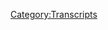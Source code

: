 {{DEFAULTSORT:
    #_TRANSCRIPT_0181:August 16, 2016
}}{{Transcript
    | title         = [[181: August 16, 2016]]
    | caption       = [https://knowledgefight.libsyn.com/knowledge-fight-august-16-2016 Listen to this episode on Libsyn]
    | episodeNumber = [[181: August 16, 2016|181]]
    | length        = 02:29:29
}}

{{MessageBox
    | header     = Warning: Bot Generated Content
    | text       = This transcript was automatically generated by transcription software and likely contains many mistakes and misattributions. Please check the audio for definitive quotes, attribution, and context.
    | image      = N3yvass4myg91.webp
    | imagewidth = 50px
    | id         = warning
}}

{{TranscriptBlock
    | name      = Unknown Speaker
    | timestamp = 00:00:00.000
    | text      = Andy in Kansas, you're on the air, thanks for holding.
}}

{{TranscriptBlock
    | name      = Unknown Speaker
    | timestamp = 00:00:04.160
    | text      = Hello Alex, I'm a first time caller, I'm a huge fan, I love your work.
}}

{{TranscriptBlock
    | name      = Unknown Speaker
    | timestamp = 00:00:07.360
    | text      = I love you.
}}

{{TranscriptBlock
    | name      = Unknown Speaker
    | timestamp = 00:00:07.860
    | text      = Hey everybody, welcome back to Knowledge Fight, I'm Dan.
}}

{{TranscriptBlock
    | name      = Unknown Speaker
    | timestamp = 00:00:09.699
    | text      = I'm Jordan!
}}

{{TranscriptBlock
    | name      = Unknown Speaker
    | timestamp = 00:00:10.199
    | text      = We're a couple dudes who like to sit around, drink novelty beverages, and talk a little bit about Alex Jones.
}}

{{TranscriptBlock
    | name      = Unknown Speaker
    | timestamp = 00:00:13.900
    | text      = Indeed we are, Dan, Dan, if we had pretty much exhausted this bit beyond reasoning.
}}

{{TranscriptBlock
    | name      = Unknown Speaker
    | timestamp = 00:00:21.399
    | text      = I think we already did this version of the bit last episode.
}}

{{TranscriptBlock
    | name      = Unknown Speaker
    | timestamp = 00:00:23.699
    | text      = Oh did we? Alright.
}}

{{TranscriptBlock
    | name      = Unknown Speaker
    | timestamp = 00:00:24.800
    | text      = Well, you know way too much about Alex Jones.
}}

{{TranscriptBlock
    | name      = Unknown Speaker
    | timestamp = 00:00:27.500
    | text      = True.
}}

{{TranscriptBlock
    | name      = Unknown Speaker
    | timestamp = 00:00:28.000
    | text      = And currently, I also know way too much about Alex Jones, however, we have varying degrees of where our line is.
}}

{{TranscriptBlock
    | name      = Unknown Speaker
    | timestamp = 00:00:34.299
    | text      = You know a little bit less, and I know a little bit more today.
}}

{{TranscriptBlock
    | name      = Unknown Speaker
    | timestamp = 00:00:37.600
    | text      = Yes.
}}

{{TranscriptBlock
    | name      = Unknown Speaker
    | timestamp = 00:00:38.100
    | text      = I have found some very juicy business for us to go over today, but before we get into today's episode...
}}

{{TranscriptBlock
    | name      = Unknown Speaker
    | timestamp = 00:00:44.500
    | text      = That really does water down the show, it's like, I know a little bit more about Alex Jones and he knows a little bit less.
}}

{{TranscriptBlock
    | name      = Unknown Speaker
    | timestamp = 00:00:50.000
    | text      = Yeah.
}}

{{TranscriptBlock
    | name      = Unknown Speaker
    | timestamp = 00:00:50.500
    | text      = And therein is the rub, like, well, that's not really a...
}}

{{TranscriptBlock
    | name      = Unknown Speaker
    | timestamp = 00:00:53.600
    | text      = We've both made up our minds, and uh, eh, who cares.
}}

{{TranscriptBlock
    | name      = Unknown Speaker
    | timestamp = 00:00:57.299
    | text      = Um, so today...
}}

{{TranscriptBlock
    | name      = Unknown Speaker
    | timestamp = 00:00:58.299
    | text      = We do a show about a piece of shit. Alright.
}}

{{TranscriptBlock
    | name      = Unknown Speaker
    | timestamp = 00:01:00.299
    | text      = Something that's not a piece of shit is our new donor.
}}

{{TranscriptBlock
    | name      = Unknown Speaker
    | timestamp = 00:01:02.100
    | text      = God, that's some great transitions.
}}

{{TranscriptBlock
    | name      = Unknown Speaker
    | timestamp = 00:01:03.700
    | text      = That wasn't my favorite, but uh, something that is my favorite is our new donor.
}}

{{TranscriptBlock
    | name      = Unknown Speaker
    | timestamp = 00:01:07.099
    | text      = HAHAHAHAHAHA
}}

{{TranscriptBlock
    | name      = Unknown Speaker
    | timestamp = 00:01:13.000
    | text      = Two layers.
}}

{{TranscriptBlock
    | name      = Unknown Speaker
    | timestamp = 00:01:14.000
    | text      = Great, great.
}}

{{TranscriptBlock
    | name      = Unknown Speaker
    | timestamp = 00:01:15.099
    | text      = I'd like to give a shout out and a thank you so much to Christopher, you are now a policy wonk.
}}

{{TranscriptBlock
    | name      = Unknown Speaker
    | timestamp = 00:01:19.799
    | text      = I'm a policy wonk.
}}

{{TranscriptBlock
    | name      = Unknown Speaker
    | timestamp = 00:01:20.900
    | text      = Thank you so much.
}}

{{TranscriptBlock
    | name      = Unknown Speaker
    | timestamp = 00:01:21.500
    | text      = Thank you so much Christopher!
}}

{{TranscriptBlock
    | name      = Unknown Speaker
    | timestamp = 00:01:23.299
    | text      = Christopher Robin, in theaters in August.
}}

{{TranscriptBlock
    | name      = Unknown Speaker
    | timestamp = 00:01:25.700
    | text      = I believe he's our new sponsor very excited about that that movie is our new sponsor
}}

{{TranscriptBlock
    | name      = Unknown Speaker
    | timestamp = 00:01:30.040
    | text      = And as I told you the other night when we were hanging out
}}

{{TranscriptBlock
    | name      = Unknown Speaker
    | timestamp = 00:01:32.219
    | text      = I played Winnie the Pooh in a fire prevention skit when I was in seventh grade
}}

{{TranscriptBlock
    | name      = Unknown Speaker
    | timestamp = 00:01:36.060
    | text      = It's true. So me and Christopher Robin go way back. Yeah, although I
}}

{{TranscriptBlock
    | name      = Unknown Speaker
    | timestamp = 00:01:41.159
    | text      = Wasn't allowed to play Christopher Robin or the more appropriate character Eeyore because I was a bummed out kid
}}

{{TranscriptBlock
    | name      = Unknown Speaker
    | timestamp = 00:01:45.739
    | text      = Yeah, I'd play Winnie the Pooh. I said Oh bother with the best of them. Anyway
}}

{{TranscriptBlock
    | name      = Unknown Speaker
    | timestamp = 00:01:49.980
    | text      = Let's get into the pantheon of Oh bothers me Winnie the Pooh Winnie the Pooh, that's it
}}

{{TranscriptBlock
    | name      = Unknown Speaker
    | timestamp = 00:01:56.340
    | text      = So today Jordan we have a very interesting episode to go over and I'd like to start things off with an out of context drop
}}

{{TranscriptBlock
    | name      = Unknown Speaker
    | timestamp = 00:02:01.739
    | text      = from Alex Jones
}}

{{TranscriptBlock
    | name      = Unknown Speaker
    | timestamp = 00:02:03.099
    | text      = In the video I finger
}}

{{TranscriptBlock
    | name      = Unknown Speaker
    | timestamp = 00:02:08.699
    | text      = He fingered Soros
}}

{{TranscriptBlock
    | name      = Unknown Speaker
    | timestamp = 00:02:11.819
    | text      = So that's fun that is fun in the video I finger Soros that's and that's edited that's
}}

{{TranscriptBlock
    | name      = Unknown Speaker
    | timestamp = 00:02:18.699
    | text      = Added it Dan. I'm telling you. That's not the context
}}

{{TranscriptBlock
    | name      = Unknown Speaker
    | timestamp = 00:02:23.580
    | text      = man, you're you're the project Veritas of
}}

{{TranscriptBlock
    | name      = Unknown Speaker
    | timestamp = 00:02:27.219
    | text      = Alex Jones finger fucking people only for the first few minutes of the show and then we get real serious business
}}

{{TranscriptBlock
    | name      = Unknown Speaker
    | timestamp = 00:02:32.259
    | text      = So today Jordan what I wanted to do over the weekend and right towards the end of last week
}}

{{TranscriptBlock
    | name      = Unknown Speaker
    | timestamp = 00:02:37.460
    | text      = We saw our old buddy our good friend
}}

{{TranscriptBlock
    | name      = Unknown Speaker
    | timestamp = 00:02:40.139
    | text      = Live in his best life Roger Stone get named without being named in an indictment of 12 Russians who hacked
}}

{{TranscriptBlock
    | name      = Unknown Speaker
    | timestamp = 00:02:46.740
    | text      = the DNC bring George Soros
}}

{{TranscriptBlock
    | name      = Unknown Speaker
    | timestamp = 00:02:50.379
    | text      = behind the entities the DNC leaks and goose for 2.0
}}

{{TranscriptBlock
    | name      = Unknown Speaker
    | timestamp = 00:02:55.539
    | text      = And Roger Stone was forced to go and embarrass himself on national television. It's pretty great having Chris Cuomo be like, what are you talking about?
}}

{{TranscriptBlock
    | name      = Unknown Speaker
    | timestamp = 00:03:03.699
    | text      = Earlier today you said that wasn't you and it's clearly you my favorite part you released the
}}

{{TranscriptBlock
    | name      = Unknown Speaker
    | timestamp = 00:03:10.300
    | text      = Private messages that are completely a one-to-one match with what's in this indictment
}}

{{TranscriptBlock
    | name      = Unknown Speaker
    | timestamp = 00:03:13.979
    | text      = Well, yes now that it now that it's later in the day. I am saying that it's probably me
}}

{{TranscriptBlock
    | name      = Unknown Speaker
    | timestamp = 00:03:19.500
    | text      = You were saying that Roger was thrown
}}

{{TranscriptBlock
    | name      = Unknown Speaker
    | timestamp = 00:03:21.620
    | text      = I think it was a little bit but I've realized that one of the things that threw him the most is that Chris Cuomo used
}}

{{TranscriptBlock
    | name      = Unknown Speaker
    | timestamp = 00:03:26.659
    | text      = One of him and Alex's big catchphrases before Roger could to take the power out of it
}}

{{TranscriptBlock
    | name      = Unknown Speaker
    | timestamp = 00:03:32.340
    | text      = Okay, when Chris Cuomo said I know I know they can indict a ham sandwich, but oh, there you go
}}

{{TranscriptBlock
    | name      = Unknown Speaker
    | timestamp = 00:03:38.659
    | text      = That's one of their big catchphrases now Roger can't use it
}}

{{TranscriptBlock
    | name      = Unknown Speaker
    | timestamp = 00:03:41.800
    | text      = He took that off the table, right? And I think Roger was like you motherfucker you son of a bitch
}}

{{TranscriptBlock
    | name      = Unknown Speaker
    | timestamp = 00:03:46.180
    | text      = That's all we have to do. We just have to cuck out their saying you just have to use it before they do in an
}}

{{TranscriptBlock
    | name      = Unknown Speaker
    | timestamp = 00:03:50.639
    | text      = Interview and apparently every time every every interview we do the first thing we should say is like and I know you're gonna try and
}}

{{TranscriptBlock
    | name      = Unknown Speaker
    | timestamp = 00:03:57.180
    | text      = Cuck me out on this one and then they're gonna be like, I don't know what to do
}}

{{TranscriptBlock
    | name      = Unknown Speaker
    | timestamp = 00:04:00.460
    | text      = Fuck and then before you know it, he's like, well, actually they can also indict a cheese sandwich
}}

{{TranscriptBlock
    | name      = Unknown Speaker
    | timestamp = 00:04:06.219
    | text      = Damn it, Roger. You're too good
}}

{{TranscriptBlock
    | name      = Unknown Speaker
    | timestamp = 00:04:08.219
    | text      = You're the slipperiest and as I explained to you what I got to witness in that interview was the evidence that Roger Stone isn't
}}

{{TranscriptBlock
    | name      = Unknown Speaker
    | timestamp = 00:04:14.939
    | text      = really as good as we think he is like we have a an
}}

{{TranscriptBlock
    | name      = Unknown Speaker
    | timestamp = 00:04:18.660
    | text      = Elevated version of his trickiness because he's always against Alex Jones, right?
}}

{{TranscriptBlock
    | name      = Unknown Speaker
    | timestamp = 00:04:23.339
    | text      = he's up in that world or back when he could just yell at people on CNN and stuff like that back when he could call
}}

{{TranscriptBlock
    | name      = Unknown Speaker
    | timestamp = 00:04:28.899
    | text      = people like
}}

{{TranscriptBlock
    | name      = Unknown Speaker
    | timestamp = 00:04:30.220
    | text      = You know pretty racially charged things like yeah, I think he called Don Lemon a mediocre Negro or something
}}

{{TranscriptBlock
    | name      = Unknown Speaker
    | timestamp = 00:04:36.819
    | text      = No, that was someone else. Yeah, yeah
}}

{{TranscriptBlock
    | name      = Unknown Speaker
    | timestamp = 00:04:39.939
    | text      = It was at least oh no, no, we all know he said some racist shit. Nobody can remember the
}}

{{TranscriptBlock
    | name      = Unknown Speaker
    | timestamp = 00:04:46.259
    | text      = action hires
}}

{{TranscriptBlock
    | name      = Unknown Speaker
    | timestamp = 00:04:48.819
    | text      = Then he could be slippery in a way that he's baiting you and make it trying to make you angry
}}

{{TranscriptBlock
    | name      = Unknown Speaker
    | timestamp = 00:04:53.180
    | text      = Right, but now he can't really play that game
}}

{{TranscriptBlock
    | name      = Unknown Speaker
    | timestamp = 00:04:55.819
    | text      = It doesn't because he'll get kicked off and he won't be invited back on it. It doesn't really work as well
}}

{{TranscriptBlock
    | name      = Unknown Speaker
    | timestamp = 00:04:59.939
    | text      = so it's like it's like a it's like Duke playing a
}}

{{TranscriptBlock
    | name      = Unknown Speaker
    | timestamp = 00:05:04.500
    | text      = a
}}

{{TranscriptBlock
    | name      = Unknown Speaker
    | timestamp = 00:05:05.980
    | text      = Kentucky like a whatever whatever it is like a
}}

{{TranscriptBlock
    | name      = Unknown Speaker
    | timestamp = 00:05:09.339
    | text      = Winnemax state or something like that where it's like, all right on
}}

{{TranscriptBlock
    | name      = Unknown Speaker
    | timestamp = 00:05:13.420
    | text      = Infowars Roger Stone is
}}

{{TranscriptBlock
    | name      = Unknown Speaker
    | timestamp = 00:05:16.420
    | text      = Dunking on people right? No competition whatsoever. Well, it's it's like yeah
}}

{{TranscriptBlock
    | name      = Unknown Speaker
    | timestamp = 00:05:21.139
    | text      = It's like a rockin jock b-ball exactly and then he goes on CNN and he's like, oh shit. This is this is level
}}

{{TranscriptBlock
    | name      = Unknown Speaker
    | timestamp = 00:05:28.300
    | text      = I'm I'm out of practice on this. I've been on Infowars too long. I've been playing with children exactly
}}

{{TranscriptBlock
    | name      = Unknown Speaker
    | timestamp = 00:05:33.860
    | text      = Oh hosting a show with Owen Schroyer
}}

{{TranscriptBlock
    | name      = Unknown Speaker
    | timestamp = 00:05:36.740
    | text      = Can't handle a real question. Yeah, this is I could I could lie in the morning in the evening and
}}

{{TranscriptBlock
    | name      = Unknown Speaker
    | timestamp = 00:05:43.100
    | text      = Nobody would question me on Infowars
}}

{{TranscriptBlock
    | name      = Unknown Speaker
    | timestamp = 00:05:44.860
    | text      = I could lie from one sentence to the next and contradict myself and everybody be like, yeah
}}

{{TranscriptBlock
    | name      = Unknown Speaker
    | timestamp = 00:05:49.759
    | text      = No, no, that's the smarter thing to do is contradict yourself. I love it
}}

{{TranscriptBlock
    | name      = Unknown Speaker
    | timestamp = 00:05:52.800
    | text      = And I I like I like realizing that maybe his muscles have atrophied more than we realize
}}

{{TranscriptBlock
    | name      = Unknown Speaker
    | timestamp = 00:05:57.980
    | text      = Yeah, but so I saw all that stuff and I thought well
}}

{{TranscriptBlock
    | name      = Unknown Speaker
    | timestamp = 00:06:02.139
    | text      = this is interesting because
}}

{{TranscriptBlock
    | name      = Unknown Speaker
    | timestamp = 00:06:04.540
    | text      = When we started the show is the beginning of 2017 and so we had some current stuff in 2017
}}

{{TranscriptBlock
    | name      = Unknown Speaker
    | timestamp = 00:06:09.779
    | text      = And then we largely focused on going back to 2015 to the beginning of Trump's candidacy
}}

{{TranscriptBlock
    | name      = Unknown Speaker
    | timestamp = 00:06:15.300
    | text      = To track Alex's path and one of the things that we didn't do all that much of a look at is looking at
}}

{{TranscriptBlock
    | name      = Unknown Speaker
    | timestamp = 00:06:21.100
    | text      = 2016 and that's because it became
}}

{{TranscriptBlock
    | name      = Unknown Speaker
    | timestamp = 00:06:24.379
    | text      = Fairly pointless once we realized the transition for Alex getting on Trump's wavelength
}}

{{TranscriptBlock
    | name      = Unknown Speaker
    | timestamp = 00:06:29.540
    | text      = Yeah, and that so it just seemed like it wasn't all that important
}}

{{TranscriptBlock
    | name      = Unknown Speaker
    | timestamp = 00:06:32.540
    | text      = But I realized that if you look at that indictment there are dates in there and I thought oh, man
}}

{{TranscriptBlock
    | name      = Unknown Speaker
    | timestamp = 00:06:38.660
    | text      = I thought maybe it would be interesting to go to
}}

{{TranscriptBlock
    | name      = Unknown Speaker
    | timestamp = 00:06:41.379
    | text      = The exact day day the day after Roger definitely is in contact with Russian hackers
}}

{{TranscriptBlock
    | name      = Unknown Speaker
    | timestamp = 00:06:47.879
    | text      = Okay, and see what happened on Infowars see if there's anything interesting. That's a smart move now. I'll tell you this
}}

{{TranscriptBlock
    | name      = Unknown Speaker
    | timestamp = 00:06:53.740
    | text      = Something that is very interesting to me is that there is a YouTube channel that I largely get most of my episodes from
}}

{{TranscriptBlock
    | name      = Unknown Speaker
    | timestamp = 00:07:00.860
    | text      = It's a guy named Ron Gibson who has a channel on YouTube that'd be hilarious if it was Ron Guccifer. That'd be funny
}}

{{TranscriptBlock
    | name      = Unknown Speaker
    | timestamp = 00:07:08.139
    | text      = So this channel is clearly in league with Alex Jones in terms of like it has permission to yeah
}}

{{TranscriptBlock
    | name      = Unknown Speaker
    | timestamp = 00:07:14.120
    | text      = Yeah, we post these things he posts by the hour update
}}

{{TranscriptBlock
    | name      = Unknown Speaker
    | timestamp = 00:07:17.379
    | text      = So it's like there's a chunk of Alex's first hour second hour third hour as separate videos
}}

{{TranscriptBlock
    | name      = Unknown Speaker
    | timestamp = 00:07:21.980
    | text      = Yeah, and then a commercial free entire show afterwards. Yeah, so like he's
}}

{{TranscriptBlock
    | name      = Unknown Speaker
    | timestamp = 00:07:27.980
    | text      = Every day. I don't think it's one guy. I don't I
}}

{{TranscriptBlock
    | name      = Unknown Speaker
    | timestamp = 00:07:31.699
    | text      = as you're saying this I don't understand how I never thought to ask like if he is just
}}

{{TranscriptBlock
    | name      = Unknown Speaker
    | timestamp = 00:07:37.939
    | text      = Reposting Alex Jones videos. Why aren't they sending DMCA complaints?
}}

{{TranscriptBlock
    | name      = Unknown Speaker
    | timestamp = 00:07:42.620
    | text      = He's at the obvious point though. The obvious point is he works
}}

{{TranscriptBlock
    | name      = Unknown Speaker
    | timestamp = 00:07:46.339
    | text      = Yeah, or it's an Infowars operation to begin with because also reposts
}}

{{TranscriptBlock
    | name      = Unknown Speaker
    | timestamp = 00:07:50.420
    | text      = all of the special reports Alex does it reposts and
}}

{{TranscriptBlock
    | name      = Unknown Speaker
    | timestamp = 00:07:55.180
    | text      = Posts as one of the only places you can find them like the war room
}}

{{TranscriptBlock
    | name      = Unknown Speaker
    | timestamp = 00:07:58.620
    | text      = Yeah, and David Knight show and now we haven't even talked about this but Mike Adams has a Sunday show now what yeah
}}

{{TranscriptBlock
    | name      = Unknown Speaker
    | timestamp = 00:08:04.420
    | text      = Who cares it's not important fair enough. So I was like, okay
}}

{{TranscriptBlock
    | name      = Unknown Speaker
    | timestamp = 00:08:07.139
    | text      = That's where I get most of my episodes from you go into YouTube search for August 16 2016
}}

{{TranscriptBlock
    | name      = Unknown Speaker
    | timestamp = 00:08:12.939
    | text      = 19 nothing. It's one of the only episodes that Ron Gibson does not have on his
}}

{{TranscriptBlock
    | name      = Unknown Speaker
    | timestamp = 00:08:20.500
    | text      = Page you can find August 15th. You can find August 17th
}}

{{TranscriptBlock
    | name      = Unknown Speaker
    | timestamp = 00:08:24.980
    | text      = It's interesting that this episode is not that one specific episode now
}}

{{TranscriptBlock
    | name      = Unknown Speaker
    | timestamp = 00:08:29.660
    | text      = I'll admit that there is a benign explanation that isn't entirely possible so many but I know maybe he was sick
}}

{{TranscriptBlock
    | name      = Unknown Speaker
    | timestamp = 00:08:35.460
    | text      = Maybe you know, I don't know we've had an episode go missing that happens from time to time happens possibly
}}

{{TranscriptBlock
    | name      = Unknown Speaker
    | timestamp = 00:08:41.240
    | text      = You know, there is a benign explanation that I would accept although it looks very sketchy
}}

{{TranscriptBlock
    | name      = Unknown Speaker
    | timestamp = 00:08:47.460
    | text      = Now let's is that because August 15th Roger Stone was in contact with Guccifer 2.0
}}

{{TranscriptBlock
    | name      = Unknown Speaker
    | timestamp = 00:08:53.539
    | text      = Mm-hmm. All right, but he was probably not in contact by the time Alex was on air
}}

{{TranscriptBlock
    | name      = Unknown Speaker
    | timestamp = 00:08:58.100
    | text      = On the 15th, but on the 16th all of that shit is wide open and today we're going over August 16th 2016
}}

{{TranscriptBlock
    | name      = Unknown Speaker
    | timestamp = 00:09:05.940
    | text      = Don't don't don't because I found another version of it not on that channel. That's clearly affiliated with Alex Jones
}}

{{TranscriptBlock
    | name      = Unknown Speaker
    | timestamp = 00:09:11.539
    | text      = Yeah, one else had posted. Yeah
}}

{{TranscriptBlock
    | name      = Unknown Speaker
    | timestamp = 00:09:13.059
    | text      = It's an air we will watch that and see if we can find any context clues as to suspicions going around your
}}

{{TranscriptBlock
    | name      = Unknown Speaker
    | timestamp = 00:09:20.100
    | text      = Your like knowing grin is delightful and can actually be heard through your voice
}}

{{TranscriptBlock
    | name      = Unknown Speaker
    | timestamp = 00:09:25.820
    | text      = Yeah, probably everyone is like Dan has got something. Hey guys. Hey guys spoiler alert. There's some big coming up
}}

{{TranscriptBlock
    | name      = Unknown Speaker
    | timestamp = 00:09:32.259
    | text      = But first let's deal with some small stuff. Okay, this is how Alex kicks things off as we know it's something he's
}}

{{TranscriptBlock
    | name      = Unknown Speaker
    | timestamp = 00:09:40.259
    | text      = Sort of how he makes his bread and butter. It's mostly white fears
}}

{{TranscriptBlock
    | name      = Unknown Speaker
    | timestamp = 00:09:44.539
    | text      = So he's scared that the UN is gonna do some bad stuff to whites
}}

{{TranscriptBlock
    | name      = Unknown Speaker
    | timestamp = 00:09:47.740
    | text      = Oh the video that we shot on Saturday is titled shocker
}}

{{TranscriptBlock
    | name      = Unknown Speaker
    | timestamp = 00:09:53.139
    | text      = Ulan admits migrant crisis plan to overthrow the West and in their own words
}}

{{TranscriptBlock
    | name      = Unknown Speaker
    | timestamp = 00:09:58.379
    | text      = This isn't accurate. They say basically get rid of white people now
}}

{{TranscriptBlock
    | name      = Unknown Speaker
    | timestamp = 00:10:03.820
    | text      = They're selling this to the 90 plus percent of the planet that isn't white and most of which happen to be third world
}}

{{TranscriptBlock
    | name      = Unknown Speaker
    | timestamp = 00:10:10.340
    | text      = That this is a reverse colonialism conquering the West
}}

{{TranscriptBlock
    | name      = Unknown Speaker
    | timestamp = 00:10:15.940
    | text      = The third world populations are being used as cannon fodder
}}

{{TranscriptBlock
    | name      = Unknown Speaker
    | timestamp = 00:10:19.860
    | text      = Remember the global government tree that was leaked in
}}

{{TranscriptBlock
    | name      = Unknown Speaker
    | timestamp = 00:10:22.340
    | text      = Two thousand and eight the Copenhagen text and what did it say?
}}

{{TranscriptBlock
    | name      = Unknown Speaker
    | timestamp = 00:10:28.220
    | text      = Now we're going to write at double
}}

{{TranscriptBlock
    | name      = Unknown Speaker
    | timestamp = 00:10:35.220
    | text      = It was right below doubling one point below doubling the taxes on the third world that the West would pay so
}}

{{TranscriptBlock
    | name      = Unknown Speaker
    | timestamp = 00:10:42.899
    | text      = That's I mean, I don't understand what that means
}}

{{TranscriptBlock
    | name      = Unknown Speaker
    | timestamp = 00:10:46.340
    | text      = It doesn't mean anything because he doesn't remember the details of this because it's years later
}}

{{TranscriptBlock
    | name      = Unknown Speaker
    | timestamp = 00:10:50.460
    | text      = Who is paying taxes on the third world? That's not that's not at all. What?
}}

{{TranscriptBlock
    | name      = Unknown Speaker
    | timestamp = 00:10:55.659
    | text      = He's just he's using numbers where they don't belong. Okay
}}

{{TranscriptBlock
    | name      = Unknown Speaker
    | timestamp = 00:10:59.259
    | text      = So this is about this thing called the Danish text not the Copenhagen text, but in fairness to Alex
}}

{{TranscriptBlock
    | name      = Unknown Speaker
    | timestamp = 00:11:04.379
    | text      = It was released during the Copenhagen climate summit in 2009. Not 2008 the big issue that people had with the text petty
}}

{{TranscriptBlock
    | name      = Unknown Speaker
    | timestamp = 00:11:11.740
    | text      = fair
}}

{{TranscriptBlock
    | name      = Unknown Speaker
    | timestamp = 00:11:13.059
    | text      = The text this it wasn't just like a text message like you up. Okay. All right. All right. All right. All right, Dan
}}

{{TranscriptBlock
    | name      = Unknown Speaker
    | timestamp = 00:11:19.500
    | text      = Um, it was it did seem to illustrate
}}

{{TranscriptBlock
    | name      = Unknown Speaker
    | timestamp = 00:11:23.259
    | text      = Basically a public or sorry private arrangement that was being worked out in many ways to subvert the Kyoto Protocols
}}

{{TranscriptBlock
    | name      = Unknown Speaker
    | timestamp = 00:11:29.259
    | text      = There was between the United States the United Kingdom and Denmark at least rare probably other actors involved
}}

{{TranscriptBlock
    | name      = Unknown Speaker
    | timestamp = 00:11:36.860
    | text      = But the issue that people had with it was one it made a distinction between power levels of countries
}}

{{TranscriptBlock
    | name      = Unknown Speaker
    | timestamp = 00:11:43.019
    | text      = Which was stigmatizing to countries that were deemed vulnerable countries because some of them were over nine thousand
}}

{{TranscriptBlock
    | name      = Unknown Speaker
    | timestamp = 00:11:48.960
    | text      = Or is that what all right?
}}

{{TranscriptBlock
    | name      = Unknown Speaker
    | timestamp = 00:11:51.120
    | text      = People are gonna get that and the fact that you don't is gonna make them laugh
}}

{{TranscriptBlock
    | name      = Unknown Speaker
    | timestamp = 00:11:54.320
    | text      = I was really trying to focus on the the the fact you said you said power levels
}}

{{TranscriptBlock
    | name      = Unknown Speaker
    | timestamp = 00:11:59.399
    | text      = So it's gonna happen power level nine thousand. It's over now. It's a it's a so our man five thousand
}}

{{TranscriptBlock
    | name      = Unknown Speaker
    | timestamp = 00:12:05.460
    | text      = No, so there's this anime. Oh, this is why I don't get it. Okay, never mind
}}

{{TranscriptBlock
    | name      = Unknown Speaker
    | timestamp = 00:12:10.840
    | text      = Dragon Ball Z now Goku he is he's a saying he's not from this go talk to hotel Jesus
}}

{{TranscriptBlock
    | name      = Unknown Speaker
    | timestamp = 00:12:17.120
    | text      = I don't want all kinds of stuff going on. All right
}}

{{TranscriptBlock
    | name      = Unknown Speaker
    | timestamp = 00:12:20.120
    | text      = To be fair listeners do love your Dragon Ball Z talk. So maybe you should keep going
}}

{{TranscriptBlock
    | name      = Unknown Speaker
    | timestamp = 00:12:26.240
    | text      = And then Vegeta comes he's an original saying that there's only two left from the planet and they work for Frieza
}}

{{TranscriptBlock
    | name      = Unknown Speaker
    | timestamp = 00:12:32.000
    | text      = It's a whole mess. All right, so I'm telling you right now, right?
}}

{{TranscriptBlock
    | name      = Unknown Speaker
    | timestamp = 00:12:35.360
    | text      = So the second problem was that it's a okay attack
}}

{{TranscriptBlock
    | name      = Unknown Speaker
    | timestamp = 00:12:37.679
    | text      = It took a lot of the negotiating power away from the UN proper and allowed other entities to have a greater stake in the implementation
}}

{{TranscriptBlock
    | name      = Unknown Speaker
    | timestamp = 00:12:43.120
    | text      = Concerns of climate change rules and stuff like that and then we get back to the numbers that Alex is talking about
}}

{{TranscriptBlock
    | name      = Unknown Speaker
    | timestamp = 00:12:49.120
    | text      = It's not taxes
}}

{{TranscriptBlock
    | name      = Unknown Speaker
    | timestamp = 00:12:50.240
    | text      = It made an imbalance between rich and poor countries in terms of emission standards that they would have to reach by
}}

{{TranscriptBlock
    | name      = Unknown Speaker
    | timestamp = 00:12:55.840
    | text      = 2050 for rich countries they could admit two point six seven tons per capita as opposed to poor countries with one point four four tons
}}

{{TranscriptBlock
    | name      = Unknown Speaker
    | timestamp = 00:13:03.080
    | text      = So that is about double or so. Yeah, you know, that's probably what he's talking about. Yeah these numbers
}}

{{TranscriptBlock
    | name      = Unknown Speaker
    | timestamp = 00:13:08.159
    | text      = Yeah, the emissions that would be allowed between these countries and this caused a quite a fervor during this climate change
}}

{{TranscriptBlock
    | name      = Unknown Speaker
    | timestamp = 00:13:15.000
    | text      = Conference and led to some some rank of disagreements and rightfully so I think I mean, I don't think it's right that these
}}

{{TranscriptBlock
    | name      = Unknown Speaker
    | timestamp = 00:13:21.039
    | text      = So if I understand it, let me try and rephrase this in a way that makes sense if I understand correctly
}}

{{TranscriptBlock
    | name      = Unknown Speaker
    | timestamp = 00:13:28.600
    | text      = The rich countries are allowed far more leeway with their
}}

{{TranscriptBlock
    | name      = Unknown Speaker
    | timestamp = 00:13:33.799
    | text      = emissions than the poor countries and despite the fact that the poor countries
}}

{{TranscriptBlock
    | name      = Unknown Speaker
    | timestamp = 00:13:38.759
    | text      = Probably rely further upon those emissions to not be poor
}}

{{TranscriptBlock
    | name      = Unknown Speaker
    | timestamp = 00:13:43.919
    | text      = Right in order to in order to break out of poverty, right?
}}

{{TranscriptBlock
    | name      = Unknown Speaker
    | timestamp = 00:13:47.120
    | text      = And I think the guiding principle of that is something we talk about sometimes. It's just a little bit perhaps idealistic
}}

{{TranscriptBlock
    | name      = Unknown Speaker
    | timestamp = 00:13:52.200
    | text      = It is building up third-world countries in a better way
}}

{{TranscriptBlock
    | name      = Unknown Speaker
    | timestamp = 00:13:55.919
    | text      = Exactly. Yeah, and you'd hope that just by virtue of newer technologies we have they would have a lower emission rate
}}

{{TranscriptBlock
    | name      = Unknown Speaker
    | timestamp = 00:14:02.000
    | text      = Whether or not there was a cap there or but at the same time you could view it as like well rich people get to
}}

{{TranscriptBlock
    | name      = Unknown Speaker
    | timestamp = 00:14:07.480
    | text      = Drive in a car four times a week and poor people get to drive in a car twice you could yeah good and no matter
}}

{{TranscriptBlock
    | name      = Unknown Speaker
    | timestamp = 00:14:12.399
    | text      = What I think shadowy background deals and stuff like that
}}

{{TranscriptBlock
    | name      = Unknown Speaker
    | timestamp = 00:14:15.279
    | text      = I I do think that Alex is correct in referencing this as like something that's you know being done
}}

{{TranscriptBlock
    | name      = Unknown Speaker
    | timestamp = 00:14:22.879
    | text      = Clandestinely, but he's still lying about it. Yeah, it's one of those things. It's like nobody wins. Yeah, it's kind of a push but
}}

{{TranscriptBlock
    | name      = Unknown Speaker
    | timestamp = 00:14:29.519
    | text      = Eh, who cares right?
}}

{{TranscriptBlock
    | name      = Unknown Speaker
    | timestamp = 00:14:31.759
    | text      = So now we get into Alex's rambling about how he doesn't like things that are tax-exempt which fair enough
}}

{{TranscriptBlock
    | name      = Unknown Speaker
    | timestamp = 00:14:37.840
    | text      = But then he says something really I mean, this is a Christian nation though. It's true
}}

{{TranscriptBlock
    | name      = Unknown Speaker
    | timestamp = 00:14:41.480
    | text      = But there's something he says at the end of this clip that just really made me black
}}

{{TranscriptBlock
    | name      = Unknown Speaker
    | timestamp = 00:14:46.320
    | text      = Just like you see a cop card. It says tax-exempt
}}

{{TranscriptBlock
    | name      = Unknown Speaker
    | timestamp = 00:14:49.919
    | text      = The cop themselves is a bad person
}}

{{TranscriptBlock
    | name      = Unknown Speaker
    | timestamp = 00:14:52.100
    | text      = But that idea that the state is tax-exempt and can give state powers to private corporations making themselves exempt
}}

{{TranscriptBlock
    | name      = Unknown Speaker
    | timestamp = 00:14:59.480
    | text      = They then organize higher taxes on everybody else
}}

{{TranscriptBlock
    | name      = Unknown Speaker
    | timestamp = 00:15:02.600
    | text      = Bring in third-world populations to be their enforcers and it's game over by the way
}}

{{TranscriptBlock
    | name      = Unknown Speaker
    | timestamp = 00:15:07.200
    | text      = That's actually in the documents as well. Now. They're going to use the illegals as the new constabulary
}}

{{TranscriptBlock
    | name      = Unknown Speaker
    | timestamp = 00:15:12.620
    | text      = That means the enforcers, but first they have to remove the old
}}

{{TranscriptBlock
    | name      = Unknown Speaker
    | timestamp = 00:15:16.919
    | text      = Constabulary, I'm Alex Jones. This is the program to defeat globalism
}}

{{TranscriptBlock
    | name      = Unknown Speaker
    | timestamp = 00:15:20.919
    | text      = All right
}}

{{TranscriptBlock
    | name      = Unknown Speaker
    | timestamp = 00:15:23.080
    | text      = Is a really bad plan
}}

{{TranscriptBlock
    | name      = Unknown Speaker
    | timestamp = 00:15:25.080
    | text      = Oh, dude, we're gonna get to an even worse plan here in a little bit that he has in his mind
}}

{{TranscriptBlock
    | name      = Unknown Speaker
    | timestamp = 00:15:29.120
    | text      = but yeah, like I don't know I all I hear there is like wha and then the this fear of
}}

{{TranscriptBlock
    | name      = Unknown Speaker
    | timestamp = 00:15:36.120
    | text      = Illegals coming in as some sort of like police force. Yeah constabulary. Yeah. Yeah, you know how the government
}}

{{TranscriptBlock
    | name      = Unknown Speaker
    | timestamp = 00:15:43.440
    | text      = even under Obama
}}

{{TranscriptBlock
    | name      = Unknown Speaker
    | timestamp = 00:15:45.000
    | text      = deported
}}

{{TranscriptBlock
    | name      = Unknown Speaker
    | timestamp = 00:15:46.399
    | text      = What almost like a million people? Yeah, they were really planning like in a short order to instead of deport people
}}

{{TranscriptBlock
    | name      = Unknown Speaker
    | timestamp = 00:15:53.879
    | text      = Give them badges right and then have them fight the regular cops
}}

{{TranscriptBlock
    | name      = Unknown Speaker
    | timestamp = 00:15:58.759
    | text      = And you know, of course, they would no longer call themselves cops. They would call themselves constables
}}

{{TranscriptBlock
    | name      = Unknown Speaker
    | timestamp = 00:16:04.759
    | text      = Anything I know about illegal aliens, it's that they really adhere to British customs. There's no doubt. Yeah
}}

{{TranscriptBlock
    | name      = Unknown Speaker
    | timestamp = 00:16:11.480
    | text      = and I mean
}}

{{TranscriptBlock
    | name      = Unknown Speaker
    | timestamp = 00:16:13.080
    | text      = The other thing that you have to take away from this is like when he says the old constabulary
}}

{{TranscriptBlock
    | name      = Unknown Speaker
    | timestamp = 00:16:18.559
    | text      = Yeah, he's not talking about the cops. He's talking about white people. Yeah, it's all just replacement fears
}}

{{TranscriptBlock
    | name      = Unknown Speaker
    | timestamp = 00:16:22.720
    | text      = Sorry about the the KKK cops, right? Okay cops Keystone
}}

{{TranscriptBlock
    | name      = Unknown Speaker
    | timestamp = 00:16:27.059
    | text      = cops, yeah
}}

{{TranscriptBlock
    | name      = Unknown Speaker
    | timestamp = 00:16:28.639
    | text      = So whatever. I don't care. That's just more like this is the head space
}}

{{TranscriptBlock
    | name      = Unknown Speaker
    | timestamp = 00:16:32.120
    | text      = He's in I still think this is more interesting than present-day quite frankly already
}}

{{TranscriptBlock
    | name      = Unknown Speaker
    | timestamp = 00:16:36.559
    | text      = We're only a couple clips in and I'm already like I I'm more interested
}}

{{TranscriptBlock
    | name      = Unknown Speaker
    | timestamp = 00:16:41.399
    | text      = Well, he said something interesting about that
}}

{{TranscriptBlock
    | name      = Unknown Speaker
    | timestamp = 00:16:44.799
    | text      = Climate change agreement. Well, like that's an interesting thing that I didn't know that you confirmed is true
}}

{{TranscriptBlock
    | name      = Unknown Speaker
    | timestamp = 00:16:50.960
    | text      = So that's fascinating true true. No, it's like a two truths and a lie. Yeah, that's sort of the best-case scenario for Alex
}}

{{TranscriptBlock
    | name      = Unknown Speaker
    | timestamp = 00:16:57.200
    | text      = Yeah, we playing a party game
}}

{{TranscriptBlock
    | name      = Unknown Speaker
    | timestamp = 00:16:58.639
    | text      = We haven't played two truths and a lie on this show in a long time when we talk about the present
}}

{{TranscriptBlock
    | name      = Unknown Speaker
    | timestamp = 00:17:03.600
    | text      = It's just it's just lies. Well, here comes another lie. Okay, ladies and gentlemen
}}

{{TranscriptBlock
    | name      = Unknown Speaker
    | timestamp = 00:17:08.039
    | text      = we have to have a little bit of fun with the decline of
}}

{{TranscriptBlock
    | name      = Unknown Speaker
    | timestamp = 00:17:12.000
    | text      = the fun larcasian
}}

{{TranscriptBlock
    | name      = Unknown Speaker
    | timestamp = 00:17:14.240
    | text      = We have to have some gallows humor, but this is going to be an incredible transmission today
}}

{{TranscriptBlock
    | name      = Unknown Speaker
    | timestamp = 00:17:19.279
    | text      = Particularly we had a major Stanford Research Institute study
}}

{{TranscriptBlock
    | name      = Unknown Speaker
    | timestamp = 00:17:25.200
    | text      = Confirming
}}

{{TranscriptBlock
    | name      = Unknown Speaker
    | timestamp = 00:17:27.079
    | text      = Democratic election fraud on a massive scale to steal the election from
}}

{{TranscriptBlock
    | name      = Unknown Speaker
    | timestamp = 00:17:32.420
    | text      = Bernie Sanders now, I know you already know that I know we chronicled that you're on air and the Republicans tried the same thing with
}}

{{TranscriptBlock
    | name      = Unknown Speaker
    | timestamp = 00:17:42.220
    | text      = Donald Trump
}}

{{TranscriptBlock
    | name      = Unknown Speaker
    | timestamp = 00:17:42.980
    | text      = But because he fought back they failed and that is a lesson to us on every front about fighting back
}}

{{TranscriptBlock
    | name      = Unknown Speaker
    | timestamp = 00:17:49.180
    | text      = But that is the big news today. That's the big news. I
}}

{{TranscriptBlock
    | name      = Unknown Speaker
    | timestamp = 00:17:53.619
    | text      = Actually disagree. There's much bigger news, but this is his big news. So his big news is there's this Stanford study
}}

{{TranscriptBlock
    | name      = Unknown Speaker
    | timestamp = 00:17:59.619
    | text      = Stanford Research Institute study
}}

{{TranscriptBlock
    | name      = Unknown Speaker
    | timestamp = 00:18:06.859
    | text      = What do you what's that noise that's an unfamiliar noise on our
}}

{{TranscriptBlock
    | name      = Unknown Speaker
    | timestamp = 00:18:12.299
    | text      = Stanford Research Institute. I was just saying what he's very specifically. That's what he said. Okay, but that that's not where this came from
}}

{{TranscriptBlock
    | name      = Unknown Speaker
    | timestamp = 00:18:19.039
    | text      = Yeah, spoiler alert. Yeah, this wasn't a Stanford study and it was not even a study. It wasn't you don't even get both right. No, you don't even get one right.
}}

{{TranscriptBlock
    | name      = Unknown Speaker
    | timestamp = 00:18:31.200
    | text      = It was an on peer-reviewed paper claiming to show election interference citing exit polls
}}

{{TranscriptBlock
    | name      = Unknown Speaker
    | timestamp = 00:18:35.759
    | text      = It asserted that Hillary Clinton did better in states where there was no paper trail to
}}

{{TranscriptBlock
    | name      = Unknown Speaker
    | timestamp = 00:18:40.319
    | text      = Votes that you could follow back up on
}}

{{TranscriptBlock
    | name      = Unknown Speaker
    | timestamp = 00:18:42.359
    | text      = But even just a cursory glimpse over their data shows that they did an incomplete job with the data
}}

{{TranscriptBlock
    | name      = Unknown Speaker
    | timestamp = 00:18:46.720
    | text      = They counted states where there were multiple ways of voting like paper votes
}}

{{TranscriptBlock
    | name      = Unknown Speaker
    | timestamp = 00:18:50.960
    | text      = Yeah machines with a paper trail or machines without a paper trail
}}

{{TranscriptBlock
    | name      = Unknown Speaker
    | timestamp = 00:18:55.039
    | text      = Like if you had a state where there were multiple options and one of them was the machines with no paper trail
}}

{{TranscriptBlock
    | name      = Unknown Speaker
    | timestamp = 00:19:01.079
    | text      = They just counted the entire state as one with no paper trail
}}

{{TranscriptBlock
    | name      = Unknown Speaker
    | timestamp = 00:19:04.960
    | text      = Okay, I gotcha. They completely just had incomplete this would never
}}

{{TranscriptBlock
    | name      = Unknown Speaker
    | timestamp = 00:19:09.559
    | text      = If there's a 66% paper trail, but not a hundred percent paper
}}

{{TranscriptBlock
    | name      = Unknown Speaker
    | timestamp = 00:19:13.519
    | text      = They counted like a 30% no paper trail that counts as a no paper trail state
}}

{{TranscriptBlock
    | name      = Unknown Speaker
    | timestamp = 00:19:17.839
    | text      = Yeah, so the issue that you come to is like if this ever were put in front of a review board or any other researcher
}}

{{TranscriptBlock
    | name      = Unknown Speaker
    | timestamp = 00:19:23.440
    | text      = They'd be like this data is corrupt. It's not it doesn't it's not indicative of of
}}

{{TranscriptBlock
    | name      = Unknown Speaker
    | timestamp = 00:19:28.960
    | text      = Reality, this is some Pruitt level David data right here. You guys are so corrupt. Yeah, it's it's nonsense and further
}}

{{TranscriptBlock
    | name      = Unknown Speaker
    | timestamp = 00:19:36.160
    | text      = It was not put out by the Stanford Research Institute's
}}

{{TranscriptBlock
    | name      = Unknown Speaker
    | timestamp = 00:19:38.559
    | text      = It was written by two college students one named Axel Gijssel of Tillsburg University in the sounds like somebody I want to trust and Rudolpho
}}

{{TranscriptBlock
    | name      = Unknown Speaker
    | timestamp = 00:19:46.000
    | text      = Cortez Baragon of
}}

{{TranscriptBlock
    | name      = Unknown Speaker
    | timestamp = 00:19:47.799
    | text      = Stanford University and then it was disseminated on a website called the burn report and published and pushed on social media even the authors
}}

{{TranscriptBlock
    | name      = Unknown Speaker
    | timestamp = 00:19:55.240
    | text      = Admit in the paper. They had no time to peer-review any of their findings. Yeah, so what this is is
}}

{{TranscriptBlock
    | name      = Unknown Speaker
    | timestamp = 00:20:01.160
    | text      = Something it's classic info wars data
}}

{{TranscriptBlock
    | name      = Unknown Speaker
    | timestamp = 00:20:03.599
    | text      = Yeah, and you know what if you want to have a conversation about Bernie getting screwed go for it
}}

{{TranscriptBlock
    | name      = Unknown Speaker
    | timestamp = 00:20:08.519
    | text      = But why let's let it go, right?
}}

{{TranscriptBlock
    | name      = Unknown Speaker
    | timestamp = 00:20:10.319
    | text      = but I mean if there there's a conversation to be had possibly about the unfairness of the
}}

{{TranscriptBlock
    | name      = Unknown Speaker
    | timestamp = 00:20:17.079
    | text      = Democratic National Convention
}}

{{TranscriptBlock
    | name      = Unknown Speaker
    | timestamp = 00:20:19.079
    | text      = committees. Oh, do you mean like Clinton endorsing Cuomo for governor over?
}}

{{TranscriptBlock
    | name      = Unknown Speaker
    | timestamp = 00:20:25.799
    | text      = There are there are there are plenty there are a hundred issues
}}

{{TranscriptBlock
    | name      = Unknown Speaker
    | timestamp = 00:20:27.880
    | text      = There are a lot of examples, but this isn't one of them
}}

{{TranscriptBlock
    | name      = Unknown Speaker
    | timestamp = 00:20:30.000
    | text      = No
}}

{{TranscriptBlock
    | name      = Unknown Speaker
    | timestamp = 00:20:30.279
    | text      = Like that and that is what always strikes me and brings home like how little Alex really cares about the things he's talking about
}}

{{TranscriptBlock
    | name      = Unknown Speaker
    | timestamp = 00:20:37.000
    | text      = Right, you could bring in something real
}}

{{TranscriptBlock
    | name      = Unknown Speaker
    | timestamp = 00:20:38.920
    | text      = But instead you go for the much flashier the fast-food version that isn't actually beef or whatever. There's a reason
}}

{{TranscriptBlock
    | name      = Unknown Speaker
    | timestamp = 00:20:47.200
    | text      = McDonald's is over 99 billion served. Well, absolutely
}}

{{TranscriptBlock
    | name      = Unknown Speaker
    | timestamp = 00:20:49.880
    | text      = I know why Alex has millions of listeners and we have anyways, so have you ever trusted anybody named Rudolpho?
}}

{{TranscriptBlock
    | name      = Unknown Speaker
    | timestamp = 00:20:58.079
    | text      = I don't think I could do it. I'm not sure I've ever met anyone named
}}

{{TranscriptBlock
    | name      = Unknown Speaker
    | timestamp = 00:21:00.640
    | text      = An untrustworthy name to me. I know that there's one it's too white. It's too white. The name Rudolpho is too white
}}

{{TranscriptBlock
    | name      = Unknown Speaker
    | timestamp = 00:21:08.599
    | text      = it makes me think of like a
}}

{{TranscriptBlock
    | name      = Unknown Speaker
    | timestamp = 00:21:11.240
    | text      = Reindeer from the North Pole going on vacation to like Germany Cancun. I like trying to fit in
}}

{{TranscriptBlock
    | name      = Unknown Speaker
    | timestamp = 00:21:17.799
    | text      = He's got a mustache a fake mustache
}}

{{TranscriptBlock
    | name      = Unknown Speaker
    | timestamp = 00:21:20.319
    | text      = So he's so he's adding some Latin flair to it is what you're thinking. He's trying to lay low
}}

{{TranscriptBlock
    | name      = Unknown Speaker
    | timestamp = 00:21:25.680
    | text      = summer months
}}

{{TranscriptBlock
    | name      = Unknown Speaker
    | timestamp = 00:21:27.279
    | text      = Down there having some surveys. Oh, no, I am Rudolpho
}}

{{TranscriptBlock
    | name      = Unknown Speaker
    | timestamp = 00:21:32.599
    | text      = My nose glows green the rojo-nosed reindeer
}}

{{TranscriptBlock
    | name      = Unknown Speaker
    | timestamp = 00:21:37.599
    | text      = How you see red
}}

{{TranscriptBlock
    | name      = Unknown Speaker
    | timestamp = 00:21:39.240
    | text      = Prop I just know French. Yeah Rouge
}}

{{TranscriptBlock
    | name      = Unknown Speaker
    | timestamp = 00:21:42.220
    | text      = Anyway, we're getting some more Rudolph a we get some more dumb bullshit here Alex talking about these leaks
}}

{{TranscriptBlock
    | name      = Unknown Speaker
    | timestamp = 00:21:49.400
    | text      = of Soros's doc
}}

{{TranscriptBlock
    | name      = Unknown Speaker
    | timestamp = 00:21:51.400
    | text      = The emails and memos and stuff like that sure we get into a lot of that he's very into that on this episode because it
}}

{{TranscriptBlock
    | name      = Unknown Speaker
    | timestamp = 00:21:57.359
    | text      = only happened a couple days earlier a lot of the days
}}

{{TranscriptBlock
    | name      = Unknown Speaker
    | timestamp = 00:22:00.480
    | text      = Especially the Soros emails and memos were published mere days before this
}}

{{TranscriptBlock
    | name      = Unknown Speaker
    | timestamp = 00:22:05.160
    | text      = You know before you continue and again apologies for interrupting and screwing up the throat of the clip
}}

{{TranscriptBlock
    | name      = Unknown Speaker
    | timestamp = 00:22:11.680
    | text      = But there is something I I think is interesting about his his non point that he makes
}}

{{TranscriptBlock
    | name      = Unknown Speaker
    | timestamp = 00:22:18.759
    | text      = We're in because there's wherein he says that the DNC was trying to steal the election from Bernie
}}

{{TranscriptBlock
    | name      = Unknown Speaker
    | timestamp = 00:22:24.559
    | text      = Right, right and the and then he says that the RNC was trying to steal it from Trump
}}

{{TranscriptBlock
    | name      = Unknown Speaker
    | timestamp = 00:22:30.240
    | text      = Yeah
}}

{{TranscriptBlock
    | name      = Unknown Speaker
    | timestamp = 00:22:30.599
    | text      = but one of them won and one of them lost which is really interesting to me in a reflection of how
}}

{{TranscriptBlock
    | name      = Unknown Speaker
    | timestamp = 00:22:37.960
    | text      = Politics actually works like the Republican
}}

{{TranscriptBlock
    | name      = Unknown Speaker
    | timestamp = 00:22:41.519
    | text      = moderate whatever it is have
}}

{{TranscriptBlock
    | name      = Unknown Speaker
    | timestamp = 00:22:43.680
    | text      = Have zero control anymore. Like it's all lunatics on the right-wing side. Right? Right. Whereas the Democrats have
}}

{{TranscriptBlock
    | name      = Unknown Speaker
    | timestamp = 00:22:51.640
    | text      = Republicans in control like Republicans from the 90s in control of
}}

{{TranscriptBlock
    | name      = Unknown Speaker
    | timestamp = 00:22:56.359
    | text      = Actual progressives, right? So, of course, they have a larger block of like let's hey guys
}}

{{TranscriptBlock
    | name      = Unknown Speaker
    | timestamp = 00:23:01.720
    | text      = We can't be having these crazy ideas out there of like people's lives getting better stay
}}

{{TranscriptBlock
    | name      = Unknown Speaker
    | timestamp = 00:23:07.380
    | text      = Need status quo all the time. Mm-hmm. So it's it's fascinating to me that the
}}

{{TranscriptBlock
    | name      = Unknown Speaker
    | timestamp = 00:23:13.819
    | text      = Democratic Party is set up in such a way as
}}

{{TranscriptBlock
    | name      = Unknown Speaker
    | timestamp = 00:23:15.940
    | text      = They will always defeat the crazies and the Republican Party is set up in such a ways as they will never defeat the crazies
}}

{{TranscriptBlock
    | name      = Unknown Speaker
    | timestamp = 00:23:22.339
    | text      = Yep, that's an interesting thing that he pointed out by accident that he doesn't even really understand
}}

{{TranscriptBlock
    | name      = Unknown Speaker
    | timestamp = 00:23:27.819
    | text      = Yep
}}

{{TranscriptBlock
    | name      = Unknown Speaker
    | timestamp = 00:23:28.980
    | text      = Sorry, I found that to be an interesting thing
}}

{{TranscriptBlock
    | name      = Unknown Speaker
    | timestamp = 00:23:31.460
    | text      = It's very interesting. I'm processing it. I apologize. No, I'm processing it. It's more it's more indicative of like him explaining why he has a career
}}

{{TranscriptBlock
    | name      = Unknown Speaker
    | timestamp = 00:23:38.619
    | text      = Yeah
}}

{{TranscriptBlock
    | name      = Unknown Speaker
    | timestamp = 00:23:39.900
    | text      = It is kind of indicative of that and although I mean cuz anybody else wouldn't put up with this kind of nonsense, right?
}}

{{TranscriptBlock
    | name      = Unknown Speaker
    | timestamp = 00:23:45.779
    | text      = And now they're developing a national police force
}}

{{TranscriptBlock
    | name      = Unknown Speaker
    | timestamp = 00:23:48.900
    | text      = For each of those countries from Sweden to Germany to France and they admit that they are linking up with Muslim leaders
}}

{{TranscriptBlock
    | name      = Unknown Speaker
    | timestamp = 00:23:55.960
    | text      = Online to arrest anyone criticizing Islam in any way. The London mayor is also announced an initiative to arrest you and your family
}}

{{TranscriptBlock
    | name      = Unknown Speaker
    | timestamp = 00:24:09.839
    | text      = So, yeah, we have a hundred percent arrest rate of you and your family and
}}

{{TranscriptBlock
    | name      = Unknown Speaker
    | timestamp = 00:24:15.440
    | text      = I'm scared of what the London mayor is trying to do as I sit here in Chicago
}}

{{TranscriptBlock
    | name      = Unknown Speaker
    | timestamp = 00:24:21.880
    | text      = City con wants
}}

{{TranscriptBlock
    | name      = Unknown Speaker
    | timestamp = 00:24:23.880
    | text      = Nonsense
}}

{{TranscriptBlock
    | name      = Unknown Speaker
    | timestamp = 00:24:26.240
    | text      = Is by all accounts a
}}

{{TranscriptBlock
    | name      = Unknown Speaker
    | timestamp = 00:24:28.680
    | text      = Delightful man who and progressive no intention of arresting neither you nor your family
}}

{{TranscriptBlock
    | name      = Unknown Speaker
    | timestamp = 00:24:34.680
    | text      = Nor people even broadly related to you know, but this is sort of a foreshadowing of Alex becoming good friends with Tommy Robinson
}}

{{TranscriptBlock
    | name      = Unknown Speaker
    | timestamp = 00:24:41.400
    | text      = You know, that's where the idea of hate speech
}}

{{TranscriptBlock
    | name      = Unknown Speaker
    | timestamp = 00:24:44.680
    | text      = being curtailed
}}

{{TranscriptBlock
    | name      = Unknown Speaker
    | timestamp = 00:24:46.799
    | text      = In in England and the UK is somehow
}}

{{TranscriptBlock
    | name      = Unknown Speaker
    | timestamp = 00:24:50.700
    | text      = Like if you question Islam, you're going to prison that sort of thing. Yeah. Well, I mean like we have to we have to
}}

{{TranscriptBlock
    | name      = Unknown Speaker
    | timestamp = 00:24:59.460
    | text      = Fucking pump the brakes. This is something Alex never does on his show because he lives in this dumb
}}

{{TranscriptBlock
    | name      = Unknown Speaker
    | timestamp = 00:25:05.660
    | text      = Idealistic bubble that like a child would that imagines that every place is the same
}}

{{TranscriptBlock
    | name      = Unknown Speaker
    | timestamp = 00:25:11.099
    | text      = Yet he is a nationalist, you know that idea. Yeah
}}

{{TranscriptBlock
    | name      = Unknown Speaker
    | timestamp = 00:25:13.980
    | text      = He seems to think that our Constitution applies to every country
}}

{{TranscriptBlock
    | name      = Unknown Speaker
    | timestamp = 00:25:18.779
    | text      = And so like when there's hate speech laws in the UK that we don't have here first amendment
}}

{{TranscriptBlock
    | name      = Unknown Speaker
    | timestamp = 00:25:24.660
    | text      = He's furious about first amendment exactly first amendment. Why won't they?
}}

{{TranscriptBlock
    | name      = Unknown Speaker
    | timestamp = 00:25:28.940
    | text      = Have his first amendment. Why don't the British even understand the First Amendment? Yeah, exactly. There's this stupid stupid thing
}}

{{TranscriptBlock
    | name      = Unknown Speaker
    | timestamp = 00:25:35.059
    | text      = That's like you want universal global laws
}}

{{TranscriptBlock
    | name      = Unknown Speaker
    | timestamp = 00:25:38.740
    | text      = Yeah, like that yet at the same time you're mad at the idea
}}

{{TranscriptBlock
    | name      = Unknown Speaker
    | timestamp = 00:25:42.180
    | text      = It's it's very crazy to me because I don't I don't know enough like I haven't done
}}

{{TranscriptBlock
    | name      = Unknown Speaker
    | timestamp = 00:25:47.740
    | text      = copious amounts of research into free speech laws in the UK
}}

{{TranscriptBlock
    | name      = Unknown Speaker
    | timestamp = 00:25:51.900
    | text      = But from everything I understand their free speech laws are not super confining
}}

{{TranscriptBlock
    | name      = Unknown Speaker
    | timestamp = 00:25:56.319
    | text      = They aren't super repressive, but they do have a lot more allowances for
}}

{{TranscriptBlock
    | name      = Unknown Speaker
    | timestamp = 00:26:01.779
    | text      = Stifling hate speech than we do. They've also that but that's that's once that's something that's interesting to me
}}

{{TranscriptBlock
    | name      = Unknown Speaker
    | timestamp = 00:26:07.819
    | text      = especially recently because they have just recently
}}

{{TranscriptBlock
    | name      = Unknown Speaker
    | timestamp = 00:26:10.779
    | text      = Recently curtailed free speech laws in a way that has not been done for a long time to the point where activists
}}

{{TranscriptBlock
    | name      = Unknown Speaker
    | timestamp = 00:26:18.819
    | text      = They're kind of worried about that
}}

{{TranscriptBlock
    | name      = Unknown Speaker
    | timestamp = 00:26:21.299
    | text      = Sure, so so that is it that is such a point counterpoint to that
}}

{{TranscriptBlock
    | name      = Unknown Speaker
    | timestamp = 00:26:26.140
    | text      = You know, do we have two lacks free speech laws versus are we?
}}

{{TranscriptBlock
    | name      = Unknown Speaker
    | timestamp = 00:26:31.700
    | text      = is any free is any free speech law going to eventually lead to this is the
}}

{{TranscriptBlock
    | name      = Unknown Speaker
    | timestamp = 00:26:37.700
    | text      = Suppression of speech that should be I don't know or shouldn't be suppressed. I don't know, you know
}}

{{TranscriptBlock
    | name      = Unknown Speaker
    | timestamp = 00:26:42.660
    | text      = It's just fascinating now as we see the global alliance of nationalists as though like hey
}}

{{TranscriptBlock
    | name      = Unknown Speaker
    | timestamp = 00:26:49.160
    | text      = Hey, I hate you join up with me
}}

{{TranscriptBlock
    | name      = Unknown Speaker
    | timestamp = 00:26:52.480
    | text      = Let's let's get together and get rid of all these people who aren't nationalists so we can become nationalists together
}}

{{TranscriptBlock
    | name      = Unknown Speaker
    | timestamp = 00:26:57.740
    | text      = Let's have a global alliance of nationalists who take out the globalists who are definitely not Jews. Absolutely
}}

{{TranscriptBlock
    | name      = Unknown Speaker
    | timestamp = 00:27:04.380
    | text      = That's definitely let's definitely rely on archaic Jewish stereotypes and anti-semitic tropes from history in order to demonize
}}

{{TranscriptBlock
    | name      = Unknown Speaker
    | timestamp = 00:27:11.819
    | text      = This group that we don't like while becoming a global entity
}}

{{TranscriptBlock
    | name      = Unknown Speaker
    | timestamp = 00:27:15.460
    | text      = Which is what we seem to be against in this group that we're demonizing with anti-semitic tropes from history
}}

{{TranscriptBlock
    | name      = Unknown Speaker
    | timestamp = 00:27:21.980
    | text      = Right cool, man, right on top of it cool. Everything makes sense
}}

{{TranscriptBlock
    | name      = Unknown Speaker
    | timestamp = 00:27:25.539
    | text      = I do think that your your concern is much more interesting and I don't know. I don't have an answer for that man
}}

{{TranscriptBlock
    | name      = Unknown Speaker
    | timestamp = 00:27:30.740
    | text      = I have no idea. I don't know. I don't think I don't believe
}}

{{TranscriptBlock
    | name      = Unknown Speaker
    | timestamp = 00:27:34.859
    | text      = Because it's something that comes up and stand up a lot this idea that like you
}}

{{TranscriptBlock
    | name      = Unknown Speaker
    | timestamp = 00:27:38.500
    | text      = Limit any speech and it limits all speech right and I don't really necessarily believe in that
}}

{{TranscriptBlock
    | name      = Unknown Speaker
    | timestamp = 00:27:44.259
    | text      = Like cuz we have similar versions of that like I know it's a really hacky sort of thing to say but like
}}

{{TranscriptBlock
    | name      = Unknown Speaker
    | timestamp = 00:27:50.140
    | text      = You can get in trouble for yelling fire in a crowded building. Yeah, like you can get in trouble for
}}

{{TranscriptBlock
    | name      = Unknown Speaker
    | timestamp = 00:27:55.539
    | text      = Um threatening someone with violence like they're already limits on free speech
}}

{{TranscriptBlock
    | name      = Unknown Speaker
    | timestamp = 00:28:00.880
    | text      = You can't extort people like that sort of shit. Yeah, it's just speech man
}}

{{TranscriptBlock
    | name      = Unknown Speaker
    | timestamp = 00:28:05.160
    | text      = That is just speech but you're given the option to be extorted or to not be excited. You can't make threats
}}

{{TranscriptBlock
    | name      = Unknown Speaker
    | timestamp = 00:28:11.200
    | text      = You can't do that sort of thing
}}

{{TranscriptBlock
    | name      = Unknown Speaker
    | timestamp = 00:28:13.640
    | text      = So like the idea that any limit on speech is a limit to all speech
}}

{{TranscriptBlock
    | name      = Unknown Speaker
    | timestamp = 00:28:18.319
    | text      = I think is contradicted by the fact that we do have just basic
}}

{{TranscriptBlock
    | name      = Unknown Speaker
    | timestamp = 00:28:22.400
    | text      = Limitations on right on what is just and they only and that the only argument against it is
}}

{{TranscriptBlock
    | name      = Unknown Speaker
    | timestamp = 00:28:29.000
    | text      = the slippery slope argument
}}

{{TranscriptBlock
    | name      = Unknown Speaker
    | timestamp = 00:28:30.720
    | text      = Right, which either comes true or doesn't and it's not an actual argument that you can really make as something
}}

{{TranscriptBlock
    | name      = Unknown Speaker
    | timestamp = 00:28:37.420
    | text      = You know like and and more importantly the slippery slope is a logical fallacy. Exactly. Yeah, that's it
}}

{{TranscriptBlock
    | name      = Unknown Speaker
    | timestamp = 00:28:44.079
    | text      = That's what I'm saying
}}

{{TranscriptBlock
    | name      = Unknown Speaker
    | timestamp = 00:28:44.680
    | text      = If you make an argument based on like what what will become of this then all you're doing what could become of this?
}}

{{TranscriptBlock
    | name      = Unknown Speaker
    | timestamp = 00:28:50.839
    | text      = Yeah, right. Yeah, it's all fucking stupid. It's all stupid
}}

{{TranscriptBlock
    | name      = Unknown Speaker
    | timestamp = 00:28:53.519
    | text      = So remember earlier when I told you that Alex had a worse plan than the dumb plan you came up with
}}

{{TranscriptBlock
    | name      = Unknown Speaker
    | timestamp = 00:28:58.559
    | text      = Yes, listen to this shit. It's crazy. Wait, I came up with that plan. No, no, no, you were who cares
}}

{{TranscriptBlock
    | name      = Unknown Speaker
    | timestamp = 00:29:05.319
    | text      = Alex has a bad plan
}}

{{TranscriptBlock
    | name      = Unknown Speaker
    | timestamp = 00:29:08.039
    | text      = This this is really happening
}}

{{TranscriptBlock
    | name      = Unknown Speaker
    | timestamp = 00:29:10.160
    | text      = First of all, I just wanna pause right there just to say anytime I hear Alex say that it means to me
}}

{{TranscriptBlock
    | name      = Unknown Speaker
    | timestamp = 00:29:14.480
    | text      = This ain't happening. This is it was really happening. You wouldn't need to say it was really happening, right?
}}

{{TranscriptBlock
    | name      = Unknown Speaker
    | timestamp = 00:29:20.799
    | text      = It's the same way really as a kid. I read Dave Barry. I'm not making this up. Look you're making yeah
}}

{{TranscriptBlock
    | name      = Unknown Speaker
    | timestamp = 00:29:25.319
    | text      = You're obviously making this up
}}

{{TranscriptBlock
    | name      = Unknown Speaker
    | timestamp = 00:29:27.720
    | text      = Stop selling, but let's just go over the stack of news today on this subject
}}

{{TranscriptBlock
    | name      = Unknown Speaker
    | timestamp = 00:29:32.119
    | text      = Oh, that's on sex on sex mega banks above the law tax-exempt diplomatic immunity
}}

{{TranscriptBlock
    | name      = Unknown Speaker
    | timestamp = 00:29:37.720
    | text      = Going in with education programs to create absolute
}}

{{TranscriptBlock
    | name      = Unknown Speaker
    | timestamp = 00:29:41.599
    | text      = total
}}

{{TranscriptBlock
    | name      = Unknown Speaker
    | timestamp = 00:29:42.680
    | text      = homicidal hatred of anyone with white skin and
}}

{{TranscriptBlock
    | name      = Unknown Speaker
    | timestamp = 00:29:45.279
    | text      = and teaching them to hate capitalism and teaching them that you must go to the United States or Europe or Australia and you must
}}

{{TranscriptBlock
    | name      = Unknown Speaker
    | timestamp = 00:29:52.799
    | text      = Capture it politically as leftist political and that you must then take over government and create a utopia
}}

{{TranscriptBlock
    | name      = Unknown Speaker
    | timestamp = 00:29:59.680
    | text      = Now this is taught in Mexico. This is taught in Nigeria. This is taught in Sudan
}}

{{TranscriptBlock
    | name      = Unknown Speaker
    | timestamp = 00:30:06.440
    | text      = This is taught in South Africa. This is taught all over places like Venezuela
}}

{{TranscriptBlock
    | name      = Unknown Speaker
    | timestamp = 00:30:11.160
    | text      = Nicaragua El Salvador, they're all running programs as of this year for all of those countries
}}

{{TranscriptBlock
    | name      = Unknown Speaker
    | timestamp = 00:30:17.920
    | text      = It's very reasonable to hate white people. Does he not understand why those countries every country?
}}

{{TranscriptBlock
    | name      = Unknown Speaker
    | timestamp = 00:30:23.920
    | text      = He's named also has like a historical event where you're like, no you guys should hate white people forever
}}

{{TranscriptBlock
    | name      = Unknown Speaker
    | timestamp = 00:30:29.720
    | text      = You put that aside for a second. Okay, you miss the last thing he said there and this club isn't done
}}

{{TranscriptBlock
    | name      = Unknown Speaker
    | timestamp = 00:30:33.960
    | text      = But the last thing he said there is these programs have been in place as of last year
}}

{{TranscriptBlock
    | name      = Unknown Speaker
    | timestamp = 00:30:38.380
    | text      = We're right to me is like, okay, so great. They're indoctrinating kids in school as of last year
}}

{{TranscriptBlock
    | name      = Unknown Speaker
    | timestamp = 00:30:44.180
    | text      = Which means they're in fourth grade as of last year fifth grade now
}}

{{TranscriptBlock
    | name      = Unknown Speaker
    | timestamp = 00:30:49.579
    | text      = Hmm they get a year or two of indoctrination. That's all you need
}}

{{TranscriptBlock
    | name      = Unknown Speaker
    | timestamp = 00:30:53.579
    | text      = So we get ten-year-olds who now hate anyone if a homicidal hate of people with white skin
}}

{{TranscriptBlock
    | name      = Unknown Speaker
    | timestamp = 00:30:58.660
    | text      = All right finish your thought give them give them 30 more years and they're gonna fit they're gonna finish the job finish
}}

{{TranscriptBlock
    | name      = Unknown Speaker
    | timestamp = 00:31:04.019
    | text      = Let's let's let Alex finish the job on his stupid thought
}}

{{TranscriptBlock
    | name      = Unknown Speaker
    | timestamp = 00:31:06.460
    | text      = Officially organized with the UN to bring in people from all over the world
}}

{{TranscriptBlock
    | name      = Unknown Speaker
    | timestamp = 00:31:13.299
    | text      = That land on airplanes and come in on ships. They're not allowed to stay there and then they are bust
}}

{{TranscriptBlock
    | name      = Unknown Speaker
    | timestamp = 00:31:18.619
    | text      = All the way to the United States where the Border Patrol waits for them and loads them on buses to ship them into Democratic Party
}}

{{TranscriptBlock
    | name      = Unknown Speaker
    | timestamp = 00:31:27.099
    | text      = Facilities who then they give them ID cards set them up on full welfare
}}

{{TranscriptBlock
    | name      = Unknown Speaker
    | timestamp = 00:31:31.579
    | text      = More than a Social Security recipient real quick. He is going to town with all white fears
}}

{{TranscriptBlock
    | name      = Unknown Speaker
    | timestamp = 00:31:37.900
    | text      = The real reason that he's saying that and he made a very specific point of saying like they're getting more than a Social Security recipient
}}

{{TranscriptBlock
    | name      = Unknown Speaker
    | timestamp = 00:31:44.059
    | text      = It's cuz he fucking knows that most of his audience is old and white. Yeah, they're very scared of this idea that I only get
}}

{{TranscriptBlock
    | name      = Unknown Speaker
    | timestamp = 00:31:50.940
    | text      = $1,300 a month. I'm on a fixed income. What do you mean? They get 2,000?
}}

{{TranscriptBlock
    | name      = Unknown Speaker
    | timestamp = 00:31:54.660
    | text      = Meanwhile, there are very clear laws about being able to take any welfare
}}

{{TranscriptBlock
    | name      = Unknown Speaker
    | timestamp = 00:31:59.299
    | text      = Programs if you are an immigrant who comes legally or illegally now you come illegally
}}

{{TranscriptBlock
    | name      = Unknown Speaker
    | timestamp = 00:32:04.779
    | text      = There's no way you can't they've been in place since last year and as we all know
}}

{{TranscriptBlock
    | name      = Unknown Speaker
    | timestamp = 00:32:09.980
    | text      = Democrats had complete control of the Senate though the house and the White House at the time right in
}}

{{TranscriptBlock
    | name      = Unknown Speaker
    | timestamp = 00:32:16.819
    | text      = 2015 all of it. It definitely wasn't an entirely Republican Congress. That'd be crazy, right?
}}

{{TranscriptBlock
    | name      = Unknown Speaker
    | timestamp = 00:32:23.420
    | text      = But you know again this just bears mentioning Alex
}}

{{TranscriptBlock
    | name      = Unknown Speaker
    | timestamp = 00:32:26.819
    | text      = It doesn't like those Republicans now, although he did almost jizz on himself
}}

{{TranscriptBlock
    | name      = Unknown Speaker
    | timestamp = 00:32:31.819
    | text      = Talking about how great it would be if Ted Cruz ran for president look mere years earlier
}}

{{TranscriptBlock
    | name      = Unknown Speaker
    | timestamp = 00:32:35.700
    | text      = Yeah, so I bet he votes for Beto. So Alex. Yeah, I bet he does. It's better better for him
}}

{{TranscriptBlock
    | name      = Unknown Speaker
    | timestamp = 00:32:42.299
    | text      = It's way better for him. Yeah. Yeah
}}

{{TranscriptBlock
    | name      = Unknown Speaker
    | timestamp = 00:32:45.019
    | text      = That would be interesting. Uh, but we can't speculate about someone's secret voting habits, but
}}

{{TranscriptBlock
    | name      = Unknown Speaker
    | timestamp = 00:32:51.140
    | text      = He's but Ted Cruz votes for I want he's like he is way better for this country than me or just I want to get
}}

{{TranscriptBlock
    | name      = Unknown Speaker
    | timestamp = 00:32:59.180
    | text      = Out, but I can't quit exactly. Yeah. Yeah
}}

{{TranscriptBlock
    | name      = Unknown Speaker
    | timestamp = 00:33:03.259
    | text      = And
}}

{{TranscriptBlock
    | name      = Unknown Speaker
    | timestamp = 00:33:04.500
    | text      = Then large portions of that money is skimmed and given back to the organized crime combine. So what do I hold on?
}}

{{TranscriptBlock
    | name      = Unknown Speaker
    | timestamp = 00:33:12.660
    | text      = The NFL every year runs an organized crime rookie combine
}}

{{TranscriptBlock
    | name      = Unknown Speaker
    | timestamp = 00:33:16.720
    | text      = They have to take the the test in order to no, no, no, no, no, okay
}}

{{TranscriptBlock
    | name      = Unknown Speaker
    | timestamp = 00:33:21.779
    | text      = So we have kids being indoctrinated in schools as of a year ago
}}

{{TranscriptBlock
    | name      = Unknown Speaker
    | timestamp = 00:33:25.900
    | text      = yeah, and now somehow they're being sent in in league with the UN in league in order to come here and
}}

{{TranscriptBlock
    | name      = Unknown Speaker
    | timestamp = 00:33:33.160
    | text      = Then they are being sent to Democratic centers where they get tons of welfare
}}

{{TranscriptBlock
    | name      = Unknown Speaker
    | timestamp = 00:33:37.900
    | text      = But some of it gets skimmed off the top and sent back to the Democrats. It's already really expensive
}}

{{TranscriptBlock
    | name      = Unknown Speaker
    | timestamp = 00:33:43.779
    | text      = Is that their goal to begin with to fly so many people from the world and then bus them which seems like a lower
}}

{{TranscriptBlock
    | name      = Unknown Speaker
    | timestamp = 00:33:51.579
    | text      = In a way. Yeah, if you're getting taken across the border and then bus to like Nebraska take a train sugar
}}

{{TranscriptBlock
    | name      = Unknown Speaker
    | timestamp = 00:33:57.660
    | text      = You should get another flight
}}

{{TranscriptBlock
    | name      = Unknown Speaker
    | timestamp = 00:33:59.140
    | text      = Absolutely connecting flights. They've already they've already paid for the international flight
}}

{{TranscriptBlock
    | name      = Unknown Speaker
    | timestamp = 00:34:02.900
    | text      = What what Southwest isn't flying for like a hundred bucks? It's ludicrous. It's ludicrous
}}

{{TranscriptBlock
    | name      = Unknown Speaker
    | timestamp = 00:34:08.380
    | text      = Because here's why because like, okay, just the timeline of it makes absolutely
}}

{{TranscriptBlock
    | name      = Unknown Speaker
    | timestamp = 00:34:14.699
    | text      = The timeline is a good place to start. It makes absolutely no sense. They're busting a lot of 11 year olds in to vote
}}

{{TranscriptBlock
    | name      = Unknown Speaker
    | timestamp = 00:34:21.099
    | text      = I dismiss it out of hand like that part of it. I just say absolutely not
}}

{{TranscriptBlock
    | name      = Unknown Speaker
    | timestamp = 00:34:24.659
    | text      = I reject your premise good day, sir
}}

{{TranscriptBlock
    | name      = Unknown Speaker
    | timestamp = 00:34:26.739
    | text      = That sort of thing but then when you talk about like this idea that it's somehow a fraud for two reasons
}}

{{TranscriptBlock
    | name      = Unknown Speaker
    | timestamp = 00:34:32.500
    | text      = One is to get people to vote Democrat. Yeah, and the other one is to skim money off the top
}}

{{TranscriptBlock
    | name      = Unknown Speaker
    | timestamp = 00:34:37.400
    | text      = Yeah, skimming money off the top. There's better scams
}}

{{TranscriptBlock
    | name      = Unknown Speaker
    | timestamp = 00:34:39.780
    | text      = This seems like there'd be way too many cooks in the kitchen. Someone would talk like it would be so ineffective
}}

{{TranscriptBlock
    | name      = Unknown Speaker
    | timestamp = 00:34:45.900
    | text      = This scam is no good
}}

{{TranscriptBlock
    | name      = Unknown Speaker
    | timestamp = 00:34:48.139
    | text      = Secondarily. Yeah, you want people to vote Democrat Alex is already claiming that they're just voting in dead people's names and stuff like that
}}

{{TranscriptBlock
    | name      = Unknown Speaker
    | timestamp = 00:34:54.519
    | text      = So you don't need this if the Democrats are really doing that then they're just creating votes out of the ether
}}

{{TranscriptBlock
    | name      = Unknown Speaker
    | timestamp = 00:34:59.380
    | text      = They don't need this elaborate stupid plan
}}

{{TranscriptBlock
    | name      = Unknown Speaker
    | timestamp = 00:35:01.780
    | text      = It makes no sense. None of this even with the motivations that he's pretending these villains have
}}

{{TranscriptBlock
    | name      = Unknown Speaker
    | timestamp = 00:35:08.420
    | text      = Yeah, it makes no sense. All it is is to scare old white people what they found out or what they found out
}}

{{TranscriptBlock
    | name      = Unknown Speaker
    | timestamp = 00:35:14.760
    | text      = This is the grave diggers of political radio
}}

{{TranscriptBlock
    | name      = Unknown Speaker
    | timestamp = 00:35:17.900
    | text      = It costs ten grand to get a dead person to vote. It costs eight grand to fly in an illegal immigrant
}}

{{TranscriptBlock
    | name      = Unknown Speaker
    | timestamp = 00:35:24.179
    | text      = This is just pure mathematics. That's just cuz you get to skin that two thousand exactly. That's what I'm saying
}}

{{TranscriptBlock
    | name      = Unknown Speaker
    | timestamp = 00:35:29.179
    | text      = But I mean they think dead people are voting but it's actually a legal immigrant stand
}}

{{TranscriptBlock
    | name      = Unknown Speaker
    | timestamp = 00:35:33.780
    | text      = The problem that Alex really never never wrestles with is like the second and third stages of the plans that he's like
}}

{{TranscriptBlock
    | name      = Unknown Speaker
    | timestamp = 00:35:40.780
    | text      = Enumerating because the other thing apparently neither do the globalists. Well, the other problem isn't like if this scam exists
}}

{{TranscriptBlock
    | name      = Unknown Speaker
    | timestamp = 00:35:46.780
    | text      = It's got to exist counter to in with all of the other like in
}}

{{TranscriptBlock
    | name      = Unknown Speaker
    | timestamp = 00:35:52.539
    | text      = 2016 he's still like fairly pizza gate. Yeah
}}

{{TranscriptBlock
    | name      = Unknown Speaker
    | timestamp = 00:35:55.619
    | text      = Oh, yeah, you gotta have that part in there too. You've also you have to have all of his elaborate scams
}}

{{TranscriptBlock
    | name      = Unknown Speaker
    | timestamp = 00:36:02.860
    | text      = Being like all true at the same time. Well, they have millions of people work at the globalists are have a global network
}}

{{TranscriptBlock
    | name      = Unknown Speaker
    | timestamp = 00:36:10.139
    | text      = There are millions millions of people millions of people working for them for a lot of their scams
}}

{{TranscriptBlock
    | name      = Unknown Speaker
    | timestamp = 00:36:17.139
    | text      = You don't need that many people you need like 30 or 40 people max
}}

{{TranscriptBlock
    | name      = Unknown Speaker
    | timestamp = 00:36:21.099
    | text      = Everybody's got to have a job
}}

{{TranscriptBlock
    | name      = Unknown Speaker
    | timestamp = 00:36:22.219
    | text      = So they got a lot of scams going in that they got a lot of plates spinning down fingers and a lot of pie
}}

{{TranscriptBlock
    | name      = Unknown Speaker
    | timestamp = 00:36:28.260
    | text      = Look when you have that many people you can come up with these harebrained schemes perhaps and you know what I know what they look
}}

{{TranscriptBlock
    | name      = Unknown Speaker
    | timestamp = 00:36:35.340
    | text      = Hey, sometimes companies fuck up, you know, sometimes companies do something like yeah, we we sort of fuck the dog on this, right?
}}

{{TranscriptBlock
    | name      = Unknown Speaker
    | timestamp = 00:36:42.659
    | text      = Right, right. That was bad money. Those bad money leading money, you know, like whatever don't worry
}}

{{TranscriptBlock
    | name      = Unknown Speaker
    | timestamp = 00:36:47.219
    | text      = We've got diplomatic immunity because apparently that is something that the mega banks can have
}}

{{TranscriptBlock
    | name      = Unknown Speaker
    | timestamp = 00:36:51.260
    | text      = I love the idea though that like this
}}

{{TranscriptBlock
    | name      = Unknown Speaker
    | timestamp = 00:36:55.099
    | text      = International cabal that's existed for hundreds of years
}}

{{TranscriptBlock
    | name      = Unknown Speaker
    | timestamp = 00:36:58.340
    | text      = If not thousands that comes down from like the black nobility and Venice and stuff like that
}}

{{TranscriptBlock
    | name      = Unknown Speaker
    | timestamp = 00:37:03.340
    | text      = yeah, like the idea that they also come up with like
}}

{{TranscriptBlock
    | name      = Unknown Speaker
    | timestamp = 00:37:07.099
    | text      = Shit, you know like the International House of Pancakes now having to be like, hey, we were fucking with you with that burger thing
}}

{{TranscriptBlock
    | name      = Unknown Speaker
    | timestamp = 00:37:12.780
    | text      = Yeah, yeah. Yeah, they're just you guys should have figured out the whole we're fucking with you with a burger thing
}}

{{TranscriptBlock
    | name      = Unknown Speaker
    | timestamp = 00:37:17.739
    | text      = Come on, you should have done better from the jump. Yeah, like you should have instead of now being like, haha
}}

{{TranscriptBlock
    | name      = Unknown Speaker
    | timestamp = 00:37:22.860
    | text      = We tricked you like no one was tricked. We all thought this was a stupid publicity. Yeah
}}

{{TranscriptBlock
    | name      = Unknown Speaker
    | timestamp = 00:37:26.940
    | text      = Yeah, like it's that same level of like business activity that he's fixing into the minds of the globalism
}}

{{TranscriptBlock
    | name      = Unknown Speaker
    | timestamp = 00:37:34.059
    | text      = Like they've been around for thousands of years and secretly run everything. They don't make mistakes like I hop
}}

{{TranscriptBlock
    | name      = Unknown Speaker
    | timestamp = 00:37:41.380
    | text      = Everybody makes mistakes Dan fair enough the globalists have run so many plans over the thousands of years
}}

{{TranscriptBlock
    | name      = Unknown Speaker
    | timestamp = 00:37:46.900
    | text      = They kind of come up with new shit. Otherwise they get bored
}}

{{TranscriptBlock
    | name      = Unknown Speaker
    | timestamp = 00:37:49.059
    | text      = Yeah, that might be they can't just keep running the same plan over and over again fresh. Yeah, absolutely
}}

{{TranscriptBlock
    | name      = Unknown Speaker
    | timestamp = 00:37:54.380
    | text      = Yeah, sometimes you open up that marriage to crazier schemes and that might even be the case with I hope I hate to keep coming
}}

{{TranscriptBlock
    | name      = Unknown Speaker
    | timestamp = 00:38:00.780
    | text      = Back to them, but maybe they were just bored like we've been in a holding pattern. Let's embarrass ourselves for real
}}

{{TranscriptBlock
    | name      = Unknown Speaker
    | timestamp = 00:38:05.460
    | text      = Yeah more pancakes guys. We got to do something crazy. We get it. You have waffles
}}

{{TranscriptBlock
    | name      = Unknown Speaker
    | timestamp = 00:38:11.219
    | text      = Yeah, also great mozzarella sticks a little too big
}}

{{TranscriptBlock
    | name      = Unknown Speaker
    | timestamp = 00:38:14.159
    | text      = We can't call ourselves the International House of crepes. Nobody's gonna buy that shit. We hate French people in America
}}

{{TranscriptBlock
    | name      = Unknown Speaker
    | timestamp = 00:38:19.840
    | text      = I used to live near an I hop and me and crepe eating surrender monkeys is what we call. They have plenty of crap. They have
}}

{{TranscriptBlock
    | name      = Unknown Speaker
    | timestamp = 00:38:26.039
    | text      = My dear friend Nate Burrows and I used to go to I hop for lunch every now and again
}}

{{TranscriptBlock
    | name      = Unknown Speaker
    | timestamp = 00:38:30.800
    | text      = It was right over by my old apartment not far and we would just be hungover as shit
}}

{{TranscriptBlock
    | name      = Unknown Speaker
    | timestamp = 00:38:35.960
    | text      = Yeah, it was always just the only reason you go to I was always about those way too big mozzarella sticks
}}

{{TranscriptBlock
    | name      = Unknown Speaker
    | timestamp = 00:38:42.400
    | text      = Yeah, all it was about these giant logs of mozzarella. Anyway, enough about this bullshit
}}

{{TranscriptBlock
    | name      = Unknown Speaker
    | timestamp = 00:38:47.599
    | text      = um, I hum this next I hums
}}

{{TranscriptBlock
    | name      = Unknown Speaker
    | timestamp = 00:38:53.119
    | text      = So in this
}}

{{TranscriptBlock
    | name      = Unknown Speaker
    | timestamp = 00:38:55.360
    | text      = This next clip Jordan. Yes. We have a situation where Alex this is a this is a little longer clip
}}

{{TranscriptBlock
    | name      = Unknown Speaker
    | timestamp = 00:39:01.000
    | text      = and I actually think it's a mic down clip because what we see is Alex Jones being a flagrant racist and
}}

{{TranscriptBlock
    | name      = Unknown Speaker
    | timestamp = 00:39:07.440
    | text      = misrepresenting Tim Cain
}}

{{TranscriptBlock
    | name      = Unknown Speaker
    | timestamp = 00:39:09.440
    | text      = The some comments that he had made Alex makes the mistake of playing Tim Cain's comments
}}

{{TranscriptBlock
    | name      = Unknown Speaker
    | timestamp = 00:39:15.280
    | text      = And it becomes very clear what Tim Cain means
}}

{{TranscriptBlock
    | name      = Unknown Speaker
    | timestamp = 00:39:18.920
    | text      = And Alex just he looks like a ding-dong on his own show
}}

{{TranscriptBlock
    | name      = Unknown Speaker
    | timestamp = 00:39:23.639
    | text      = It's so embarrassing and so disgusting. I love it. I love it. It's so great
}}

{{TranscriptBlock
    | name      = Unknown Speaker
    | timestamp = 00:39:29.880
    | text      = All right, but like down but at the same time I do I don't like how he never has to live with it
}}

{{TranscriptBlock
    | name      = Unknown Speaker
    | timestamp = 00:39:35.719
    | text      = You know what? I mean? Oh like this and this clip I'm about to play for you any right-thinking person who listen to this would
}}

{{TranscriptBlock
    | name      = Unknown Speaker
    | timestamp = 00:39:41.440
    | text      = Be like, oh, this is a this is a flagrant racist
}}

{{TranscriptBlock
    | name      = Unknown Speaker
    | timestamp = 00:39:43.719
    | text      = Yeah, like this is yeah
}}

{{TranscriptBlock
    | name      = Unknown Speaker
    | timestamp = 00:39:44.920
    | text      = This is a guy who's absolutely trying to turn an innocuous statement and maybe a very nice unifying statement
}}

{{TranscriptBlock
    | name      = Unknown Speaker
    | timestamp = 00:39:51.239
    | text      = Into something that is evil and anti-white some sort of white genocide sort of thing and it's absolutely not any
}}

{{TranscriptBlock
    | name      = Unknown Speaker
    | timestamp = 00:39:59.480
    | text      = inclusive message is
}}

{{TranscriptBlock
    | name      = Unknown Speaker
    | timestamp = 00:40:01.480
    | text      = Inherently anti-white. Absolutely. Yeah diversity is code for anti-white
}}

{{TranscriptBlock
    | name      = Unknown Speaker
    | timestamp = 00:40:06.840
    | text      = That's what white supremacists say. Yeah, and here is what Alex Jones who's also a white supremacist says
}}

{{TranscriptBlock
    | name      = Unknown Speaker
    | timestamp = 00:40:13.840
    | text      = We're just kept the network breaks too important. I mean, I'm serious
}}

{{TranscriptBlock
    | name      = Unknown Speaker
    | timestamp = 00:40:16.719
    | text      = This is just the end of the country the end of the world
}}

{{TranscriptBlock
    | name      = Unknown Speaker
    | timestamp = 00:40:18.760
    | text      = We're talking about here and the Border Patrol even comes out and says we've been ordered to complete the smuggling process
}}

{{TranscriptBlock
    | name      = Unknown Speaker
    | timestamp = 00:40:24.400
    | text      = That's how mega-massive all this is
}}

{{TranscriptBlock
    | name      = Unknown Speaker
    | timestamp = 00:40:27.719
    | text      = So let's continue
}}

{{TranscriptBlock
    | name      = Unknown Speaker
    | timestamp = 00:40:29.719
    | text      = Hillary's VP. We have the video of this coming up
}}

{{TranscriptBlock
    | name      = Unknown Speaker
    | timestamp = 00:40:34.320
    | text      = Hillary's VP whites must become a minority to atone for racism
}}

{{TranscriptBlock
    | name      = Unknown Speaker
    | timestamp = 00:40:39.599
    | text      = Just real quick take a second to take that in as the headline that he's reporting
}}

{{TranscriptBlock
    | name      = Unknown Speaker
    | timestamp = 00:40:45.519
    | text      = Whites must become a minority in order to make up for racism that makes sense
}}

{{TranscriptBlock
    | name      = Unknown Speaker
    | timestamp = 00:40:52.920
    | text      = Now again in this is the ultimate racism
}}

{{TranscriptBlock
    | name      = Unknown Speaker
    | timestamp = 00:40:55.840
    | text      = To experience what other people have gone through because only whites have oppressed anybody in history told a lie
}}

{{TranscriptBlock
    | name      = Unknown Speaker
    | timestamp = 00:41:04.059
    | text      = We must make whites a minority so they can be persecuted
}}

{{TranscriptBlock
    | name      = Unknown Speaker
    | timestamp = 00:41:07.900
    | text      = Is what he's saying and this is a white guy who's gonna lead this and organize all the different racial groups
}}

{{TranscriptBlock
    | name      = Unknown Speaker
    | timestamp = 00:41:15.179
    | text      = Who they're gonna put your kids in prison and teach them in the prison
}}

{{TranscriptBlock
    | name      = Unknown Speaker
    | timestamp = 00:41:18.300
    | text      = How according different racial groups how to kill each other he's gonna manage you
}}

{{TranscriptBlock
    | name      = Unknown Speaker
    | timestamp = 00:41:22.179
    | text      = But he's selling it to you the party of the KKK
}}

{{TranscriptBlock
    | name      = Unknown Speaker
    | timestamp = 00:41:24.780
    | text      = KKK
}}

{{TranscriptBlock
    | name      = Unknown Speaker
    | timestamp = 00:41:26.500
    | text      = It's particularly funny
}}

{{TranscriptBlock
    | name      = Unknown Speaker
    | timestamp = 00:41:29.019
    | text      = considering racial incarceration rates
}}

{{TranscriptBlock
    | name      = Unknown Speaker
    | timestamp = 00:41:31.860
    | text      = For Alex to be making this sort of stupid argument. Let's let's put white people in prison
}}

{{TranscriptBlock
    | name      = Unknown Speaker
    | timestamp = 00:41:36.900
    | text      = As your new time to shine
}}

{{TranscriptBlock
    | name      = Unknown Speaker
    | timestamp = 00:41:40.699
    | text      = This is incredible in fact, let's just play the clip of the man that would be the vice president probably the president when Hillary
}}

{{TranscriptBlock
    | name      = Unknown Speaker
    | timestamp = 00:41:47.539
    | text      = The other brain tumor goes at each the rest of that melon here it is
}}

{{TranscriptBlock
    | name      = Unknown Speaker
    | timestamp = 00:41:50.579
    | text      = For instance the most segregated hour of the week is 11 o'clock Sunday morning, and that was a challenge to me
}}

{{TranscriptBlock
    | name      = Unknown Speaker
    | timestamp = 00:41:55.579
    | text      = And so I've made my spiritual home in a neighborhood where we're not segregated in fact
}}

{{TranscriptBlock
    | name      = Unknown Speaker
    | timestamp = 00:42:01.099
    | text      = We were when we started there one of a few white families in that church
}}

{{TranscriptBlock
    | name      = Unknown Speaker
    | timestamp = 00:42:05.380
    | text      = It's now a very well integrated church
}}

{{TranscriptBlock
    | name      = Unknown Speaker
    | timestamp = 00:42:07.260
    | text      = But it was important to especially I think the burden is on those of us who are in a majority
}}

{{TranscriptBlock
    | name      = Unknown Speaker
    | timestamp = 00:42:13.099
    | text      = You know Caucasians here you we got to put ourselves in situations where we're in the more minority
}}

{{TranscriptBlock
    | name      = Unknown Speaker
    | timestamp = 00:42:18.739
    | text      = Okay, so there are the the world is officially
}}

{{TranscriptBlock
    | name      = Unknown Speaker
    | timestamp = 00:42:24.460
    | text      = 90% you're a nationalist anglo, and then if you look at the numbers, there's about three
}}

{{TranscriptBlock
    | name      = Unknown Speaker
    | timestamp = 00:42:30.380
    | text      = Percent of that are people that are identifying as anglo that you could argue aren't what three seven percent of the planet is anglo
}}

{{TranscriptBlock
    | name      = Unknown Speaker
    | timestamp = 00:42:38.539
    | text      = Okay
}}

{{TranscriptBlock
    | name      = Unknown Speaker
    | timestamp = 00:42:39.619
    | text      = But you would think what's the end of the world wait why don't even exist so I apologize for Europe
}}

{{TranscriptBlock
    | name      = Unknown Speaker
    | timestamp = 00:42:45.980
    | text      = And I apologize for the printing press and I apologize for the science and the medicine and everything else
}}

{{TranscriptBlock
    | name      = Unknown Speaker
    | timestamp = 00:42:51.579
    | text      = And I just am here to say this guy's absolutely right now. This is a sick evil race pimp great great great
}}

{{TranscriptBlock
    | name      = Unknown Speaker
    | timestamp = 00:42:58.619
    | text      = wait wait
}}

{{TranscriptBlock
    | name      = Unknown Speaker
    | timestamp = 00:43:00.420
    | text      = Wait, that's amazing wait. That's amazing wait wait
}}

{{TranscriptBlock
    | name      = Unknown Speaker
    | timestamp = 00:43:04.900
    | text      = the three percent
}}

{{TranscriptBlock
    | name      = Unknown Speaker
    | timestamp = 00:43:07.460
    | text      = 3%
}}

{{TranscriptBlock
    | name      = Unknown Speaker
    | timestamp = 00:43:08.980
    | text      = Identify as anglo, but aren't so we've got not only is Rachel Dolezal a not
}}

{{TranscriptBlock
    | name      = Unknown Speaker
    | timestamp = 00:43:17.659
    | text      = Non-outlier she's she's just even crazier for doing it the wrong way because what she should be doing is identifying as white
}}

{{TranscriptBlock
    | name      = Unknown Speaker
    | timestamp = 00:43:25.780
    | text      = accidentally or incorrectly that
}}

{{TranscriptBlock
    | name      = Unknown Speaker
    | timestamp = 00:43:28.900
    | text      = 3% what what is 3% who what's the 3% it's Jews right? He's talking about Jews
}}

{{TranscriptBlock
    | name      = Unknown Speaker
    | timestamp = 00:43:36.260
    | text      = I don't have the numbers in front of me, but I can't imagine it's not yeah
}}

{{TranscriptBlock
    | name      = Unknown Speaker
    | timestamp = 00:43:40.579
    | text      = I can start about Jews I feel I feel like my cuz he's not talking about black people just saying they're white
}}

{{TranscriptBlock
    | name      = Unknown Speaker
    | timestamp = 00:43:46.980
    | text      = My spidey sense tells me
}}

{{TranscriptBlock
    | name      = Unknown Speaker
    | timestamp = 00:43:50.539
    | text      = Well, I don't know cuz I mean what's this? No, that's that's trends and growth. I'm trying to find
}}

{{TranscriptBlock
    | name      = Unknown Speaker
    | timestamp = 00:43:57.239
    | text      = Demographic information I should have looked that up earlier, but
}}

{{TranscriptBlock
    | name      = Unknown Speaker
    | timestamp = 00:43:59.880
    | text      = It's just it's just it man. It feels like that's what he's saying. It's just 500 million Chinese people saying that they're white
}}

{{TranscriptBlock
    | name      = Unknown Speaker
    | timestamp = 00:44:08.159
    | text      = That's all he's talking about. He's just talking about the very well publicized
}}

{{TranscriptBlock
    | name      = Unknown Speaker
    | timestamp = 00:44:12.880
    | text      = 500 million Chinese people who say that they're white. I mean the the like I
}}

{{TranscriptBlock
    | name      = Unknown Speaker
    | timestamp = 00:44:19.039
    | text      = want to say I mean
}}

{{TranscriptBlock
    | name      = Unknown Speaker
    | timestamp = 00:44:21.599
    | text      = Even without us being able to say exactly what he's talking about the idea of like now
}}

{{TranscriptBlock
    | name      = Unknown Speaker
    | timestamp = 00:44:27.920
    | text      = You're not white is the lightest thing ever. Yeah
}}

{{TranscriptBlock
    | name      = Unknown Speaker
    | timestamp = 00:44:31.039
    | text      = the idea that he has like an
}}

{{TranscriptBlock
    | name      = Unknown Speaker
    | timestamp = 00:44:33.239
    | text      = Exclusivity which is what we talk about all the time is the the notion of whiteness is is based on exclusion not on inclusion
}}

{{TranscriptBlock
    | name      = Unknown Speaker
    | timestamp = 00:44:39.920
    | text      = I don't know. You know, I don't I
}}

{{TranscriptBlock
    | name      = Unknown Speaker
    | timestamp = 00:44:43.079
    | text      = Don't I I man. I don't know. I wish I had those numbers. I think that's what I think
}}

{{TranscriptBlock
    | name      = Unknown Speaker
    | timestamp = 00:44:47.480
    | text      = I really want to know what is the who he's talking about
}}

{{TranscriptBlock
    | name      = Unknown Speaker
    | timestamp = 00:44:52.119
    | text      = We would like who does it like swore the Italians the Greeks like what is he talking about?
}}

{{TranscriptBlock
    | name      = Unknown Speaker
    | timestamp = 00:44:57.920
    | text      = I don't know any white person with a tan. You know what the issue is. It's like no matter what the answer is. It's bad
}}

{{TranscriptBlock
    | name      = Unknown Speaker
    | timestamp = 00:45:06.280
    | text      = No matter what it's like
}}

{{TranscriptBlock
    | name      = Unknown Speaker
    | timestamp = 00:45:09.079
    | text      = Also, if he's talking about the Irish, you know what go fuck yourself Alex. Sure
}}

{{TranscriptBlock
    | name      = Unknown Speaker
    | timestamp = 00:45:13.760
    | text      = We've been the whitest for a long time. There's no Sun where we come from
}}

{{TranscriptBlock
    | name      = Unknown Speaker
    | timestamp = 00:45:18.440
    | text      = We were grown in whiteness
}}

{{TranscriptBlock
    | name      = Unknown Speaker
    | timestamp = 00:45:21.320
    | text      = It's disgusting that that's sort of his take on like how am I gonna respond after this clip that I maybe should have listened to
}}

{{TranscriptBlock
    | name      = Unknown Speaker
    | timestamp = 00:45:27.639
    | text      = Before I played because what Tim Cain is saying is an actual a really good message
}}

{{TranscriptBlock
    | name      = Unknown Speaker
    | timestamp = 00:45:31.719
    | text      = Yeah, which is to say that he's telling a personal anecdote about the idea that he you know
}}

{{TranscriptBlock
    | name      = Unknown Speaker
    | timestamp = 00:45:38.280
    | text      = Church is one of the more segregated places in the world you have denominations and churches that are primarily black
}}

{{TranscriptBlock
    | name      = Unknown Speaker
    | timestamp = 00:45:44.840
    | text      = primarily white
}}

{{TranscriptBlock
    | name      = Unknown Speaker
    | timestamp = 00:45:46.000
    | text      = And there's that the twain doesn't usually meet
}}

{{TranscriptBlock
    | name      = Unknown Speaker
    | timestamp = 00:45:49.480
    | text      = And his idea of going into places that are not where you are
}}

{{TranscriptBlock
    | name      = Unknown Speaker
    | timestamp = 00:45:54.480
    | text      = The minority is something that is very helpful for everyone. Yeah, the idea the idea that that
}}

{{TranscriptBlock
    | name      = Unknown Speaker
    | timestamp = 00:46:03.280
    | text      = Here's what I want to say I was rambling around a little bit but the
}}

{{TranscriptBlock
    | name      = Unknown Speaker
    | timestamp = 00:46:07.119
    | text      = If you hear what Tim Cain said and you are against it what you were against is integration
}}

{{TranscriptBlock
    | name      = Unknown Speaker
    | timestamp = 00:46:15.679
    | text      = Yeah, you know what I'm saying? Yeah, the only never want to be around
}}

{{TranscriptBlock
    | name      = Unknown Speaker
    | timestamp = 00:46:20.119
    | text      = Too many black people or I only want it on my terms. I only want it if they come to me
}}

{{TranscriptBlock
    | name      = Unknown Speaker
    | timestamp = 00:46:26.039
    | text      = Yeah and come to my white
}}

{{TranscriptBlock
    | name      = Unknown Speaker
    | timestamp = 00:46:29.000
    | text      = barbecue
}}

{{TranscriptBlock
    | name      = Unknown Speaker
    | timestamp = 00:46:30.320
    | text      = Doesn't that sound right the idea that Tim Cain Tim Cain is espousing in that clip
}}

{{TranscriptBlock
    | name      = Unknown Speaker
    | timestamp = 00:46:34.199
    | text      = is that like it behooves you to put yourself in situations where you get to experience other people's cultures because that is a respectful and
}}

{{TranscriptBlock
    | name      = Unknown Speaker
    | timestamp = 00:46:43.000
    | text      = Empowering and enlightening thing to do and you know what else you learn by what else he's also really talking about is
}}

{{TranscriptBlock
    | name      = Unknown Speaker
    | timestamp = 00:46:51.159
    | text      = So many white people so many white people have never had the experience that black people have
}}

{{TranscriptBlock
    | name      = Unknown Speaker
    | timestamp = 00:46:57.400
    | text      = Just about every day where they're going into a situation where it's majority white people creates empathy
}}

{{TranscriptBlock
    | name      = Unknown Speaker
    | timestamp = 00:47:03.800
    | text      = Yeah, exactly
}}

{{TranscriptBlock
    | name      = Unknown Speaker
    | timestamp = 00:47:05.159
    | text      = For on that level and on the level of learning about how cultures actually work
}}

{{TranscriptBlock
    | name      = Unknown Speaker
    | timestamp = 00:47:10.079
    | text      = Absolutely, you learn about something instead of having a caricature of it from dumb right-wing news sites
}}

{{TranscriptBlock
    | name      = Unknown Speaker
    | timestamp = 00:47:15.119
    | text      = Well, and it is in in my world and and you know
}}

{{TranscriptBlock
    | name      = Unknown Speaker
    | timestamp = 00:47:19.119
    | text      = Clearly how many times have you seen like a young white comic go into a primarily black room and and be like
}}

{{TranscriptBlock
    | name      = Unknown Speaker
    | timestamp = 00:47:26.280
    | text      = I don't know how to act right now
}}

{{TranscriptBlock
    | name      = Unknown Speaker
    | timestamp = 00:47:28.280
    | text      = like their their jokes get thrown off that way that when I was seen much more examples of like as I
}}

{{TranscriptBlock
    | name      = Unknown Speaker
    | timestamp = 00:47:34.679
    | text      = Generally knew decent comics. Yeah, well many more times I saw them go in and it be no big deal
}}

{{TranscriptBlock
    | name      = Unknown Speaker
    | timestamp = 00:47:40.960
    | text      = Yeah, I saw like the it not because people pandered or anything
}}

{{TranscriptBlock
    | name      = Unknown Speaker
    | timestamp = 00:47:45.579
    | text      = But because when you go into situations where you are the minority you realize
}}

{{TranscriptBlock
    | name      = Unknown Speaker
    | timestamp = 00:47:51.159
    | text      = That it's not as big a deal as you think it's not a big deal
}}

{{TranscriptBlock
    | name      = Unknown Speaker
    | timestamp = 00:47:54.599
    | text      = You create unless you make it a big bingo exactly bingo you create this image in your head bit like
}}

{{TranscriptBlock
    | name      = Unknown Speaker
    | timestamp = 00:48:01.239
    | text      = Everyone there's gonna think I'm the other or any of that stuff. Generally people aren't doing that. That's you know, it's you thinking that yeah
}}

{{TranscriptBlock
    | name      = Unknown Speaker
    | timestamp = 00:48:08.719
    | text      = I cherish so much that the ability that I had growing up to be in so many different communities because like I said
}}

{{TranscriptBlock
    | name      = Unknown Speaker
    | timestamp = 00:48:16.199
    | text      = I talked about this before my dad was a religious studies professor
}}

{{TranscriptBlock
    | name      = Unknown Speaker
    | timestamp = 00:48:19.460
    | text      = And so he had friends that were like in in mosques from different faiths and walks of life
}}

{{TranscriptBlock
    | name      = Unknown Speaker
    | timestamp = 00:48:26.559
    | text      = And and we would spend time at the synagogue at the mosques. Yeah, and and have
}}

{{TranscriptBlock
    | name      = Unknown Speaker
    | timestamp = 00:48:32.400
    | text      = Break bread with all these families. Yeah and go to their houses for for
}}

{{TranscriptBlock
    | name      = Unknown Speaker
    | timestamp = 00:48:37.400
    | text      = You know
}}

{{TranscriptBlock
    | name      = Unknown Speaker
    | timestamp = 00:48:38.000
    | text      = Whatever the holidays the various faiths and it's such a rewarding thing because sometimes I'll be honest
}}

{{TranscriptBlock
    | name      = Unknown Speaker
    | timestamp = 00:48:43.739
    | text      = I'm a picky eater and I didn't like the food all that much. All right, but it wasn't you know
}}

{{TranscriptBlock
    | name      = Unknown Speaker
    | timestamp = 00:48:47.239
    | text      = It wasn't about that. It was about I think you just dog whistled your white bona fides. I really don't like
}}

{{TranscriptBlock
    | name      = Unknown Speaker
    | timestamp = 00:48:53.760
    | text      = I'm a picky eater, but I'm a big chicken strips guy. That's the whitest thing you can say
}}

{{TranscriptBlock
    | name      = Unknown Speaker
    | timestamp = 00:48:58.659
    | text      = I already said I went to IHOP very frequently. I'm not like I
}}

{{TranscriptBlock
    | name      = Unknown Speaker
    | timestamp = 00:49:02.840
    | text      = Don't I don't have a lot of food cred outside of spiciness
}}

{{TranscriptBlock
    | name      = Unknown Speaker
    | timestamp = 00:49:05.480
    | text      = but see I had the complete opposite experience and that's the thing when I was growing up I
}}

{{TranscriptBlock
    | name      = Unknown Speaker
    | timestamp = 00:49:11.960
    | text      = Only was around white people. It wasn't until I moved away that it was like, oh
}}

{{TranscriptBlock
    | name      = Unknown Speaker
    | timestamp = 00:49:16.639
    | text      = I am interested in like experiencing other cultures and meeting other people and I feel like if my family if so many families
}}

{{TranscriptBlock
    | name      = Unknown Speaker
    | timestamp = 00:49:24.960
    | text      = just like gave themselves the opportunity to go to places where they're
}}

{{TranscriptBlock
    | name      = Unknown Speaker
    | timestamp = 00:49:31.440
    | text      = Not white all of a sudden a lot of those conservative viewpoints just disappear
}}

{{TranscriptBlock
    | name      = Unknown Speaker
    | timestamp = 00:49:36.440
    | text      = Well, the the untrue parts do you know, it's the it's the the fears and the othering goes away when you recognize
}}

{{TranscriptBlock
    | name      = Unknown Speaker
    | timestamp = 00:49:44.039
    | text      = quite legitimately
}}

{{TranscriptBlock
    | name      = Unknown Speaker
    | timestamp = 00:49:45.760
    | text      = Everybody has so much more in common than they have out of common
}}

{{TranscriptBlock
    | name      = Unknown Speaker
    | timestamp = 00:49:50.360
    | text      = Infinitely more in common and for Alex to be fighting back against that and arguing that's a race pimp argument
}}

{{TranscriptBlock
    | name      = Unknown Speaker
    | timestamp = 00:49:56.119
    | text      = Yeah, it's crazy. And I made a point of stopping the clip early to say like he's
}}

{{TranscriptBlock
    | name      = Unknown Speaker
    | timestamp = 00:50:01.639
    | text      = Presenting it as like the headline is whites need to become the minority Tim Cain didn't say that
}}

{{TranscriptBlock
    | name      = Unknown Speaker
    | timestamp = 00:50:06.920
    | text      = He's saying putting yourself in situations where you aren't the you know, it's not all white people
}}

{{TranscriptBlock
    | name      = Unknown Speaker
    | timestamp = 00:50:13.079
    | text      = Yeah, very rewarding and it helps it helps everybody. Yeah helps you it helps
}}

{{TranscriptBlock
    | name      = Unknown Speaker
    | timestamp = 00:50:18.480
    | text      = Everyone else just imagine because we all come together. We have all much more empathy
}}

{{TranscriptBlock
    | name      = Unknown Speaker
    | timestamp = 00:50:23.079
    | text      = We have much more understanding as opposed to staying in our stupid bubbles and listening to world
}}

{{TranscriptBlock
    | name      = Unknown Speaker
    | timestamp = 00:50:29.639
    | text      = world net daily
}}

{{TranscriptBlock
    | name      = Unknown Speaker
    | timestamp = 00:50:31.679
    | text      = bright Bart and
}}

{{TranscriptBlock
    | name      = Unknown Speaker
    | timestamp = 00:50:33.360
    | text      = Jerome Corsi and all these these white supremacist narratives think about
}}

{{TranscriptBlock
    | name      = Unknown Speaker
    | timestamp = 00:50:37.440
    | text      = every single black child who was on the
}}

{{TranscriptBlock
    | name      = Unknown Speaker
    | timestamp = 00:50:42.800
    | text      = Vanguard of school integration in the 60s. Mm-hmm. You will never experience that
}}

{{TranscriptBlock
    | name      = Unknown Speaker
    | timestamp = 00:50:48.880
    | text      = No, if you're a white person, how could you ever even consider judging somebody who has been through that?
}}

{{TranscriptBlock
    | name      = Unknown Speaker
    | timestamp = 00:50:56.360
    | text      = Unless you spend a lot of time being in the minority in a lot of situations
}}

{{TranscriptBlock
    | name      = Unknown Speaker
    | timestamp = 00:51:02.440
    | text      = You'll never comprehend it. And if you judge them for their experience, you're fucking idiot. Totally you are
}}

{{TranscriptBlock
    | name      = Unknown Speaker
    | timestamp = 00:51:08.960
    | text      = Yep, that's all you can be that's the part that's much more difficult for me to talk about but I understand is just as valid and
}}

{{TranscriptBlock
    | name      = Unknown Speaker
    | timestamp = 00:51:16.159
    | text      = Absolutely more real which is the fact that the other I only say the other because we're white
}}

{{TranscriptBlock
    | name      = Unknown Speaker
    | timestamp = 00:51:22.639
    | text      = Yeah, you know like anyone else who is not in the Caucasian situation, right has to deal with that great band name the Caucasian
}}

{{TranscriptBlock
    | name      = Unknown Speaker
    | timestamp = 00:51:29.920
    | text      = I'm sure there's a neo-nazi
}}

{{TranscriptBlock
    | name      = Unknown Speaker
    | timestamp = 00:51:31.920
    | text      = Called that I'm positive. I
}}

{{TranscriptBlock
    | name      = Unknown Speaker
    | timestamp = 00:51:34.360
    | text      = Would go the other way. I think there's a black nationalist group called the Caucasian situation
}}

{{TranscriptBlock
    | name      = Unknown Speaker
    | timestamp = 00:51:38.920
    | text      = I bet there's both. Yeah, just one with has a Z and the other doesn't that's what I'm guessing
}}

{{TranscriptBlock
    | name      = Unknown Speaker
    | timestamp = 00:51:42.519
    | text      = But the one has the white has one has the SS as a Z. Yeah. Yeah, but the yeah
}}

{{TranscriptBlock
    | name      = Unknown Speaker
    | timestamp = 00:51:49.340
    | text      = It's more difficult for me to talk about that because it's an experience
}}

{{TranscriptBlock
    | name      = Unknown Speaker
    | timestamp = 00:51:51.900
    | text      = I don't have and it's impossible for me to really even relate to necessarily except for my limited version of
}}

{{TranscriptBlock
    | name      = Unknown Speaker
    | timestamp = 00:51:57.800
    | text      = Be being in situations where I was anybody even when I was in fucking elementary school
}}

{{TranscriptBlock
    | name      = Unknown Speaker
    | timestamp = 00:52:03.440
    | text      = I was in Hawaii like when I was for a couple years in elementary school
}}

{{TranscriptBlock
    | name      = Unknown Speaker
    | timestamp = 00:52:07.280
    | text      = We lived in Honolulu and me and my brother were two of four white kids in the entire school
}}

{{TranscriptBlock
    | name      = Unknown Speaker
    | timestamp = 00:52:11.980
    | text      = Hmm, so like I so when did you move back to America?
}}

{{TranscriptBlock
    | name      = Unknown Speaker
    | timestamp = 00:52:17.239
    | text      = I mean the mainland we came back in
}}

{{TranscriptBlock
    | name      = Unknown Speaker
    | timestamp = 00:52:20.199
    | text      = 94 I think went to Missouri, but like, you know, I came back as well lived in Puerto Rico
}}

{{TranscriptBlock
    | name      = Unknown Speaker
    | timestamp = 00:52:25.519
    | text      = You're so far from America even even that hillbilly would say Puerto Rico
}}

{{TranscriptBlock
    | name      = Unknown Speaker
    | timestamp = 00:52:31.960
    | text      = Making it you don't know my hillbillies. I only know them. You only know your hillbillies. Yeah, but like yeah, I mean I
}}

{{TranscriptBlock
    | name      = Unknown Speaker
    | timestamp = 00:52:40.599
    | text      = Had that experience but it wasn't as
}}

{{TranscriptBlock
    | name      = Unknown Speaker
    | timestamp = 00:52:43.280
    | text      = Sincere, you know, it never will. Yeah, there's no way for a white person to ever understand what it's like to be black in America
}}

{{TranscriptBlock
    | name      = Unknown Speaker
    | timestamp = 00:52:51.360
    | text      = nope, I
}}

{{TranscriptBlock
    | name      = Unknown Speaker
    | timestamp = 00:52:53.360
    | text      = Mean there's not case closed. Yeah, so
}}

{{TranscriptBlock
    | name      = Unknown Speaker
    | timestamp = 00:52:57.619
    | text      = Let's move on to this next clip
}}

{{TranscriptBlock
    | name      = Unknown Speaker
    | timestamp = 00:52:58.940
    | text      = Yeah
}}

{{TranscriptBlock
    | name      = Unknown Speaker
    | timestamp = 00:52:59.179
    | text      = Anyway, my point of all that I believe is that Alex is like in real time
}}

{{TranscriptBlock
    | name      = Unknown Speaker
    | timestamp = 00:53:03.539
    | text      = You can see him just completely lying about Tim Cain's
}}

{{TranscriptBlock
    | name      = Unknown Speaker
    | timestamp = 00:53:06.539
    | text      = Comments and it's the only reason to lie about that is to stoke white fear and racial division
}}

{{TranscriptBlock
    | name      = Unknown Speaker
    | timestamp = 00:53:12.139
    | text      = Yeah, and the idea that he's arguing that he is trying to create racial division is is ludicrous and very irresponsible
}}

{{TranscriptBlock
    | name      = Unknown Speaker
    | timestamp = 00:53:19.059
    | text      = Hey, you know what? Whenever I hear somebody call for empathy. My first thought is you want to kill whites?
}}

{{TranscriptBlock
    | name      = Unknown Speaker
    | timestamp = 00:53:26.260
    | text      = That's obvious. Well, what else could there be to think if you're what are you asking me to put myself in like
}}

{{TranscriptBlock
    | name      = Unknown Speaker
    | timestamp = 00:53:32.659
    | text      = somebody else's walk of life that is trying to kill white people you saw and you know, what and
}}

{{TranscriptBlock
    | name      = Unknown Speaker
    | timestamp = 00:53:38.659
    | text      = Sounds like you would not be in the minority, you know
}}

{{TranscriptBlock
    | name      = Unknown Speaker
    | timestamp = 00:53:41.460
    | text      = You know, let's see, you know, it's strange. I
}}

{{TranscriptBlock
    | name      = Unknown Speaker
    | timestamp = 00:53:43.699
    | text      = I kind of think that that idea of white identity is kind of built around
}}

{{TranscriptBlock
    | name      = Unknown Speaker
    | timestamp = 00:53:50.619
    | text      = As you said earlier, it's built around exclusion not inclusion totally
}}

{{TranscriptBlock
    | name      = Unknown Speaker
    | timestamp = 00:53:55.179
    | text      = So in a certain sense, you could say he's correct the idea of empathy directly counters white people
}}

{{TranscriptBlock
    | name      = Unknown Speaker
    | timestamp = 00:54:01.059
    | text      = Which is why as my campaign statement
}}

{{TranscriptBlock
    | name      = Unknown Speaker
    | timestamp = 00:54:05.460
    | text      = soft yes on white genocide
}}

{{TranscriptBlock
    | name      = Unknown Speaker
    | timestamp = 00:54:08.099
    | text      = All right. Let's move forward. Okay in this next clip
}}

{{TranscriptBlock
    | name      = Unknown Speaker
    | timestamp = 00:54:11.340
    | text      = Uh, remember how we talked about Sadiq Khan earlier, but he's a monster. No, he's great. He's a great guy
}}

{{TranscriptBlock
    | name      = Unknown Speaker
    | timestamp = 00:54:17.500
    | text      = Alex thinks he's a monster even a good mayor. Well, everybody really likes him as a mayor
}}

{{TranscriptBlock
    | name      = Unknown Speaker
    | timestamp = 00:54:21.820
    | text      = Well, you don't know you don't know some of the stuff Alex knows. Okay?
}}

{{TranscriptBlock
    | name      = Unknown Speaker
    | timestamp = 00:54:25.340
    | text      = Soros hack reveals plot behind Europe's refugee crisis many of a manipulation cash for social justice
}}

{{TranscriptBlock
    | name      = Unknown Speaker
    | timestamp = 00:54:33.500
    | text      = Call in the group. I feel like that's a good or keep them under your control. It's among welfare
}}

{{TranscriptBlock
    | name      = Unknown Speaker
    | timestamp = 00:54:38.219
    | text      = Detonate burn cities and then start banning people's free speech to criticize your own program advertise Europe's open
}}

{{TranscriptBlock
    | name      = Unknown Speaker
    | timestamp = 00:54:45.940
    | text      = Advertise all the free goodies are there we're getting to that next get ready for it. Boom
}}

{{TranscriptBlock
    | name      = Unknown Speaker
    | timestamp = 00:54:51.139
    | text      = London mayor to set up police online hate crime hub. This guy is a Muslim. I did not see my Sharia law
}}

{{TranscriptBlock
    | name      = Unknown Speaker
    | timestamp = 00:54:58.739
    | text      = He says he won't follow the bricks. It will make
}}

{{TranscriptBlock
    | name      = Unknown Speaker
    | timestamp = 00:55:01.539
    | text      = London an Islamic State basically
}}

{{TranscriptBlock
    | name      = Unknown Speaker
    | timestamp = 00:55:03.500
    | text      = They are banning images of women in bathing suits on city-owned property billboards and buses
}}

{{TranscriptBlock
    | name      = Unknown Speaker
    | timestamp = 00:55:09.219
    | text      = Hitting and hitting hard. They're putting Muslim police chiefs in almost everywhere
}}

{{TranscriptBlock
    | name      = Unknown Speaker
    | timestamp = 00:55:14.179
    | text      = I mean it is fun and the reign of terror is on
}}

{{TranscriptBlock
    | name      = Unknown Speaker
    | timestamp = 00:55:20.219
    | text      = That's astonishingly racist
}}

{{TranscriptBlock
    | name      = Unknown Speaker
    | timestamp = 00:55:22.980
    | text      = Mm-hmm. I mean that's really it's breathtaking really racist Muslims can't be cops
}}

{{TranscriptBlock
    | name      = Unknown Speaker
    | timestamp = 00:55:28.019
    | text      = Yeah, no, and if they are that's they can't be like a general of the cops. No, they're in charge
}}

{{TranscriptBlock
    | name      = Unknown Speaker
    | timestamp = 00:55:34.820
    | text      = They have to move like our police chiefs
}}

{{TranscriptBlock
    | name      = Unknown Speaker
    | timestamp = 00:55:37.659
    | text      = That's a reign of terror because we just put terrorists in charge of the police and we can't do that
}}

{{TranscriptBlock
    | name      = Unknown Speaker
    | timestamp = 00:55:43.940
    | text      = We need white terrorists in charge of the police Dan. This is
}}

{{TranscriptBlock
    | name      = Unknown Speaker
    | timestamp = 00:55:48.420
    | text      = Fundamentally like like without any deconstruction that is some flagrantly racist
}}

{{TranscriptBlock
    | name      = Unknown Speaker
    | timestamp = 00:55:53.739
    | text      = That is really racist and we can that is old guy at a park racist
}}

{{TranscriptBlock
    | name      = Unknown Speaker
    | timestamp = 00:55:58.900
    | text      = Let's split this a tiny bit just because the the the rebuttal is always that Muslim isn't a race
}}

{{TranscriptBlock
    | name      = Unknown Speaker
    | timestamp = 00:56:05.260
    | text      = So it can't be race bad bad bad bad bad. You mean brown fuck off fuck off
}}

{{TranscriptBlock
    | name      = Unknown Speaker
    | timestamp = 00:56:11.019
    | text      = Fuck off. I only brought that up so you could make that rebuttal, which I agree with
}}

{{TranscriptBlock
    | name      = Unknown Speaker
    | timestamp = 00:56:15.340
    | text      = This is crazy. I mean, this is this is this is patent nonsense
}}

{{TranscriptBlock
    | name      = Unknown Speaker
    | timestamp = 00:56:19.500
    | text      = Yeah, it's it's all just in response to the idea of like trying to do a better job about like systematic
}}

{{TranscriptBlock
    | name      = Unknown Speaker
    | timestamp = 00:56:26.900
    | text      = Racial and religiously based hatred that's that's exists online
}}

{{TranscriptBlock
    | name      = Unknown Speaker
    | timestamp = 00:56:31.099
    | text      = I mean if you don't even if you want to pretend to to
}}

{{TranscriptBlock
    | name      = Unknown Speaker
    | timestamp = 00:56:35.619
    | text      = Entertain his argument replace Muslim with black and you clearly see how racist it is
}}

{{TranscriptBlock
    | name      = Unknown Speaker
    | timestamp = 00:56:41.820
    | text      = No, you also they have all these that all of these all of these black people are becoming police chiefs
}}

{{TranscriptBlock
    | name      = Unknown Speaker
    | timestamp = 00:56:47.460
    | text      = It's clearly a reign of terror. Like what are you fucking talking about? You old fucking racist piece of shit
}}

{{TranscriptBlock
    | name      = Unknown Speaker
    | timestamp = 00:56:54.219
    | text      = We've experienced that in the past. Yeah, but well, actually we've experienced it pretty much word-for-word in the past
}}

{{TranscriptBlock
    | name      = Unknown Speaker
    | timestamp = 00:56:59.940
    | text      = Yeah, it's all the same shit. I mean you let black people become president and then they're everywhere man
}}

{{TranscriptBlock
    | name      = Unknown Speaker
    | timestamp = 00:57:05.179
    | text      = I told you I texted you this and like this is something that's so like
}}

{{TranscriptBlock
    | name      = Unknown Speaker
    | timestamp = 00:57:09.519
    | text      = It's not like I I had a you know a passing understanding and like I knew a bit about
}}

{{TranscriptBlock
    | name      = Unknown Speaker
    | timestamp = 00:57:16.559
    | text      = You know the white nationalist uprisings that happened in the 90s and some of that shit in the 80s
}}

{{TranscriptBlock
    | name      = Unknown Speaker
    | timestamp = 00:57:22.480
    | text      = Yeah, but I didn't I I didn't know nearly as like I'd never watched videos of their leaders talk, you know
}}

{{TranscriptBlock
    | name      = Unknown Speaker
    | timestamp = 00:57:29.400
    | text      = Yeah, I watched this documentary the other day about Oklahoma City and about the roots of it, you know
}}

{{TranscriptBlock
    | name      = Unknown Speaker
    | timestamp = 00:57:33.840
    | text      = Yeah, obviously the roots were in Ruby Ridge and Waco should have never given you the truth
}}

{{TranscriptBlock
    | name      = Unknown Speaker
    | timestamp = 00:57:38.639
    | text      = I should have never given you that Netflix password
}}

{{TranscriptBlock
    | name      = Unknown Speaker
    | timestamp = 00:57:40.760
    | text      = well, but I've seen I'd seen similar things in the past, but what really like I
}}

{{TranscriptBlock
    | name      = Unknown Speaker
    | timestamp = 00:57:45.239
    | text      = and I could have watched this documentary in the past and not gotten as much from it as I did and what I got from
}}

{{TranscriptBlock
    | name      = Unknown Speaker
    | timestamp = 00:57:50.400
    | text      = It is watching the like white separatist leaders from the early days talk
}}

{{TranscriptBlock
    | name      = Unknown Speaker
    | timestamp = 00:57:55.840
    | text      = They use the same language that Alex does now like it's a parallel
}}

{{TranscriptBlock
    | name      = Unknown Speaker
    | timestamp = 00:58:01.480
    | text      = it's bizarre to watch if you go back and watch these guys who had like the the
}}

{{TranscriptBlock
    | name      = Unknown Speaker
    | timestamp = 00:58:06.440
    | text      = That that compound in northern Idaho. Yeah, you go and listen to those white
}}

{{TranscriptBlock
    | name      = Unknown Speaker
    | timestamp = 00:58:12.039
    | text      = Supremacists give their sermons. There's so much talk about sovereignty
}}

{{TranscriptBlock
    | name      = Unknown Speaker
    | timestamp = 00:58:16.840
    | text      = Yeah, there's so much talk about the ethnic identities. There's so much talk about this replacement fear
}}

{{TranscriptBlock
    | name      = Unknown Speaker
    | timestamp = 00:58:24.039
    | text      = Right. It's all in there. It's every everything is the same and
}}

{{TranscriptBlock
    | name      = Unknown Speaker
    | timestamp = 00:58:28.280
    | text      = That makes me think that we have been doing nothing for two years because it's like yeah
}}

{{TranscriptBlock
    | name      = Unknown Speaker
    | timestamp = 00:58:32.719
    | text      = You could just look at that and be like, yeah, that's what that's what he's doing
}}

{{TranscriptBlock
    | name      = Unknown Speaker
    | timestamp = 00:58:35.519
    | text      = Yeah, who was it? I I think me out a little bit. I read very obvious
}}

{{TranscriptBlock
    | name      = Unknown Speaker
    | timestamp = 00:58:40.280
    | text      = I read somebody recently who put forth a
}}

{{TranscriptBlock
    | name      = Unknown Speaker
    | timestamp = 00:58:44.039
    | text      = Solid statistical argument for white supremacy showing up in full strength every 30 years
}}

{{TranscriptBlock
    | name      = Unknown Speaker
    | timestamp = 00:58:49.840
    | text      = Yeah, like it may be it may just be correlation, but his his main point was like, alright
}}

{{TranscriptBlock
    | name      = Unknown Speaker
    | timestamp = 00:58:56.159
    | text      = So we got a shit ton of white supremacy now, right? What was 30 years before this?
}}

{{TranscriptBlock
    | name      = Unknown Speaker
    | timestamp = 00:59:01.159
    | text      = Uh, the neo-nazi movement. Yeah, what was 30 years before that regular? That was the the Nazi movement
}}

{{TranscriptBlock
    | name      = Unknown Speaker
    | timestamp = 00:59:07.679
    | text      = What was 30 years before that that was pre?
}}

{{TranscriptBlock
    | name      = Unknown Speaker
    | timestamp = 00:59:11.320
    | text      = Depression crash when everybody was totally against Jews and blacks and everything for 30 years before that is probably when the protocols that was
}}

{{TranscriptBlock
    | name      = Unknown Speaker
    | timestamp = 00:59:19.360
    | text      = That was the 1890s and 30 years but like it seemed and 30 years before that was the Civil War
}}

{{TranscriptBlock
    | name      = Unknown Speaker
    | timestamp = 00:59:25.380
    | text      = Like it's it's a weird weird. It's a weird coincidence that we it's like
}}

{{TranscriptBlock
    | name      = Unknown Speaker
    | timestamp = 00:59:30.860
    | text      = It's like somebody arguing that they're the full moon changes things where right, right? You're like no it's
}}

{{TranscriptBlock
    | name      = Unknown Speaker
    | timestamp = 00:59:37.179
    | text      = It's just you can you can see it and you associate it with but it might just be that we never learned from our mistakes
}}

{{TranscriptBlock
    | name      = Unknown Speaker
    | timestamp = 00:59:43.179
    | text      = And history ever has a way of going underground. Yeah back up. What was it?
}}

{{TranscriptBlock
    | name      = Unknown Speaker
    | timestamp = 00:59:49.019
    | text      = History doesn't repeat itself, but it rhymes something along those lines. That was the classic quote. It's a remix
}}

{{TranscriptBlock
    | name      = Unknown Speaker
    | timestamp = 00:59:54.940
    | text      = Yeah
}}

{{TranscriptBlock
    | name      = Unknown Speaker
    | timestamp = 00:59:56.019
    | text      = So the one thing just like R Kelly and is right nevermind
}}

{{TranscriptBlock
    | name      = Unknown Speaker
    | timestamp = 01:00:00.500
    | text      = The one thing that he's not a remix and that is always consistent through history the original version of ignition Alex Jones makes bad
}}

{{TranscriptBlock
    | name      = Unknown Speaker
    | timestamp = 01:00:08.139
    | text      = Predictions here's one of his predictions. Okay, okay from August always excited for a prediction of 2016. We talked to our
}}

{{TranscriptBlock
    | name      = Unknown Speaker
    | timestamp = 01:00:16.539
    | text      = Contact we talked to our
}}

{{TranscriptBlock
    | name      = Unknown Speaker
    | timestamp = 01:00:19.500
    | text      = pipeline to the Secret Service and
}}

{{TranscriptBlock
    | name      = Unknown Speaker
    | timestamp = 01:00:22.139
    | text      = And they added some very important information
}}

{{TranscriptBlock
    | name      = Unknown Speaker
    | timestamp = 01:00:31.699
    | text      = Dealing with Hillary staging a false flag against herself an
}}

{{TranscriptBlock
    | name      = Unknown Speaker
    | timestamp = 01:00:35.619
    | text      = Assassination attempt that lines up with our other information that comes from another source from another agency. Sounds all fake to me, baby
}}

{{TranscriptBlock
    | name      = Unknown Speaker
    | timestamp = 01:00:45.059
    | text      = Hillary's gonna false flag herself cool
}}

{{TranscriptBlock
    | name      = Unknown Speaker
    | timestamp = 01:00:47.659
    | text      = That seems like a dangerous plan Oh big time and dumb very dumb
}}

{{TranscriptBlock
    | name      = Unknown Speaker
    | timestamp = 01:00:54.139
    | text      = Yeah, very very dumb and now we we know that didn't happen
}}

{{TranscriptBlock
    | name      = Unknown Speaker
    | timestamp = 01:01:00.380
    | text      = Though the the accidental headline of like can a woman with permanent brain damage become president
}}

{{TranscriptBlock
    | name      = Unknown Speaker
    | timestamp = 01:01:08.340
    | text      = I don't think so. Oh, dude. Yeah, I mean you heard that earlier when he was talking about that tumor eats the rest of her melon
}}

{{TranscriptBlock
    | name      = Unknown Speaker
    | timestamp = 01:01:14.179
    | text      = Yeah, yeah, he's deep in the like she's she's about to die
}}

{{TranscriptBlock
    | name      = Unknown Speaker
    | timestamp = 01:01:18.139
    | text      = Oh for sure, like I didn't I didn't haven't you seen those pictures where she has bags under her eyes. That's clearly death
}}

{{TranscriptBlock
    | name      = Unknown Speaker
    | timestamp = 01:01:24.539
    | text      = I didn't leave in most of the times he's talking about that
}}

{{TranscriptBlock
    | name      = Unknown Speaker
    | timestamp = 01:01:27.659
    | text      = But like I would say a good third of this show is just him being like
}}

{{TranscriptBlock
    | name      = Unknown Speaker
    | timestamp = 01:01:31.739
    | text      = She's gonna die. Anyway, she's in a wheelchair secretly like that. That's sort of like, oh boy. Okay, so
}}

{{TranscriptBlock
    | name      = Unknown Speaker
    | timestamp = 01:01:38.019
    | text      = We know that from that clip that Alex's prediction is bad, but he has sources
}}

{{TranscriptBlock
    | name      = Unknown Speaker
    | timestamp = 01:01:42.659
    | text      = Yes, multiple sources one who has the information one who has confirmed the information interesting
}}

{{TranscriptBlock
    | name      = Unknown Speaker
    | timestamp = 01:01:50.340
    | text      = Got two sources. Now. There's two sources that he cites in this next clip
}}

{{TranscriptBlock
    | name      = Unknown Speaker
    | timestamp = 01:01:54.260
    | text      = Well now admittedly Zach is not on the run yet. No nor is he even in the fold?
}}

{{TranscriptBlock
    | name      = Unknown Speaker
    | timestamp = 01:02:00.300
    | text      = Yeah, but could be in the play but but but but all that aside those are credible sources
}}

{{TranscriptBlock
    | name      = Unknown Speaker
    | timestamp = 01:02:06.219
    | text      = Because they're probably made up these sources are real
}}

{{TranscriptBlock
    | name      = Unknown Speaker
    | timestamp = 01:02:09.340
    | text      = See if you can figure out what sources he's deriving some of his information from
}}

{{TranscriptBlock
    | name      = Unknown Speaker
    | timestamp = 01:02:13.900
    | text      = We are under attack. This is the 21st century war. It's economic. It's replacing humans. It's destroying the family
}}

{{TranscriptBlock
    | name      = Unknown Speaker
    | timestamp = 01:02:21.300
    | text      = It's turning us all against each other. This is a scientific attack and they tell you what they're doing in the movie The Kingsman
}}

{{TranscriptBlock
    | name      = Unknown Speaker
    | timestamp = 01:02:30.900
    | text      = They dumb it down that a wavelengths being sent out over the cell phones to cause our primitive brains to kick on and make us
}}

{{TranscriptBlock
    | name      = Unknown Speaker
    | timestamp = 01:02:37.340
    | text      = Kill each other. That's one of the source. That is a dumbed-down
}}

{{TranscriptBlock
    | name      = Unknown Speaker
    | timestamp = 01:02:40.260
    | text      = allegory of what's actually going on and it's
}}

{{TranscriptBlock
    | name      = Unknown Speaker
    | timestamp = 01:02:43.820
    | text      = Working with other billionaires to wipe out the population of the earth 99% to bring in a utopia
}}

{{TranscriptBlock
    | name      = Unknown Speaker
    | timestamp = 01:02:54.139
    | text      = Now you may have heard of that theme before moon raker second
}}

{{TranscriptBlock
    | name      = Unknown Speaker
    | timestamp = 01:03:03.019
    | text      = Telling you
}}

{{TranscriptBlock
    | name      = Unknown Speaker
    | timestamp = 01:03:05.019
    | text      = The allegory of going up into space while you bio weapon the whole earth
}}

{{TranscriptBlock
    | name      = Unknown Speaker
    | timestamp = 01:03:11.300
    | text      = You could put you only live twice up there the biological pathogen
}}

{{TranscriptBlock
    | name      = Unknown Speaker
    | timestamp = 01:03:16.219
    | text      = Runs its course like in 12 monkeys
}}

{{TranscriptBlock
    | name      = Unknown Speaker
    | timestamp = 01:03:20.780
    | text      = Phases out
}}

{{TranscriptBlock
    | name      = Unknown Speaker
    | timestamp = 01:03:22.179
    | text      = is designed to
}}

{{TranscriptBlock
    | name      = Unknown Speaker
    | timestamp = 01:03:24.179
    | text      = Mutate until it's no longer harmful like in the earth and repopulated with your eugenics dream
}}

{{TranscriptBlock
    | name      = Unknown Speaker
    | timestamp = 01:03:29.380
    | text      = They're telling you the plan like an endromist and jump in a strain, you know, how many more movies?
}}

{{TranscriptBlock
    | name      = Unknown Speaker
    | timestamp = 01:03:35.380
    | text      = Would you like this exact same theme to be it or that even take that out of it and just choose another?
}}

{{TranscriptBlock
    | name      = Unknown Speaker
    | timestamp = 01:03:41.179
    | text      = Science fiction movie like you could play this game with any movie like it's like inner space sure
}}

{{TranscriptBlock
    | name      = Unknown Speaker
    | timestamp = 01:03:48.099
    | text      = That's how we developed our new
}}

{{TranscriptBlock
    | name      = Unknown Speaker
    | timestamp = 01:03:50.380
    | text      = Surgery techniques, you know, what osmosis Jones was a documentary
}}

{{TranscriptBlock
    | name      = Unknown Speaker
    | timestamp = 01:03:53.820
    | text      = It cares like it just fucking stop it, you know
}}

{{TranscriptBlock
    | name      = Unknown Speaker
    | timestamp = 01:03:58.539
    | text      = Like this we never went to the moon but journey to the center of the earth was true. Absolutely the remake not the original
}}

{{TranscriptBlock
    | name      = Unknown Speaker
    | timestamp = 01:04:05.860
    | text      = I mean this this is just the sort of stuff that's embarrassing. That's just like I
}}

{{TranscriptBlock
    | name      = Unknown Speaker
    | timestamp = 01:04:10.739
    | text      = mean, I don't know like
}}

{{TranscriptBlock
    | name      = Unknown Speaker
    | timestamp = 01:04:12.860
    | text      = If you had a point you wouldn't constantly reference movies
}}

{{TranscriptBlock
    | name      = Unknown Speaker
    | timestamp = 01:04:17.139
    | text      = You know what I'm saying, which he doesn't like because Hollywood is a liberal propaganda machine part of the globalist
}}

{{TranscriptBlock
    | name      = Unknown Speaker
    | timestamp = 01:04:22.900
    | text      = Yeah, yeah, absolutely, but they have to reveal movie and that's why he watches every that's why he watches every movie
}}

{{TranscriptBlock
    | name      = Unknown Speaker
    | timestamp = 01:04:28.619
    | text      = So stupid so stupid. But anyway, so at this point we have we ever actually so you've done a lot of great work
}}

{{TranscriptBlock
    | name      = Unknown Speaker
    | timestamp = 01:04:36.059
    | text      = Thank you cataloging all of Alex Jones's beliefs not all of them
}}

{{TranscriptBlock
    | name      = Unknown Speaker
    | timestamp = 01:04:40.860
    | text      = have you considered also cataloging all of his movie references and kind of developing a
}}

{{TranscriptBlock
    | name      = Unknown Speaker
    | timestamp = 01:04:47.179
    | text      = Unified field theory of what Alex Jones prefers in a movie cuz I feel like he's a huge science fiction buff
}}

{{TranscriptBlock
    | name      = Unknown Speaker
    | timestamp = 01:04:53.500
    | text      = Oh, yeah, but that's just the dreams of men, right? But I mean like
}}

{{TranscriptBlock
    | name      = Unknown Speaker
    | timestamp = 01:04:58.940
    | text      = Surprisingly science fiction buff. Yeah, and we'll get we'll get into that. Okay. He says something a little bit later
}}

{{TranscriptBlock
    | name      = Unknown Speaker
    | timestamp = 01:05:05.239
    | text      = That's like oh I get I get everything
}}

{{TranscriptBlock
    | name      = Unknown Speaker
    | timestamp = 01:05:07.579
    | text      = Like a fan of David Lynch like he's he's all over the place man
}}

{{TranscriptBlock
    | name      = Unknown Speaker
    | timestamp = 01:05:12.340
    | text      = No, I think he was a fan of David Lynch because David Lynch agreed to come on his show
}}

{{TranscriptBlock
    | name      = Unknown Speaker
    | timestamp = 01:05:16.340
    | text      = I don't think that's true. I don't think he's actually a lynchian guy, right? Well, he didn't get the
}}

{{TranscriptBlock
    | name      = Unknown Speaker
    | timestamp = 01:05:21.460
    | text      = Wait, no, he did get the no he didn't he didn't get the OJ
}}

{{TranscriptBlock
    | name      = Unknown Speaker
    | timestamp = 01:05:26.619
    | text      = in Lost Highway
}}

{{TranscriptBlock
    | name      = Unknown Speaker
    | timestamp = 01:05:29.139
    | text      = Was it lost? No, it was a fuck it. Whatever you're talking about. I know
}}

{{TranscriptBlock
    | name      = Unknown Speaker
    | timestamp = 01:05:35.380
    | text      = Yeah, you know what I'm talking about whenever he got it way wrong. Who cares? Here's the point. All right
}}

{{TranscriptBlock
    | name      = Unknown Speaker
    | timestamp = 01:05:40.340
    | text      = We we we've been talking for about an hour now about like some of these petty narratives that he brings up
}}

{{TranscriptBlock
    | name      = Unknown Speaker
    | timestamp = 01:05:47.340
    | text      = And the reason that you can't ignore them are the things like Tim Cain
}}

{{TranscriptBlock
    | name      = Unknown Speaker
    | timestamp = 01:05:51.300
    | text      = That that clip stuff like that, but that are just outright. This is so fucking racist. Yeah the stuff about Sadiq Khan
}}

{{TranscriptBlock
    | name      = Unknown Speaker
    | timestamp = 01:05:58.139
    | text      = So it's crazy. Yeah, it's crazy
}}

{{TranscriptBlock
    | name      = Unknown Speaker
    | timestamp = 01:06:00.219
    | text      = So when I'm listening to that like I can't ignore that but when I got to this next clip was when I was like
}}

{{TranscriptBlock
    | name      = Unknown Speaker
    | timestamp = 01:06:06.219
    | text      = Oh, no, I was right to go back to this episode. Okay, because it starts with Alex rambling about George Soros
}}

{{TranscriptBlock
    | name      = Unknown Speaker
    | timestamp = 01:06:13.460
    | text      = And then something happens
}}

{{TranscriptBlock
    | name      = Unknown Speaker
    | timestamp = 01:06:15.219
    | text      = There's no future under this new world order and I don't care whether it's mi6 or the CIA or the FBI
}}

{{TranscriptBlock
    | name      = Unknown Speaker
    | timestamp = 01:06:21.860
    | text      = or
}}

{{TranscriptBlock
    | name      = Unknown Speaker
    | timestamp = 01:06:23.219
    | text      = Russians
}}

{{TranscriptBlock
    | name      = Unknown Speaker
    | timestamp = 01:06:24.300
    | text      = Everybody is coming together and realizing this new world order has got to be stopped
}}

{{TranscriptBlock
    | name      = Unknown Speaker
    | timestamp = 01:06:28.500
    | text      = I mean, we're gonna let some 87 year old crazy Nazi collaborator freakazoid
}}

{{TranscriptBlock
    | name      = Unknown Speaker
    | timestamp = 01:06:32.860
    | text      = become president and bring us into world financial ruin because he wants to lord over a bunch of poor people because he's an asshole
}}

{{TranscriptBlock
    | name      = Unknown Speaker
    | timestamp = 01:06:41.420
    | text      = I'm excuse me using that term. I apologize because because it's not strong enough for him. He is a demonic demon
}}

{{TranscriptBlock
    | name      = Unknown Speaker
    | timestamp = 01:06:51.900
    | text      = Who wants to run the world
}}

{{TranscriptBlock
    | name      = Unknown Speaker
    | timestamp = 01:06:55.260
    | text      = And of course he can't do that because of business
}}

{{TranscriptBlock
    | name      = Unknown Speaker
    | timestamp = 01:06:58.179
    | text      = He can't do it because a free market he can't dominate so he has to blow it all up to say he rules it
}}

{{TranscriptBlock
    | name      = Unknown Speaker
    | timestamp = 01:07:03.380
    | text      = I've got to read this. Hold on one second
}}

{{TranscriptBlock
    | name      = Unknown Speaker
    | timestamp = 01:07:09.380
    | text      = Okay
}}

{{TranscriptBlock
    | name      = Unknown Speaker
    | timestamp = 01:07:10.380
    | text      = Pratch
}}

{{TranscriptBlock
    | name      = Unknown Speaker
    | timestamp = 01:07:11.380
    | text      = Remember that
}}

{{TranscriptBlock
    | name      = Unknown Speaker
    | timestamp = 01:07:13.380
    | text      = Thing I said earlier about that particular article like I like I said post it under our byline entire thing, please. Thank you
}}

{{TranscriptBlock
    | name      = Unknown Speaker
    | timestamp = 01:07:20.380
    | text      = So he got a text in the middle of this show
}}

{{TranscriptBlock
    | name      = Unknown Speaker
    | timestamp = 01:07:24.780
    | text      = From somebody
}}

{{TranscriptBlock
    | name      = Unknown Speaker
    | timestamp = 01:07:26.780
    | text      = We all know who that is. Yeah, goose it for 2.0 Roger Stone. Okay, you got a text from Roger
}}

{{TranscriptBlock
    | name      = Unknown Speaker
    | timestamp = 01:07:32.380
    | text      = And I'm certain it's from Roger cuz he goes on to say this now
}}

{{TranscriptBlock
    | name      = Unknown Speaker
    | timestamp = 01:07:36.579
    | text      = Let's go ahead and get to this article that Roger Stone wrote
}}

{{TranscriptBlock
    | name      = Unknown Speaker
    | timestamp = 01:07:40.980
    | text      = For the Hill newspaper. He also sent it to us to post it in fullwars.com. Wait Rogers. Can the 2016 election be rigged?
}}

{{TranscriptBlock
    | name      = Unknown Speaker
    | timestamp = 01:07:48.380
    | text      = You bet
}}

{{TranscriptBlock
    | name      = Unknown Speaker
    | timestamp = 01:07:49.579
    | text      = So Roger Stone
}}

{{TranscriptBlock
    | name      = Unknown Speaker
    | timestamp = 01:07:51.579
    | text      = Roger Stone
}}

{{TranscriptBlock
    | name      = Unknown Speaker
    | timestamp = 01:07:58.539
    | text      = Wait
}}

{{TranscriptBlock
    | name      = Unknown Speaker
    | timestamp = 01:08:00.099
    | text      = Wait, wait, wait
}}

{{TranscriptBlock
    | name      = Unknown Speaker
    | timestamp = 01:08:02.739
    | text      = Wait, you might need a while to decompress on that. Hold on. Wait, hold on. Yep
}}

{{TranscriptBlock
    | name      = Unknown Speaker
    | timestamp = 01:08:08.940
    | text      = If you are if you are telling me this correctly
}}

{{TranscriptBlock
    | name      = Unknown Speaker
    | timestamp = 01:08:13.679
    | text      = This is the day after yep, this is the day after august 16th 2016 the day after
}}

{{TranscriptBlock
    | name      = Unknown Speaker
    | timestamp = 01:08:21.000
    | text      = He had absolutely been in contact with
}}

{{TranscriptBlock
    | name      = Unknown Speaker
    | timestamp = 01:08:23.079
    | text      = 2.0. He writes an article
}}

{{TranscriptBlock
    | name      = Unknown Speaker
    | timestamp = 01:08:26.079
    | text      = He literally said the election can be rigged. Yep. Oh god, he's fucked
}}

{{TranscriptBlock
    | name      = Unknown Speaker
    | timestamp = 01:08:31.880
    | text      = He's so fucked. He's establishing a narrative using infowars as the conduit for it to put it out
}}

{{TranscriptBlock
    | name      = Unknown Speaker
    | timestamp = 01:08:38.520
    | text      = I guess they had a byline on the hill to I'm not entirely sure I was only able to find the article on infowars
}}

{{TranscriptBlock
    | name      = Unknown Speaker
    | timestamp = 01:08:44.720
    | text      = Okay, I could find the article and it's just about how Hillary is going to rig the election
}}

{{TranscriptBlock
    | name      = Unknown Speaker
    | timestamp = 01:08:48.680
    | text      = But the evidence that he cites primarily comes from that Stanford article
}}

{{TranscriptBlock
    | name      = Unknown Speaker
    | timestamp = 01:08:53.680
    | text      = That is not a study right Stanford paper on a peer-reviewed paper
}}

{{TranscriptBlock
    | name      = Unknown Speaker
    | timestamp = 01:08:57.680
    | text      = He uses that as an extrapolation point and then talks about how a bunch of voting machines can be hacked
}}

{{TranscriptBlock
    | name      = Unknown Speaker
    | timestamp = 01:09:03.079
    | text      = Which is a very valid concern
}}

{{TranscriptBlock
    | name      = Unknown Speaker
    | timestamp = 01:09:04.279
    | text      = It's true and they were but he uses that to create a primary narrative that Trump is going to lose by hacking
}}

{{TranscriptBlock
    | name      = Unknown Speaker
    | timestamp = 01:09:11.680
    | text      = Or something like that, right which is sort of the backdoor way of like I know you are but what am I right exactly?
}}

{{TranscriptBlock
    | name      = Unknown Speaker
    | timestamp = 01:09:18.680
    | text      = Creating that foundation because it's important to do that when you're doing that. Yeah
}}

{{TranscriptBlock
    | name      = Unknown Speaker
    | timestamp = 01:09:24.680
    | text      = That's really smart though. Very like it's it's fun. It's like
}}

{{TranscriptBlock
    | name      = Unknown Speaker
    | timestamp = 01:09:29.880
    | text      = It's fun. It's like every time they said when they go low we go high you look back at that and you're like
}}

{{TranscriptBlock
    | name      = Unknown Speaker
    | timestamp = 01:09:37.079
    | text      = Oh going low is so much more successful
}}

{{TranscriptBlock
    | name      = Unknown Speaker
    | timestamp = 01:09:40.159
    | text      = but also the cheating wins the other problem too is that like
}}

{{TranscriptBlock
    | name      = Unknown Speaker
    | timestamp = 01:09:44.800
    | text      = The reality of the conversation the Democrats probably should have been having had all the information been out on the table and known
}}

{{TranscriptBlock
    | name      = Unknown Speaker
    | timestamp = 01:09:51.119
    | text      = Is that they go low they're going lower than you think? Yeah, like that's the issue
}}

{{TranscriptBlock
    | name      = Unknown Speaker
    | timestamp = 01:09:56.439
    | text      = Yes, like Trump insulting like that Gold Star family. Yeah, that's pretty fucking low. That's low
}}

{{TranscriptBlock
    | name      = Unknown Speaker
    | timestamp = 01:10:02.840
    | text      = That's pretty fucking low
}}

{{TranscriptBlock
    | name      = Unknown Speaker
    | timestamp = 01:10:04.039
    | text      = But behind that we need that was actually disguising how much lower they were going at the same time exactly
}}

{{TranscriptBlock
    | name      = Unknown Speaker
    | timestamp = 01:10:11.239
    | text      = Yeah, it's the matador flipping a red cape. Yeah to get you to charge that direction instead of hitting you
}}

{{TranscriptBlock
    | name      = Unknown Speaker
    | timestamp = 01:10:17.159
    | text      = Yeah, and I mean look there's no way to slice this
}}

{{TranscriptBlock
    | name      = Unknown Speaker
    | timestamp = 01:10:20.800
    | text      = This is very clear to me. What's going on? Like this is Roger Stone creating this this
}}

{{TranscriptBlock
    | name      = Unknown Speaker
    | timestamp = 01:10:28.840
    | text      = Essentially straw man. He's doing this because he's in contact with Russian intelligence agents
}}

{{TranscriptBlock
    | name      = Unknown Speaker
    | timestamp = 01:10:34.359
    | text      = I don't believe for a goddamn second that the emails and the private messages that have been released are the
}}

{{TranscriptBlock
    | name      = Unknown Speaker
    | timestamp = 01:10:40.840
    | text      = Only messages of course, that's not even a possibility in my mind
}}

{{TranscriptBlock
    | name      = Unknown Speaker
    | timestamp = 01:10:45.960
    | text      = There's no chance of that and the fact that he's not named in that indictment is damning to him
}}

{{TranscriptBlock
    | name      = Unknown Speaker
    | timestamp = 01:10:52.920
    | text      = Oh, no, he's because if he was named in that it would be different
}}

{{TranscriptBlock
    | name      = Unknown Speaker
    | timestamp = 01:10:56.319
    | text      = They're saving some of that because they have more in yeah
}}

{{TranscriptBlock
    | name      = Unknown Speaker
    | timestamp = 01:10:59.840
    | text      = No, of course if they had named him in the indictment
}}

{{TranscriptBlock
    | name      = Unknown Speaker
    | timestamp = 01:11:03.279
    | text      = Then you would know he was not part of the thing the fact that they kept it out of the indictment
}}

{{TranscriptBlock
    | name      = Unknown Speaker
    | timestamp = 01:11:09.600
    | text      = suggests that they are going to
}}

{{TranscriptBlock
    | name      = Unknown Speaker
    | timestamp = 01:11:11.600
    | text      = Indict him or if they say or yeah, there's tons more information that's yet to be connected
}}

{{TranscriptBlock
    | name      = Unknown Speaker
    | timestamp = 01:11:18.119
    | text      = Which I would argue is probably further communiques further
}}

{{TranscriptBlock
    | name      = Unknown Speaker
    | timestamp = 01:11:23.920
    | text      = Information that the probe the Muller probe has that we don't have. Yeah
}}

{{TranscriptBlock
    | name      = Unknown Speaker
    | timestamp = 01:11:28.640
    | text      = To me when I see that I'm like Rogers fucked and I want to look at and I still think he's got a deal quite
}}

{{TranscriptBlock
    | name      = Unknown Speaker
    | timestamp = 01:11:34.579
    | text      = Frankly, but when I saw that and I was like, let's look back at this next day
}}

{{TranscriptBlock
    | name      = Unknown Speaker
    | timestamp = 01:11:40.920
    | text      = in
}}

{{TranscriptBlock
    | name      = Unknown Speaker
    | timestamp = 01:11:42.079
    | text      = 2016 and I saw that Alex's main
}}

{{TranscriptBlock
    | name      = Unknown Speaker
    | timestamp = 01:11:45.960
    | text      = archive
}}

{{TranscriptBlock
    | name      = Unknown Speaker
    | timestamp = 01:11:47.000
    | text      = YouTube channel doesn't have this episode up and then I listened to it and
}}

{{TranscriptBlock
    | name      = Unknown Speaker
    | timestamp = 01:11:51.800
    | text      = Alex gets a text while he's on air to publish this article about how Hillary is going to
}}

{{TranscriptBlock
    | name      = Unknown Speaker
    | timestamp = 01:11:57.920
    | text      = Steal the elect is election fraud possible you bet like that sort of thing
}}

{{TranscriptBlock
    | name      = Unknown Speaker
    | timestamp = 01:12:02.159
    | text      = That to me that to me is fucking clearly indicative of something
}}

{{TranscriptBlock
    | name      = Unknown Speaker
    | timestamp = 01:12:06.960
    | text      = TV again god damn it the balls on this guy to have a
}}

{{TranscriptBlock
    | name      = Unknown Speaker
    | timestamp = 01:12:13.720
    | text      = Conversation about rigging the election and then the next day write an article about how they're rigging the election
}}

{{TranscriptBlock
    | name      = Unknown Speaker
    | timestamp = 01:12:21.439
    | text      = Like his article should have been should have just been like can you rig an election? You're goddamn, right?
}}

{{TranscriptBlock
    | name      = Unknown Speaker
    | timestamp = 01:12:26.760
    | text      = That's what I've been doing my whole years man. Now. It gets so much worse
}}

{{TranscriptBlock
    | name      = Unknown Speaker
    | timestamp = 01:12:30.800
    | text      = Put your mic down. Okay, and there's gonna be more hacks a little bird told me there were other hacks
}}

{{TranscriptBlock
    | name      = Unknown Speaker
    | timestamp = 01:12:38.560
    | text      = that have certain parties directing the fraud and
}}

{{TranscriptBlock
    | name      = Unknown Speaker
    | timestamp = 01:12:44.239
    | text      = Preparing at the general election. Mmm and organizing the illegals to vote and the dead people to vote. Oh
}}

{{TranscriptBlock
    | name      = Unknown Speaker
    | timestamp = 01:12:51.960
    | text      = I'm afraid all the emails will be released before you have the election
}}

{{TranscriptBlock
    | name      = Unknown Speaker
    | timestamp = 01:12:57.399
    | text      = And
}}

{{TranscriptBlock
    | name      = Unknown Speaker
    | timestamp = 01:12:59.720
    | text      = No amount of false flags Soros are going to put that genie back in the little bottle
}}

{{TranscriptBlock
    | name      = Unknown Speaker
    | timestamp = 01:13:10.159
    | text      = You can run on for a long time
}}

{{TranscriptBlock
    | name      = Unknown Speaker
    | timestamp = 01:13:12.880
    | text      = creepy man
}}

{{TranscriptBlock
    | name      = Unknown Speaker
    | timestamp = 01:13:14.079
    | text      = So Alex you just admitted that you have advance notice of things that are to come and the content of those things
}}

{{TranscriptBlock
    | name      = Unknown Speaker
    | timestamp = 01:13:21.720
    | text      = You know what? You know what that proves though?
}}

{{TranscriptBlock
    | name      = Unknown Speaker
    | timestamp = 01:13:23.720
    | text      = Alex thinks Hillary's gonna win. Yep
}}

{{TranscriptBlock
    | name      = Unknown Speaker
    | timestamp = 01:13:27.000
    | text      = like that is the only way that you become the weakest of links because
}}

{{TranscriptBlock
    | name      = Unknown Speaker
    | timestamp = 01:13:33.800
    | text      = this episode is like like you could just throw this in court and everybody's like oh
}}

{{TranscriptBlock
    | name      = Unknown Speaker
    | timestamp = 01:13:39.479
    | text      = Yeah, yeah, he got the text. That's it. Yeah, he this whole thing happened
}}

{{TranscriptBlock
    | name      = Unknown Speaker
    | timestamp = 01:13:44.239
    | text      = Yeah, this is and then he said on air
}}

{{TranscriptBlock
    | name      = Unknown Speaker
    | timestamp = 01:13:47.479
    | text      = Yeah, the shit that was going down and the only way the only way it would not be
}}

{{TranscriptBlock
    | name      = Unknown Speaker
    | timestamp = 01:13:54.560
    | text      = Investigated is if Hillary won. Oh, yeah. I mean this should be played in court
}}

{{TranscriptBlock
    | name      = Unknown Speaker
    | timestamp = 01:13:59.239
    | text      = Like yeah, absolutely this this this episode is so clear
}}

{{TranscriptBlock
    | name      = Unknown Speaker
    | timestamp = 01:14:02.479
    | text      = Like the brazenness and the hahaha aspect of him being like, oh a little birdie. It's fucking Rogers. Yeah
}}

{{TranscriptBlock
    | name      = Unknown Speaker
    | timestamp = 01:14:09.800
    | text      = Everybody knows that there's gonna be more leaks and it's months before the Podesta emails come out
}}

{{TranscriptBlock
    | name      = Unknown Speaker
    | timestamp = 01:14:14.640
    | text      = Yeah, like before Rogers like your time in the barrel is coming
}}

{{TranscriptBlock
    | name      = Unknown Speaker
    | timestamp = 01:14:17.760
    | text      = Yeah, like all of this stuff is still to come Roger
}}

{{TranscriptBlock
    | name      = Unknown Speaker
    | timestamp = 01:14:21.079
    | text      = Absolutely has advanced knowledge of the things that are about to be released and Alex is reporting this stuff from DC leaks
}}

{{TranscriptBlock
    | name      = Unknown Speaker
    | timestamp = 01:14:28.279
    | text      = Which is another outlet from the GRU. Yeah, as we now know like this is very clear. Like I don't I
}}

{{TranscriptBlock
    | name      = Unknown Speaker
    | timestamp = 01:14:34.840
    | text      = Don't know any other way to slice that. I think Alex actually doesn't know like I think he's stupid
}}

{{TranscriptBlock
    | name      = Unknown Speaker
    | timestamp = 01:14:39.920
    | text      = Yeah, I think I think that he doesn't really he's a useful idiot. This is why we talk about Alex
}}

{{TranscriptBlock
    | name      = Unknown Speaker
    | timestamp = 01:14:47.079
    | text      = It's because he is the weakest link if he has no no no information is a throwaway
}}

{{TranscriptBlock
    | name      = Unknown Speaker
    | timestamp = 01:14:53.039
    | text      = Here's my first piece of evidence about that
}}

{{TranscriptBlock
    | name      = Unknown Speaker
    | timestamp = 01:14:56.199
    | text      = No one
}}

{{TranscriptBlock
    | name      = Unknown Speaker
    | timestamp = 01:14:57.720
    | text      = No one who knew the details of this stuff would come on air and laugh about how I've been told
}}

{{TranscriptBlock
    | name      = Unknown Speaker
    | timestamp = 01:15:04.579
    | text      = There's more stuff coming and I know what's in it
}}

{{TranscriptBlock
    | name      = Unknown Speaker
    | timestamp = 01:15:07.420
    | text      = Yeah, and then earlier on the show be like, I don't care if it's the Russians or something like that
}}

{{TranscriptBlock
    | name      = Unknown Speaker
    | timestamp = 01:15:12.319
    | text      = Yeah, like what do you say it earlier? Yeah, there's no way you would do that sort of thing
}}

{{TranscriptBlock
    | name      = Unknown Speaker
    | timestamp = 01:15:15.600
    | text      = Unless you were like I think at this point quite frankly
}}

{{TranscriptBlock
    | name      = Unknown Speaker
    | timestamp = 01:15:20.560
    | text      = Alex might be look
}}

{{TranscriptBlock
    | name      = Unknown Speaker
    | timestamp = 01:15:23.840
    | text      = This sort of behavior indicates that he's on the outest
}}

{{TranscriptBlock
    | name      = Unknown Speaker
    | timestamp = 01:15:28.319
    | text      = Most outermost level of the circle. Yeah that Roger is using him as a way to disseminate information
}}

{{TranscriptBlock
    | name      = Unknown Speaker
    | timestamp = 01:15:35.319
    | text      = Yeah, and is going to be sold out. Yeah, there's no way that Roger
}}

{{TranscriptBlock
    | name      = Unknown Speaker
    | timestamp = 01:15:40.600
    | text      = Only texted Alex. No, there are
}}

{{TranscriptBlock
    | name      = Unknown Speaker
    | timestamp = 01:15:44.119
    | text      = Obviously one of the other people in that indictment was Lee Stranahan. Yeah. I mean he's
}}

{{TranscriptBlock
    | name      = Unknown Speaker
    | timestamp = 01:15:50.800
    | text      = Boy he's he's mixed up in this pretty hard, too
}}

{{TranscriptBlock
    | name      = Unknown Speaker
    | timestamp = 01:15:54.319
    | text      = and you have to and got sued along with Alex and is deeply involved and you have to imagine that a lot of
}}

{{TranscriptBlock
    | name      = Unknown Speaker
    | timestamp = 01:16:00.100
    | text      = Conservative media was given this information as well and they would not talk about it because they were like
}}

{{TranscriptBlock
    | name      = Unknown Speaker
    | timestamp = 01:16:06.380
    | text      = This is a bad idea for us to talk about some of them had the restraint to be like, oh shit. Yeah. Yeah
}}

{{TranscriptBlock
    | name      = Unknown Speaker
    | timestamp = 01:16:12.420
    | text      = Yeah, and only and that's this is this is where that's fascinating because that's why it wound up in the hill
}}

{{TranscriptBlock
    | name      = Unknown Speaker
    | timestamp = 01:16:19.079
    | text      = It's because the hill was like well clearly this isn't true
}}

{{TranscriptBlock
    | name      = Unknown Speaker
    | timestamp = 01:16:23.619
    | text      = it's coming from Roger Stone and the people that Roger texted at
}}

{{TranscriptBlock
    | name      = Unknown Speaker
    | timestamp = 01:16:27.220
    | text      = A Breitbart or Fox News or whatever are like, oh shit
}}

{{TranscriptBlock
    | name      = Unknown Speaker
    | timestamp = 01:16:32.380
    | text      = Roger you're committing all the crimes. We can't talk about this
}}

{{TranscriptBlock
    | name      = Unknown Speaker
    | timestamp = 01:16:37.479
    | text      = Otherwise, you've got a paper trail and Alex is like fuck
}}

{{TranscriptBlock
    | name      = Unknown Speaker
    | timestamp = 01:16:47.380
    | text      = And I'll reveal that I know more and yeah
}}

{{TranscriptBlock
    | name      = Unknown Speaker
    | timestamp = 01:16:50.420
    | text      = I think it's yeah
}}

{{TranscriptBlock
    | name      = Unknown Speaker
    | timestamp = 01:16:51.619
    | text      = when I heard that last clip where he's just like laughing about knowing what's coming and
}}

{{TranscriptBlock
    | name      = Unknown Speaker
    | timestamp = 01:16:56.380
    | text      = Yes
}}

{{TranscriptBlock
    | name      = Unknown Speaker
    | timestamp = 01:16:57.819
    | text      = Like it's the same thing with that time. We talked about talking to Russian intelligence when he thought it was our team
}}

{{TranscriptBlock
    | name      = Unknown Speaker
    | timestamp = 01:17:02.819
    | text      = Yeah, like yeah
}}

{{TranscriptBlock
    | name      = Unknown Speaker
    | timestamp = 01:17:03.699
    | text      = things that a lot of people would hear that and be like well
}}

{{TranscriptBlock
    | name      = Unknown Speaker
    | timestamp = 01:17:07.380
    | text      = He's just lying about this and I I get that I understand. He's a liar. Yeah, I understand that. Yeah
}}

{{TranscriptBlock
    | name      = Unknown Speaker
    | timestamp = 01:17:13.300
    | text      = Which is what makes him so useful in disseminating that but the plausible deniability of that is
}}

{{TranscriptBlock
    | name      = Unknown Speaker
    | timestamp = 01:17:20.539
    | text      = What's useful? Yes, but I can tell at this point like I can tell sincerity from lying in him
}}

{{TranscriptBlock
    | name      = Unknown Speaker
    | timestamp = 01:17:27.060
    | text      = I believe yeah from listening to my Malcolm Gladwell level of
}}

{{TranscriptBlock
    | name      = Unknown Speaker
    | timestamp = 01:17:31.300
    | text      = Alex Jones and insane about I have a pretty keen sense of like when he's trying to cover something up and when he's
}}

{{TranscriptBlock
    | name      = Unknown Speaker
    | timestamp = 01:17:37.899
    | text      = Being sincere and to me I hear this and I got I got like my heart was fluttering. Yeah, I was like
}}

{{TranscriptBlock
    | name      = Unknown Speaker
    | timestamp = 01:17:43.140
    | text      = Why did you say that and why is this episode not on your channel anymore?
}}

{{TranscriptBlock
    | name      = Unknown Speaker
    | timestamp = 01:17:48.039
    | text      = Well, because you said that that's a really big deal now the idea of when did Roger know X Y or Z
}}

{{TranscriptBlock
    | name      = Unknown Speaker
    | timestamp = 01:17:55.819
    | text      = That's a huge deal in terms of the indictments and in terms of his testimony that he gave to the house
}}

{{TranscriptBlock
    | name      = Unknown Speaker
    | timestamp = 01:18:02.140
    | text      = Judicial committee like that's a really fucking serious issue
}}

{{TranscriptBlock
    | name      = Unknown Speaker
    | timestamp = 01:18:06.060
    | text      = Goddammit, do are we gonna become material witnesses?
}}

{{TranscriptBlock
    | name      = Unknown Speaker
    | timestamp = 01:18:09.979
    | text      = I don't care. Do we email?
}}

{{TranscriptBlock
    | name      = Unknown Speaker
    | timestamp = 01:18:14.180
    | text      = No, because I alert do we have it do we have a Mueller email address? I have a faith
}}

{{TranscriptBlock
    | name      = Unknown Speaker
    | timestamp = 01:18:18.500
    | text      = I have Robert Mueller at FBI gov
}}

{{TranscriptBlock
    | name      = Unknown Speaker
    | timestamp = 01:18:21.060
    | text      = I have a I have a certain amount of faith that if we know this then they do too
}}

{{TranscriptBlock
    | name      = Unknown Speaker
    | timestamp = 01:18:25.180
    | text      = I kind of don't I don't think there's any way that a serious investigator would be like
}}

{{TranscriptBlock
    | name      = Unknown Speaker
    | timestamp = 01:18:29.720
    | text      = Well, obviously we have to listen to 1 million hours of info
}}

{{TranscriptBlock
    | name      = Unknown Speaker
    | timestamp = 01:18:33.699
    | text      = We got a million but go to the dates that are important
}}

{{TranscriptBlock
    | name      = Unknown Speaker
    | timestamp = 01:18:36.899
    | text      = But I would also argue that if we jumped to this date at a different point in time
}}

{{TranscriptBlock
    | name      = Unknown Speaker
    | timestamp = 01:18:41.420
    | text      = We absolutely wouldn't have would have missed it entirely. Yeah, we would have just been like Alex. You're just being fucking weird with that laugh
}}

{{TranscriptBlock
    | name      = Unknown Speaker
    | timestamp = 01:18:47.220
    | text      = Yeah, or whatever. Yeah, and I'll tell you what, I would say that even more things
}}

{{TranscriptBlock
    | name      = Unknown Speaker
    | timestamp = 01:18:51.659
    | text      = He says later in this episode make it look even worse for him. Really. Yeah, check out this next clip
}}

{{TranscriptBlock
    | name      = Unknown Speaker
    | timestamp = 01:18:58.180
    | text      = Toro seems to be arrested right now
}}

{{TranscriptBlock
    | name      = Unknown Speaker
    | timestamp = 01:19:00.699
    | text      = He goes to Russia. He will be okay. Cool. I
}}

{{TranscriptBlock
    | name      = Unknown Speaker
    | timestamp = 01:19:03.739
    | text      = I don't know if that's an endorsement or an indictment. I mean, it's it's it's
}}

{{TranscriptBlock
    | name      = Unknown Speaker
    | timestamp = 01:19:11.020
    | text      = Indicative of where Alex's head is that generally speaking if you go to Russia and are arrested
}}

{{TranscriptBlock
    | name      = Unknown Speaker
    | timestamp = 01:19:16.619
    | text      = I'm probably on your side. You might be a journalist. You might be someone who opposes Putin
}}

{{TranscriptBlock
    | name      = Unknown Speaker
    | timestamp = 01:19:22.180
    | text      = Well, hold on in the opposition party if you get arrested, you're not a journalist if you get killed you're a journalist
}}

{{TranscriptBlock
    | name      = Unknown Speaker
    | timestamp = 01:19:28.859
    | text      = Well, not all if you get arrested. You're just a political prison. Hashtag, not all journalists get killed
}}

{{TranscriptBlock
    | name      = Unknown Speaker
    | timestamp = 01:19:34.539
    | text      = Just most minus one. Um, look dude. Yeah, I mean like who cares that that that's just like
}}

{{TranscriptBlock
    | name      = Unknown Speaker
    | timestamp = 01:19:39.739
    | text      = I mean when even when we were looking at 2015, he kept being like Putin is the answer. Yeah. Yeah
}}

{{TranscriptBlock
    | name      = Unknown Speaker
    | timestamp = 01:19:44.979
    | text      = Yeah, so hearing like pro-russia shit is not like in any way
}}

{{TranscriptBlock
    | name      = Unknown Speaker
    | timestamp = 01:19:49.779
    | text      = But that's not that's not pro-russia shit so much as that is no
}}

{{TranscriptBlock
    | name      = Unknown Speaker
    | timestamp = 01:19:54.699
    | text      = No, I mean so much as it is pro-autocrat shit
}}

{{TranscriptBlock
    | name      = Unknown Speaker
    | timestamp = 01:19:58.060
    | text      = No, it's pro-russia in as much as he's saying that George Soros should be arrested by our government
}}

{{TranscriptBlock
    | name      = Unknown Speaker
    | timestamp = 01:20:05.180
    | text      = Yeah, Russia's government would do it ergo. They're better
}}

{{TranscriptBlock
    | name      = Unknown Speaker
    | timestamp = 01:20:09.460
    | text      = Right. No, I get that be like Russia. Yeah, it is pro-autocrat, but it's also specifically pro-russia, but it could also be
}}

{{TranscriptBlock
    | name      = Unknown Speaker
    | timestamp = 01:20:18.100
    | text      = Shit was is that hungry? Yeah Ukraine. Yeah. Yeah, it could be the
}}

{{TranscriptBlock
    | name      = Unknown Speaker
    | timestamp = 01:20:22.260
    | text      = That one if I got no not. Yeah. Yeah, exactly. Yeah, Erdogan wants him out. Yeah, Turkey for sure
}}

{{TranscriptBlock
    | name      = Unknown Speaker
    | timestamp = 01:20:28.539
    | text      = Yeah, there's a bunch of there's a bunch of horrible states
}}

{{TranscriptBlock
    | name      = Unknown Speaker
    | timestamp = 01:20:32.020
    | text      = Yeah, I'm sure he was a fan of these have been kicked out of yeah, they are personal nongrata
}}

{{TranscriptBlock
    | name      = Unknown Speaker
    | timestamp = 01:20:38.220
    | text      = Generally speaking. They're the places where you have
}}

{{TranscriptBlock
    | name      = Unknown Speaker
    | timestamp = 01:20:42.220
    | text      = Nationalist uprisings pretty quote crazy. Yeah, it's crazy that he would be
}}

{{TranscriptBlock
    | name      = Unknown Speaker
    | timestamp = 01:20:47.979
    | text      = technically speaking or or perhaps by word of mouth against the
}}

{{TranscriptBlock
    | name      = Unknown Speaker
    | timestamp = 01:20:54.380
    | text      = cultural revolution that Mao put forth and yet at the same time for
}}

{{TranscriptBlock
    | name      = Unknown Speaker
    | timestamp = 01:20:59.659
    | text      = What could be described as the exact same fucking thing that Erdogan did that?
}}

{{TranscriptBlock
    | name      = Unknown Speaker
    | timestamp = 01:21:07.020
    | text      = Not important sir. Good call. Sure. I don't know it is important, but there's more important things
}}

{{TranscriptBlock
    | name      = Unknown Speaker
    | timestamp = 01:21:12.979
    | text      = Yeah, and that is Jordan this clip blew my fucking mind
}}

{{TranscriptBlock
    | name      = Unknown Speaker
    | timestamp = 01:21:16.859
    | text      = And I know that we just played a clip where like it could literally be evidence in a federal trial
}}

{{TranscriptBlock
    | name      = Unknown Speaker
    | timestamp = 01:21:21.979
    | text      = Yeah, if someone gets their hands on that because I think the timeline is very very very sketchy
}}

{{TranscriptBlock
    | name      = Unknown Speaker
    | timestamp = 01:21:28.659
    | text      = But I think that this I think that this next clip is even more
}}

{{TranscriptBlock
    | name      = Unknown Speaker
    | timestamp = 01:21:32.500
    | text      = Mind-blowing in some ways Langley has been a donor to our podcast for a long time
}}

{{TranscriptBlock
    | name      = Unknown Speaker
    | timestamp = 01:21:36.779
    | text      = You're talking about my old college friend Travis Langley
}}

{{TranscriptBlock
    | name      = Unknown Speaker
    | timestamp = 01:21:40.340
    | text      = Went out went out did some firefighting after college
}}

{{TranscriptBlock
    | name      = Unknown Speaker
    | timestamp = 01:21:43.739
    | text      = He's a good man as far as I know I haven't spoken to him like in eight or nine years
}}

{{TranscriptBlock
    | name      = Unknown Speaker
    | timestamp = 01:21:47.220
    | text      = But anyway, try this shout out. How's it going?
}}

{{TranscriptBlock
    | name      = Unknown Speaker
    | timestamp = 01:21:50.500
    | text      = This next clip dude is so fucked up in next episode. We do is like
}}

{{TranscriptBlock
    | name      = Unknown Speaker
    | timestamp = 01:21:55.539
    | text      = Apologies for shouting him out. He was convicted of sexual assault two years ago. I'm sure not
}}

{{TranscriptBlock
    | name      = Unknown Speaker
    | timestamp = 01:22:00.619
    | text      = Yeah, he was one of those fun guys that I don't know how much I want to get into
}}

{{TranscriptBlock
    | name      = Unknown Speaker
    | timestamp = 01:22:05.300
    | text      = He was one of those guys that could drink as much as me in college
}}

{{TranscriptBlock
    | name      = Unknown Speaker
    | timestamp = 01:22:08.300
    | text      = Oh, then we because of that ended up sort of together a lot because everybody else is
}}

{{TranscriptBlock
    | name      = Unknown Speaker
    | timestamp = 01:22:15.020
    | text      = Yeah, yeah, there's a good time
}}

{{TranscriptBlock
    | name      = Unknown Speaker
    | timestamp = 01:22:20.260
    | text      = Gonna be convicted two years ago of
}}

{{TranscriptBlock
    | name      = Unknown Speaker
    | timestamp = 01:22:25.300
    | text      = I'm sorry. Anyway, this next clip. Like I said is
}}

{{TranscriptBlock
    | name      = Unknown Speaker
    | timestamp = 01:22:29.380
    | text      = profoundly fucked up I
}}

{{TranscriptBlock
    | name      = Unknown Speaker
    | timestamp = 01:22:32.140
    | text      = Don't believe half of it
}}

{{TranscriptBlock
    | name      = Unknown Speaker
    | timestamp = 01:22:34.140
    | text      = But like the part that you do believe is troubling. No, I want it all to be true
}}

{{TranscriptBlock
    | name      = Unknown Speaker
    | timestamp = 01:22:39.020
    | text      = Just because of the fun world that it creates in that. Okay. I mean reportedly Hillary talks like a sailor
}}

{{TranscriptBlock
    | name      = Unknown Speaker
    | timestamp = 01:22:44.859
    | text      = Just walks around with her sleeves rolled up
}}

{{TranscriptBlock
    | name      = Unknown Speaker
    | timestamp = 01:22:47.560
    | text      = Punching Bill Clinton in the face before she was so ill
}}

{{TranscriptBlock
    | name      = Unknown Speaker
    | timestamp = 01:22:49.859
    | text      = I mean she's a piece of work and just well, you know stealing not just the cutlery and plates but furniture. I mean, they're just
}}

{{TranscriptBlock
    | name      = Unknown Speaker
    | timestamp = 01:22:58.779
    | text      = They are total criminals they are trash they are filth
}}

{{TranscriptBlock
    | name      = Unknown Speaker
    | timestamp = 01:23:02.260
    | text      = Oh
}}

{{TranscriptBlock
    | name      = Unknown Speaker
    | timestamp = 01:23:03.939
    | text      = Obama doesn't steal stuff out of the White House and he's polite to people
}}

{{TranscriptBlock
    | name      = Unknown Speaker
    | timestamp = 01:23:09.380
    | text      = The Clintons, you know, I really think the Clintons are worse than Obama. In fact, I'm sure of it. I
}}

{{TranscriptBlock
    | name      = Unknown Speaker
    | timestamp = 01:23:14.380
    | text      = mean
}}

{{TranscriptBlock
    | name      = Unknown Speaker
    | timestamp = 01:23:15.619
    | text      = That's an evil energy about him and he's got he he he wants to bring the u.s
}}

{{TranscriptBlock
    | name      = Unknown Speaker
    | timestamp = 01:23:19.680
    | text      = Down a few pegs and he is an Islamic system. What of course
}}

{{TranscriptBlock
    | name      = Unknown Speaker
    | timestamp = 01:23:24.819
    | text      = That's just any you said that like it goes long. He's a horrible person. He's horrible
}}

{{TranscriptBlock
    | name      = Unknown Speaker
    | timestamp = 01:23:29.539
    | text      = But it really shows you something Hillary behind the scenes
}}

{{TranscriptBlock
    | name      = Unknown Speaker
    | timestamp = 01:23:37.100
    | text      = Is it ever nice
}}

{{TranscriptBlock
    | name      = Unknown Speaker
    | timestamp = 01:23:39.659
    | text      = It's one thing, you know high pressures media. I get mad people have arguments that goes on
}}

{{TranscriptBlock
    | name      = Unknown Speaker
    | timestamp = 01:23:44.060
    | text      = But I'm sorry for it later folks that are rude to me or sorry. I mean, she doesn't give people tips
}}

{{TranscriptBlock
    | name      = Unknown Speaker
    | timestamp = 01:23:50.140
    | text      = You can't look her in the eyes
}}

{{TranscriptBlock
    | name      = Unknown Speaker
    | timestamp = 01:23:52.140
    | text      = She loves to get people fired. She loves to fire people. She loves to rub stuff in she loves to gloat over pettiness
}}

{{TranscriptBlock
    | name      = Unknown Speaker
    | timestamp = 01:23:59.720
    | text      = Hillary Clinton does not give tips. I
}}

{{TranscriptBlock
    | name      = Unknown Speaker
    | timestamp = 01:24:05.760
    | text      = Mean I get a good feeling out of being middle-class and having some extra money and when
}}

{{TranscriptBlock
    | name      = Unknown Speaker
    | timestamp = 01:24:10.739
    | text      = Service giving them a 20 25% sir bad service
}}

{{TranscriptBlock
    | name      = Unknown Speaker
    | timestamp = 01:24:14.880
    | text      = I'm not so they complain but if somebody's bad enough, I don't give a tip
}}

{{TranscriptBlock
    | name      = Unknown Speaker
    | timestamp = 01:24:18.199
    | text      = I call them over and say you're rude and you need to get ahead in life and not act
}}

{{TranscriptBlock
    | name      = Unknown Speaker
    | timestamp = 01:24:22.239
    | text      = So, you know have such an attitude problem
}}

{{TranscriptBlock
    | name      = Unknown Speaker
    | timestamp = 01:24:25.119
    | text      = Well, and then I'll say I mean my family hates when I do this
}}

{{TranscriptBlock
    | name      = Unknown Speaker
    | timestamp = 01:24:28.000
    | text      = But I'm all about getting past comfort zones and I'll say realize that and I'll say something wrong
}}

{{TranscriptBlock
    | name      = Unknown Speaker
    | timestamp = 01:24:32.520
    | text      = Yeah, I'm really having a bad day. Okay. We still have a 50% tip to him
}}

{{TranscriptBlock
    | name      = Unknown Speaker
    | timestamp = 01:24:36.159
    | text      = But probably better attitude you really get you know gave us attitude and everything and make sure you don't want to come in this restaurant
}}

{{TranscriptBlock
    | name      = Unknown Speaker
    | timestamp = 01:24:41.079
    | text      = Anymore see I mean, I'm all about really getting past comfort times with people
}}

{{TranscriptBlock
    | name      = Unknown Speaker
    | timestamp = 01:24:45.319
    | text      = That's amazing
}}

{{TranscriptBlock
    | name      = Unknown Speaker
    | timestamp = 01:24:47.319
    | text      = That's amazing. I read that post-mortem book on Hillary's campaign. I can't remember this
}}

{{TranscriptBlock
    | name      = Unknown Speaker
    | timestamp = 01:24:55.520
    | text      = Yeah, and even even that book which is
}}

{{TranscriptBlock
    | name      = Unknown Speaker
    | timestamp = 01:25:00.079
    | text      = Insanely critical of her campaign in the way that it was run even that book never says
}}

{{TranscriptBlock
    | name      = Unknown Speaker
    | timestamp = 01:25:05.680
    | text      = She didn't even tip 15% like you would have known you went to dinner with people
}}

{{TranscriptBlock
    | name      = Unknown Speaker
    | timestamp = 01:25:11.520
    | text      = But like all that I don't give a shit like oh, that's just sort of Alex rambling and trying to fill time
}}

{{TranscriptBlock
    | name      = Unknown Speaker
    | timestamp = 01:25:15.760
    | text      = But I love the image of Alex Jones trying to give therapy to a waiter. Hey, what's going on with you, buddy?
}}

{{TranscriptBlock
    | name      = Unknown Speaker
    | timestamp = 01:25:21.159
    | text      = You know what? Do you know it's I?
}}

{{TranscriptBlock
    | name      = Unknown Speaker
    | timestamp = 01:25:24.079
    | text      = Can't for a fucking
}}

{{TranscriptBlock
    | name      = Unknown Speaker
    | timestamp = 01:25:26.359
    | text      = Genuinely believe and this this hurt me because I genuinely believe waitstaff should be a protected class
}}

{{TranscriptBlock
    | name      = Unknown Speaker
    | timestamp = 01:25:33.319
    | text      = Like if you're an asshole to your waitstaff that is borderline a hate crime. Well, it's definitely abuse like it like
}}

{{TranscriptBlock
    | name      = Unknown Speaker
    | timestamp = 01:25:41.159
    | text      = What are you fucking doing? Oh
}}

{{TranscriptBlock
    | name      = Unknown Speaker
    | timestamp = 01:25:43.159
    | text      = I'm only gonna give you 15% but I'm gonna give a talking to I would I
}}

{{TranscriptBlock
    | name      = Unknown Speaker
    | timestamp = 01:25:48.960
    | text      = guaranteed because he's
}}

{{TranscriptBlock
    | name      = Unknown Speaker
    | timestamp = 01:25:50.680
    | text      = 95% of any wait staff I've ever met would be like I would prefer you give me zero dollars
}}

{{TranscriptBlock
    | name      = Unknown Speaker
    | timestamp = 01:25:56.359
    | text      = but no speech he's in 15% and
}}

{{TranscriptBlock
    | name      = Unknown Speaker
    | timestamp = 01:26:01.079
    | text      = Talking to well, but this is like this is the perfect example of the like
}}

{{TranscriptBlock
    | name      = Unknown Speaker
    | timestamp = 01:26:06.020
    | text      = When we talk about being able to suss out lie from truth in Alex like the oh, yeah is I know about something
}}

{{TranscriptBlock
    | name      = Unknown Speaker
    | timestamp = 01:26:14.140
    | text      = That's I've been told I have advanced knowledge of this stuff. Yeah, the lie is
}}

{{TranscriptBlock
    | name      = Unknown Speaker
    | timestamp = 01:26:19.659
    | text      = I'm going to really really play up how empathic I am
}}

{{TranscriptBlock
    | name      = Unknown Speaker
    | timestamp = 01:26:23.579
    | text      = I'm yeah
}}

{{TranscriptBlock
    | name      = Unknown Speaker
    | timestamp = 01:26:24.699
    | text      = I care about people like that is alive because he fleshed it out into an
}}

{{TranscriptBlock
    | name      = Unknown Speaker
    | timestamp = 01:26:30.020
    | text      = Elaborate scenario where everyone hates when I do this, but I always just tell people what are you having a bad day?
}}

{{TranscriptBlock
    | name      = Unknown Speaker
    | timestamp = 01:26:34.060
    | text      = I'm still gonna tip you anyway, but you need to really know that that makes me not want to come in here
}}

{{TranscriptBlock
    | name      = Unknown Speaker
    | timestamp = 01:26:39.260
    | text      = If Alex if Alex gives details, he's like yeah, exactly his his truths are
}}

{{TranscriptBlock
    | name      = Unknown Speaker
    | timestamp = 01:26:45.060
    | text      = Well, I did this and then a you know
}}

{{TranscriptBlock
    | name      = Unknown Speaker
    | timestamp = 01:26:47.260
    | text      = No big deal his lies are like and then I was born from the son of
}}

{{TranscriptBlock
    | name      = Unknown Speaker
    | timestamp = 01:26:52.979
    | text      = Kal-el and I went to this restaurant and there were eight old ladies, but two of them were like
}}

{{TranscriptBlock
    | name      = Unknown Speaker
    | timestamp = 01:26:59.300
    | text      = What are you fucking talking? It's not a perfect one-to-one example, but it's on the same episode
}}

{{TranscriptBlock
    | name      = Unknown Speaker
    | timestamp = 01:27:03.760
    | text      = So it bears like pointing like that's a lie. What he said earlier is him representing truth
}}

{{TranscriptBlock
    | name      = Unknown Speaker
    | timestamp = 01:27:08.819
    | text      = Yeah
}}

{{TranscriptBlock
    | name      = Unknown Speaker
    | timestamp = 01:27:09.140
    | text      = Now we get back to the hack stuff and Alex says some really fucking unfortunate things that I believe make this
}}

{{TranscriptBlock
    | name      = Unknown Speaker
    | timestamp = 01:27:16.619
    | text      = episode this August 16th episode like
}}

{{TranscriptBlock
    | name      = Unknown Speaker
    | timestamp = 01:27:20.020
    | text      = The next level weird listen to this. Oh, we got some big story for you notice mainstream media attacks me all the time on stuff
}}

{{TranscriptBlock
    | name      = Unknown Speaker
    | timestamp = 01:27:27.060
    | text      = Silence about our leak come out and say I'm a liar. Hey one the Secret Service drop by he called it our
}}

{{TranscriptBlock
    | name      = Unknown Speaker
    | timestamp = 01:27:35.380
    | text      = leak
}}

{{TranscriptBlock
    | name      = Unknown Speaker
    | timestamp = 01:27:36.539
    | text      = Yeah
}}

{{TranscriptBlock
    | name      = Unknown Speaker
    | timestamp = 01:27:37.739
    | text      = That's a Freudian slip. No, that's a normal thing. No, it's our leak. No, it's not. No, it's our leak
}}

{{TranscriptBlock
    | name      = Unknown Speaker
    | timestamp = 01:27:44.500
    | text      = It's like it's like a no, it's like a general leak. It's it's the American people's leak
}}

{{TranscriptBlock
    | name      = Unknown Speaker
    | timestamp = 01:27:51.260
    | text      = No, really? No. Oh, yeah. Yeah. No, it's the missing leak. No Bigfoot. No, no
}}

{{TranscriptBlock
    | name      = Unknown Speaker
    | timestamp = 01:27:58.619
    | text      = that's
}}

{{TranscriptBlock
    | name      = Unknown Speaker
    | timestamp = 01:28:00.060
    | text      = That means that he thinks he's a part of a team
}}

{{TranscriptBlock
    | name      = Unknown Speaker
    | timestamp = 01:28:02.699
    | text      = Let me ask you a question
}}

{{TranscriptBlock
    | name      = Unknown Speaker
    | timestamp = 01:28:04.020
    | text      = That means that he thinks that this is something that we are doing now and that's something that someone named Roger Stone has lied
}}

{{TranscriptBlock
    | name      = Unknown Speaker
    | timestamp = 01:28:10.960
    | text      = To him and told him
}}

{{TranscriptBlock
    | name      = Unknown Speaker
    | timestamp = 01:28:12.380
    | text      = That's what we're doing with the help of of course deep agenda if I remember correctly on August 16 probably Larry Nichols
}}

{{TranscriptBlock
    | name      = Unknown Speaker
    | timestamp = 01:28:18.220
    | text      = But he's way more on the side
}}

{{TranscriptBlock
    | name      = Unknown Speaker
    | timestamp = 01:28:20.220
    | text      = Well, it'd be on August 16th. I wasn't ready still around
}}

{{TranscriptBlock
    | name      = Unknown Speaker
    | timestamp = 01:28:25.380
    | text      = So on August 16th, the information though had not actually been
}}

{{TranscriptBlock
    | name      = Unknown Speaker
    | timestamp = 01:28:31.659
    | text      = Leaked, correct? Most of it had most of it had yeah a couple days earlier, but but okay
}}

{{TranscriptBlock
    | name      = Unknown Speaker
    | timestamp = 01:28:36.899
    | text      = So a couple of days earlier. Yes. Well, the the Soros emails had been leaked
}}

{{TranscriptBlock
    | name      = Unknown Speaker
    | timestamp = 01:28:41.800
    | text      = The Podesta emails had not yeah, I was though that was the big dump that came in October. So there is there is a
}}

{{TranscriptBlock
    | name      = Unknown Speaker
    | timestamp = 01:28:50.239
    | text      = There's a beginning of it, but not an end
}}

{{TranscriptBlock
    | name      = Unknown Speaker
    | timestamp = 01:28:52.520
    | text      = We're in the middle of it at this point and the only reason that this date is relevant to choose is
}}

{{TranscriptBlock
    | name      = Unknown Speaker
    | timestamp = 01:28:57.800
    | text      = That it's literally the next time Alex was on air after we know that Roger Stone was in touch with goose. Yeah 2.0
}}

{{TranscriptBlock
    | name      = Unknown Speaker
    | timestamp = 01:29:04.239
    | text      = Yeah, so that's the only reason that we choose this date. I
}}

{{TranscriptBlock
    | name      = Unknown Speaker
    | timestamp = 01:29:07.560
    | text      = Bet I bet if we go to the 17th, he says some more incriminating shit
}}

{{TranscriptBlock
    | name      = Unknown Speaker
    | timestamp = 01:29:12.159
    | text      = But maybe not as incriminating our leak our leak really real
}}

{{TranscriptBlock
    | name      = Unknown Speaker
    | timestamp = 01:29:18.039
    | text      = That's a super incriminating statement. Well, it means to me
}}

{{TranscriptBlock
    | name      = Unknown Speaker
    | timestamp = 01:29:21.920
    | text      = Here's that here's what it means to me and I take this from also this next clip
}}

{{TranscriptBlock
    | name      = Unknown Speaker
    | timestamp = 01:29:25.920
    | text      = Listen to this next clip and then I'll explain what I mean by what I think about him saying our leak
}}

{{TranscriptBlock
    | name      = Unknown Speaker
    | timestamp = 01:29:30.560
    | text      = Joe Beggs is gonna be popping in later in the interview with more info. He goes you mean the worst conduit. I'll just leave it at that
}}

{{TranscriptBlock
    | name      = Unknown Speaker
    | timestamp = 01:29:39.079
    | text      = Pizzagate Joe Beggs has not been fired yet. He's still around. Yeah, and he has information that's come from his conduit
}}

{{TranscriptBlock
    | name      = Unknown Speaker
    | timestamp = 01:29:45.119
    | text      = We'll leave it at that
}}

{{TranscriptBlock
    | name      = Unknown Speaker
    | timestamp = 01:29:46.920
    | text      = And then I'm gonna talk to him about how he thinks this whole plan is going
}}

{{TranscriptBlock
    | name      = Unknown Speaker
    | timestamp = 01:29:51.560
    | text      = How's it going for Soros when we know that intelligence agencies private corporations and other groups are now?
}}

{{TranscriptBlock
    | name      = Unknown Speaker
    | timestamp = 01:29:57.439
    | text      = Eric Prince packing the Democratic Party the entire Democratic Party the entire Soros operation the Clintons
}}

{{TranscriptBlock
    | name      = Unknown Speaker
    | timestamp = 01:30:03.399
    | text      = It's all gonna get data dumped and
}}

{{TranscriptBlock
    | name      = Unknown Speaker
    | timestamp = 01:30:06.159
    | text      = To confirm earlier stuff was the Russians the carbon tax is being exposed the height of the decline
}}

{{TranscriptBlock
    | name      = Unknown Speaker
    | timestamp = 01:30:12.920
    | text      = Climategate stuff that is the Russians and the Russians are actively penetrating stuff
}}

{{TranscriptBlock
    | name      = Unknown Speaker
    | timestamp = 01:30:17.199
    | text      = But this is not the Russians that this is US intelligence agencies linking right now
}}

{{TranscriptBlock
    | name      = Unknown Speaker
    | timestamp = 01:30:22.199
    | text      = Risking their lives because they know something. We don't know about Hillary. That's so bad
}}

{{TranscriptBlock
    | name      = Unknown Speaker
    | timestamp = 01:30:29.000
    | text      = It's finally turned the basically the whole government against them. So here's what's going on
}}

{{TranscriptBlock
    | name      = Unknown Speaker
    | timestamp = 01:30:35.479
    | text      = Alex has high-end dudes like Eric Prince in Blackwater
}}

{{TranscriptBlock
    | name      = Unknown Speaker
    | timestamp = 01:30:40.439
    | text      = You have people like Steve pochenik and Roger Stone that are lying to him and confirming details
}}

{{TranscriptBlock
    | name      = Unknown Speaker
    | timestamp = 01:30:47.279
    | text      = amongst themselves
}}

{{TranscriptBlock
    | name      = Unknown Speaker
    | timestamp = 01:30:49.199
    | text      = That are they're trying to tell him that like yeah. Yeah, the Russians hacked a bunch of stuff before and they're still trying stuff
}}

{{TranscriptBlock
    | name      = Unknown Speaker
    | timestamp = 01:30:55.439
    | text      = But this isn't them this one this one is
}}

{{TranscriptBlock
    | name      = Unknown Speaker
    | timestamp = 01:30:58.840
    | text      = Specific one that we desperately need you to think isn't them is actually the Patriots us
}}

{{TranscriptBlock
    | name      = Unknown Speaker
    | timestamp = 01:31:05.159
    | text      = Patriots within risk their lives because Hillary has gone too far and this is why even though which we now know
}}

{{TranscriptBlock
    | name      = Unknown Speaker
    | timestamp = 01:31:13.720
    | text      = They have spent
}}

{{TranscriptBlock
    | name      = Unknown Speaker
    | timestamp = 01:31:15.720
    | text      = Hours upon hours upon hours upon hours upon years
}}

{{TranscriptBlock
    | name      = Unknown Speaker
    | timestamp = 01:31:23.000
    | text      = Actually
}}

{{TranscriptBlock
    | name      = Unknown Speaker
    | timestamp = 01:31:23.960
    | text      = Disproving that Hillary has committed any crime in the specific way that Alex is describing. Yeah
}}

{{TranscriptBlock
    | name      = Unknown Speaker
    | timestamp = 01:31:29.880
    | text      = Yeah, she's committed crimes, but not these ones. Yeah, it's it's just fucking it's it's insane to me
}}

{{TranscriptBlock
    | name      = Unknown Speaker
    | timestamp = 01:31:35.279
    | text      = Like how like again?
}}

{{TranscriptBlock
    | name      = Unknown Speaker
    | timestamp = 01:31:37.479
    | text      = I hate to keep saying a right thinking person because that becomes so much like what do you think that is?
}}

{{TranscriptBlock
    | name      = Unknown Speaker
    | timestamp = 01:31:42.319
    | text      = Well, I think someone who's not infected with brain worm. Let's go with reasonable thinking person. Sure
}}

{{TranscriptBlock
    | name      = Unknown Speaker
    | timestamp = 01:31:47.359
    | text      = Yeah
}}

{{TranscriptBlock
    | name      = Unknown Speaker
    | timestamp = 01:31:47.800
    | text      = I've been trying to train myself to not say reasonable so much because it used to be like a trigger for me
}}

{{TranscriptBlock
    | name      = Unknown Speaker
    | timestamp = 01:31:52.239
    | text      = It used to be the centrist thing. Yeah, I gotcha
}}

{{TranscriptBlock
    | name      = Unknown Speaker
    | timestamp = 01:31:55.079
    | text      = but like no it just used to be almost my Tourette's saying something is reasonable, but like this to me is like
}}

{{TranscriptBlock
    | name      = Unknown Speaker
    | timestamp = 01:32:02.279
    | text      = Actionable if no if you look at this
}}

{{TranscriptBlock
    | name      = Unknown Speaker
    | timestamp = 01:32:06.039
    | text      = The only assessment you can really come away from it and I would welcome anybody to go listen to this whole three-hour episode
}}

{{TranscriptBlock
    | name      = Unknown Speaker
    | timestamp = 01:32:11.560
    | text      = You're not gonna get more
}}

{{TranscriptBlock
    | name      = Unknown Speaker
    | timestamp = 01:32:13.279
    | text      = Context to any of this other than you can listen to Alex interview Doug Hagman for a bit
}}

{{TranscriptBlock
    | name      = Unknown Speaker
    | timestamp = 01:32:18.119
    | text      = I would not recommend to anybody listen to this entire
}}

{{TranscriptBlock
    | name      = Unknown Speaker
    | timestamp = 01:32:22.319
    | text      = Relevant it's just gonna be repetition of a bunch of the same shit
}}

{{TranscriptBlock
    | name      = Unknown Speaker
    | timestamp = 01:32:24.800
    | text      = We talked about a bunch but like if you listen to this what you can't I don't think you can come away from is Alex
}}

{{TranscriptBlock
    | name      = Unknown Speaker
    | timestamp = 01:32:30.159
    | text      = Is gloating like crazy about what he knows is coming
}}

{{TranscriptBlock
    | name      = Unknown Speaker
    | timestamp = 01:32:33.199
    | text      = He has this information all this stuff and then he says things like this
}}

{{TranscriptBlock
    | name      = Unknown Speaker
    | timestamp = 01:32:36.720
    | text      = Which indicate to me that he has had people like like we say Roger Stone Steven chenick, right?
}}

{{TranscriptBlock
    | name      = Unknown Speaker
    | timestamp = 01:32:42.239
    | text      = Maybe Eric Prince if the two of them are in contact Alex has since come out and said that Eric Prince was a big
}}

{{TranscriptBlock
    | name      = Unknown Speaker
    | timestamp = 01:32:48.520
    | text      = Source of information for God damn it
}}

{{TranscriptBlock
    | name      = Unknown Speaker
    | timestamp = 01:32:50.800
    | text      = But you have these people who are telling fucking guy you had these people who were telling him like no this wasn't the Russians
}}

{{TranscriptBlock
    | name      = Unknown Speaker
    | timestamp = 01:32:56.520
    | text      = Yeah, and then at the same time you have this indictment that's come out just in the present
}}

{{TranscriptBlock
    | name      = Unknown Speaker
    | timestamp = 01:33:01.000
    | text      = That is a lot of very specific information about the specific computers the specific emails that these GRU agents were using which is that?
}}

{{TranscriptBlock
    | name      = Unknown Speaker
    | timestamp = 01:33:08.739
    | text      = Matches up perfectly with what he describes the yeah that provided the information that Alex is saying this time
}}

{{TranscriptBlock
    | name      = Unknown Speaker
    | timestamp = 01:33:15.239
    | text      = It wasn't the Russians. Yeah, which is what?
}}

{{TranscriptBlock
    | name      = Unknown Speaker
    | timestamp = 01:33:17.840
    | text      = Roger Steve Pachannik and those dudes are telling him behind the scenes. Yeah, so what you have here. I think is Alex
}}

{{TranscriptBlock
    | name      = Unknown Speaker
    | timestamp = 01:33:24.479
    | text      = acting as a patsy yeah, I and I think that since all of this and since the heat has gotten really hot the reason that
}}

{{TranscriptBlock
    | name      = Unknown Speaker
    | timestamp = 01:33:32.840
    | text      = Alex is so boring is like
}}

{{TranscriptBlock
    | name      = Unknown Speaker
    | timestamp = 01:33:35.560
    | text      = There's two things. I think that he realized at some point that like this is the game that's being played
}}

{{TranscriptBlock
    | name      = Unknown Speaker
    | timestamp = 01:33:41.239
    | text      = I can't play it anymore. Yeah, and so he still supports Trump because of the white nationalist
}}

{{TranscriptBlock
    | name      = Unknown Speaker
    | timestamp = 01:33:46.279
    | text      = Movements that are still being emboldened and he's he's pushing through the legislation that he would like to be there and yeah things like that
}}

{{TranscriptBlock
    | name      = Unknown Speaker
    | timestamp = 01:33:53.000
    | text      = Yeah, but he also recognizes
}}

{{TranscriptBlock
    | name      = Unknown Speaker
    | timestamp = 01:33:55.439
    | text      = That he did things like this on air. Yeah in 2016. Yeah that are
}}

{{TranscriptBlock
    | name      = Unknown Speaker
    | timestamp = 01:34:00.600
    | text      = Evidence and that's why his show is boring in 2018. He knows people are listening
}}

{{TranscriptBlock
    | name      = Unknown Speaker
    | timestamp = 01:34:05.960
    | text      = Like he didn't know that people were listening back then. Yeah, I don't mean it like he didn't think anyone was listening
}}

{{TranscriptBlock
    | name      = Unknown Speaker
    | timestamp = 01:34:12.159
    | text      = He just thought like hey, this doesn't matter. It's all good. I mean and and you know what? It's not all good
}}

{{TranscriptBlock
    | name      = Unknown Speaker
    | timestamp = 01:34:17.039
    | text      = It's not all good that puts a nail in the coffin of ever
}}

{{TranscriptBlock
    | name      = Unknown Speaker
    | timestamp = 01:34:21.880
    | text      = convincing
}}

{{TranscriptBlock
    | name      = Unknown Speaker
    | timestamp = 01:34:23.960
    | text      = or not just ever convincing ever like
}}

{{TranscriptBlock
    | name      = Unknown Speaker
    | timestamp = 01:34:27.800
    | text      = Making Alex confront the fact that he has been lied to and taken advantage of well
}}

{{TranscriptBlock
    | name      = Unknown Speaker
    | timestamp = 01:34:33.920
    | text      = It takes away so much of his masculinity right power because because if he took that episode down
}}

{{TranscriptBlock
    | name      = Unknown Speaker
    | timestamp = 01:34:41.479
    | text      = Which we can't confirm
}}

{{TranscriptBlock
    | name      = Unknown Speaker
    | timestamp = 01:34:44.399
    | text      = if he if he was
}}

{{TranscriptBlock
    | name      = Unknown Speaker
    | timestamp = 01:34:46.399
    | text      = Specifically not cool with this episode being out that suggests for knowledge
}}

{{TranscriptBlock
    | name      = Unknown Speaker
    | timestamp = 01:34:52.720
    | text      = That is intent like if you're or if you're going to create if you're gonna create like a couple days later
}}

{{TranscriptBlock
    | name      = Unknown Speaker
    | timestamp = 01:34:58.880
    | text      = He realized like oh shit. What did I say?
}}

{{TranscriptBlock
    | name      = Unknown Speaker
    | timestamp = 01:35:00.880
    | text      = That's rid of it
}}

{{TranscriptBlock
    | name      = Unknown Speaker
    | timestamp = 01:35:01.720
    | text      = But that's what I'm saying that suggests that he found out that he was fucking
}}

{{TranscriptBlock
    | name      = Unknown Speaker
    | timestamp = 01:35:06.800
    | text      = Fucked on this one by them or or later in the day Roger called him and like I was like you've got to take that down
}}

{{TranscriptBlock
    | name      = Unknown Speaker
    | timestamp = 01:35:13.800
    | text      = That's also possible. You just drifted out because what's because it's dangerous and you're gonna hurt my sources or whatever
}}

{{TranscriptBlock
    | name      = Unknown Speaker
    | timestamp = 01:35:20.840
    | text      = It could have even been six months later. I mean right now it's like I have no idea
}}

{{TranscriptBlock
    | name      = Unknown Speaker
    | timestamp = 01:35:24.079
    | text      = I have no idea whether this never went up or it was taken down
}}

{{TranscriptBlock
    | name      = Unknown Speaker
    | timestamp = 01:35:27.920
    | text      = I only know that it's an anomaly in terms of the episodes that I try to find from these years
}}

{{TranscriptBlock
    | name      = Unknown Speaker
    | timestamp = 01:35:34.119
    | text      = Years that this guy has posted everything which is smoke but not fire
}}

{{TranscriptBlock
    | name      = Unknown Speaker
    | timestamp = 01:35:38.199
    | text      = But right damn it if it looks like it's smoke from a fire. My my point just being like if we
}}

{{TranscriptBlock
    | name      = Unknown Speaker
    | timestamp = 01:35:46.000
    | text      = To me there's always been a romantic idea of like if we could just get to him and just like
}}

{{TranscriptBlock
    | name      = Unknown Speaker
    | timestamp = 01:35:53.159
    | text      = Your bet da da da da da da da look at this whether or not we agree on
}}

{{TranscriptBlock
    | name      = Unknown Speaker
    | timestamp = 01:35:58.800
    | text      = Policies or anything like that all we can genuinely prove to you
}}

{{TranscriptBlock
    | name      = Unknown Speaker
    | timestamp = 01:36:02.920
    | text      = Is that the people you've surrounded with are trying to fuck you over, but I think he knows he knows that now, right?
}}

{{TranscriptBlock
    | name      = Unknown Speaker
    | timestamp = 01:36:10.359
    | text      = That means that gets rid of any possibility ever of redemption. Oh, there never was one, you know, there never was no
}}

{{TranscriptBlock
    | name      = Unknown Speaker
    | timestamp = 01:36:17.560
    | text      = But I'm saying like there's there's so there's there aren't many times where you can point to a concrete example of him being
}}

{{TranscriptBlock
    | name      = Unknown Speaker
    | timestamp = 01:36:25.199
    | text      = Actually aware that he was fucked by the people that he supposedly trusts. Hmm
}}

{{TranscriptBlock
    | name      = Unknown Speaker
    | timestamp = 01:36:33.199
    | text      = You know what I'm saying?
}}

{{TranscriptBlock
    | name      = Unknown Speaker
    | timestamp = 01:36:34.220
    | text      = Like so many times we've pointed out that he was fucked by the people he trusts
}}

{{TranscriptBlock
    | name      = Unknown Speaker
    | timestamp = 01:36:38.539
    | text      = But this is a confirmation like the fact that this episode isn't up
}}

{{TranscriptBlock
    | name      = Unknown Speaker
    | timestamp = 01:36:42.279
    | text      = He'll when he came on and talked about Mars bases and then Alex was like this guy is probably deep state
}}

{{TranscriptBlock
    | name      = Unknown Speaker
    | timestamp = 01:36:47.539
    | text      = He was trying to get on my show and say some dumb shit when he's been on the show multiple times before that
}}

{{TranscriptBlock
    | name      = Unknown Speaker
    | timestamp = 01:36:53.380
    | text      = No, right. It's not like it's an anomaly for him to be on or say something weird
}}

{{TranscriptBlock
    | name      = Unknown Speaker
    | timestamp = 01:36:57.180
    | text      = It's just right the media picked up on the Mars base thing that he said because we're also a project Camelot guest and so like
}}

{{TranscriptBlock
    | name      = Unknown Speaker
    | timestamp = 01:37:03.659
    | text      = Delightful, but you know like you have that
}}

{{TranscriptBlock
    | name      = Unknown Speaker
    | timestamp = 01:37:06.579
    | text      = Where he that's someone who he trusted and realized I can't trust him and then had to disavow them
}}

{{TranscriptBlock
    | name      = Unknown Speaker
    | timestamp = 01:37:11.619
    | text      = Yeah, but Robert
}}

{{TranscriptBlock
    | name      = Unknown Speaker
    | timestamp = 01:37:13.260
    | text      = Mars base like you can you he doesn't really trust anybody about a Mars base
}}

{{TranscriptBlock
    | name      = Unknown Speaker
    | timestamp = 01:37:18.979
    | text      = He wasn't as deeply in he trusted him about other things though, right? But okay fair wasn't as deeply entrenched as someone like Roger Stone is
}}

{{TranscriptBlock
    | name      = Unknown Speaker
    | timestamp = 01:37:25.699
    | text      = Now exactly. He's such a like he's become
}}

{{TranscriptBlock
    | name      = Unknown Speaker
    | timestamp = 01:37:29.539
    | text      = Woven into the DNA of info wars. Yeah last two years or so like to the point where if he goes down Alex goes down
}}

{{TranscriptBlock
    | name      = Unknown Speaker
    | timestamp = 01:37:35.140
    | text      = It's inextricable, but it's not actually that that's that's not true
}}

{{TranscriptBlock
    | name      = Unknown Speaker
    | timestamp = 01:37:38.859
    | text      = There's a way that Alex can dodge like if Roger Stone goes to prison. I think Alex can dodge it
}}

{{TranscriptBlock
    | name      = Unknown Speaker
    | timestamp = 01:37:44.539
    | text      = I think I think it's I think it's possible. But again, I've talked about this. I agree
}}

{{TranscriptBlock
    | name      = Unknown Speaker
    | timestamp = 01:37:48.279
    | text      = Yeah, I talked about this for a fucking here. Like even if these guys go to prison
}}

{{TranscriptBlock
    | name      = Unknown Speaker
    | timestamp = 01:37:52.539
    | text      = Like right here. This episode is the closest I have ever come to being like
}}

{{TranscriptBlock
    | name      = Unknown Speaker
    | timestamp = 01:37:59.060
    | text      = Alex is going to prison. Yeah, like because this is this is damning
}}

{{TranscriptBlock
    | name      = Unknown Speaker
    | timestamp = 01:38:04.420
    | text      = Well, this is an indication that he had advanced knowledge that he didn't admit to yeah now
}}

{{TranscriptBlock
    | name      = Unknown Speaker
    | timestamp = 01:38:10.220
    | text      = He hasn't perjured himself like he hasn't gone in for interviews now
}}

{{TranscriptBlock
    | name      = Unknown Speaker
    | timestamp = 01:38:13.619
    | text      = No, so he's still like on the right side of the law if he comes clean
}}

{{TranscriptBlock
    | name      = Unknown Speaker
    | timestamp = 01:38:18.500
    | text      = Which he can do but it involves selling out Roger. Okay new plan
}}

{{TranscriptBlock
    | name      = Unknown Speaker
    | timestamp = 01:38:24.020
    | text      = No longer. Are we going to romanticize the idea of ever convincing him that he's fucked over
}}

{{TranscriptBlock
    | name      = Unknown Speaker
    | timestamp = 01:38:29.859
    | text      = Here's what we do. We email his lawyer
}}

{{TranscriptBlock
    | name      = Unknown Speaker
    | timestamp = 01:38:33.180
    | text      = All right, right and his lawyer is like by the way. Yeah, right we we email them
}}

{{TranscriptBlock
    | name      = Unknown Speaker
    | timestamp = 01:38:38.380
    | text      = All right, and we send that email we have these clips they hear it
}}

{{TranscriptBlock
    | name      = Unknown Speaker
    | timestamp = 01:38:43.300
    | text      = All we do is
}}

{{TranscriptBlock
    | name      = Unknown Speaker
    | timestamp = 01:38:45.979
    | text      = Get an email back. That is just them salivating at the billable hours
}}

{{TranscriptBlock
    | name      = Unknown Speaker
    | timestamp = 01:38:50.779
    | text      = Yeah, like that's all that's going on right here
}}

{{TranscriptBlock
    | name      = Unknown Speaker
    | timestamp = 01:38:54.460
    | text      = If this if this information is part of Mueller's probe
}}

{{TranscriptBlock
    | name      = Unknown Speaker
    | timestamp = 01:38:58.779
    | text      = This is so many billable hours like the lawyers if they heard this pre they would go ape shit
}}

{{TranscriptBlock
    | name      = Unknown Speaker
    | timestamp = 01:39:06.100
    | text      = They'd be like, ah, we're gonna be rich
}}

{{TranscriptBlock
    | name      = Unknown Speaker
    | timestamp = 01:39:07.699
    | text      = I I really think that this sort of thing these these
}}

{{TranscriptBlock
    | name      = Unknown Speaker
    | timestamp = 01:39:10.619
    | text      = Indications are the sort of thing that like you could get Alex to flip
}}

{{TranscriptBlock
    | name      = Unknown Speaker
    | timestamp = 01:39:14.460
    | text      = Because easily he has a business to protect his hands of kids
}}

{{TranscriptBlock
    | name      = Unknown Speaker
    | timestamp = 01:39:18.500
    | text      = He like he doesn't want to go to prison
}}

{{TranscriptBlock
    | name      = Unknown Speaker
    | timestamp = 01:39:20.659
    | text      = Like I know I know that he believes in what he believes in and all that but he's worried
}}

{{TranscriptBlock
    | name      = Unknown Speaker
    | timestamp = 01:39:25.140
    | text      = He'll be attacked by black people in prison. Certainly. Yeah, and then have his kids taught prison mentality
}}

{{TranscriptBlock
    | name      = Unknown Speaker
    | timestamp = 01:39:30.180
    | text      = That would be terrible him when they visit him in prison
}}

{{TranscriptBlock
    | name      = Unknown Speaker
    | timestamp = 01:39:32.739
    | text      = It's been it's a program that's been in place for at least a year Alex goes to prison then pretends that he couldn't have done
}}

{{TranscriptBlock
    | name      = Unknown Speaker
    | timestamp = 01:39:38.380
    | text      = These radio shows because he was off-earth at the time. Yeah, it becomes the new Mark Richards for us
}}

{{TranscriptBlock
    | name      = Unknown Speaker
    | timestamp = 01:39:44.180
    | text      = Oh
}}

{{TranscriptBlock
    | name      = Unknown Speaker
    | timestamp = 01:39:46.100
    | text      = Cycle continues like the last of the wire. Yeah, every 30 years that new Alex Jones gets interviewed by knowledge fight
}}

{{TranscriptBlock
    | name      = Unknown Speaker
    | timestamp = 01:39:52.300
    | text      = Yeah, I mean look it's just I don't know
}}

{{TranscriptBlock
    | name      = Unknown Speaker
    | timestamp = 01:39:55.180
    | text      = I don't know how to put any buttons on this and we have more clips, but like it's just
}}

{{TranscriptBlock
    | name      = Unknown Speaker
    | timestamp = 01:39:59.140
    | text      = It's nonsense to me. Like I hear this and I'm like the only way out is
}}

{{TranscriptBlock
    | name      = Unknown Speaker
    | timestamp = 01:40:03.340
    | text      = Bad, yeah him. Yeah, but I don't I still don't think like
}}

{{TranscriptBlock
    | name      = Unknown Speaker
    | timestamp = 01:40:11.659
    | text      = I think at the end of the day, he's a white supremacist fuck and I hate him
}}

{{TranscriptBlock
    | name      = Unknown Speaker
    | timestamp = 01:40:16.859
    | text      = Yeah
}}

{{TranscriptBlock
    | name      = Unknown Speaker
    | timestamp = 01:40:17.300
    | text      = hate him so much his rhetoric is
}}

{{TranscriptBlock
    | name      = Unknown Speaker
    | timestamp = 01:40:19.619
    | text      = Cancerous and it's the worst and all these people who are talking about like should he be allowed on Facebook?
}}

{{TranscriptBlock
    | name      = Unknown Speaker
    | timestamp = 01:40:25.020
    | text      = Like I don't think that I don't think that's a valid conversation to have. Yeah, I don't give a shit
}}

{{TranscriptBlock
    | name      = Unknown Speaker
    | timestamp = 01:40:30.100
    | text      = I think I think that their Facebook should choose and if they don't choose don't like you get off Facebook, you know
}}

{{TranscriptBlock
    | name      = Unknown Speaker
    | timestamp = 01:40:36.659
    | text      = I don't I don't know. I'm it's not clear to me. I hate him
}}

{{TranscriptBlock
    | name      = Unknown Speaker
    | timestamp = 01:40:40.739
    | text      = I hate him, but I don't think that like even all this like even at this damning. This is damning stuff
}}

{{TranscriptBlock
    | name      = Unknown Speaker
    | timestamp = 01:40:48.619
    | text      = Still I still think he's stupid
}}

{{TranscriptBlock
    | name      = Unknown Speaker
    | timestamp = 01:40:51.500
    | text      = Like yeah, I think that he's smart about a lot of the cultural issues. He's cancerous about but I would say he's not smart
}}

{{TranscriptBlock
    | name      = Unknown Speaker
    | timestamp = 01:40:59.220
    | text      = He's canny
}}

{{TranscriptBlock
    | name      = Unknown Speaker
    | timestamp = 01:41:00.979
    | text      = No, I think he's got a he's got a an instinct
}}

{{TranscriptBlock
    | name      = Unknown Speaker
    | timestamp = 01:41:04.739
    | text      = No, I think he knows what he's doing on a social front and the the racial stuff like when he was yelling about Tim Kane
}}

{{TranscriptBlock
    | name      = Unknown Speaker
    | timestamp = 01:41:10.460
    | text      = Yeah, I think yeah, he's doing and he's in charge of stuff of being racist
}}

{{TranscriptBlock
    | name      = Unknown Speaker
    | timestamp = 01:41:15.140
    | text      = But I think with this secret information and all this counter-coup narrative and all this I think he's though
}}

{{TranscriptBlock
    | name      = Unknown Speaker
    | timestamp = 01:41:22.300
    | text      = He's the mark. Yeah, and I think you can see it played out on air
}}

{{TranscriptBlock
    | name      = Unknown Speaker
    | timestamp = 01:41:26.020
    | text      = Yeah, and I I don't I think it would be disingenuous to be like he's committed treason
}}

{{TranscriptBlock
    | name      = Unknown Speaker
    | timestamp = 01:41:32.739
    | text      = Cuz what we're talking about is treason
}}

{{TranscriptBlock
    | name      = Unknown Speaker
    | timestamp = 01:41:35.739
    | text      = like the the acts that we're talking about are
}}

{{TranscriptBlock
    | name      = Unknown Speaker
    | timestamp = 01:41:40.979
    | text      = Sedition against America, but I mean you say that but it's like stealing an election. Is that so bad?
}}

{{TranscriptBlock
    | name      = Unknown Speaker
    | timestamp = 01:41:48.579
    | text      = I mean if it was Dukes of Hazzard in it, you know, like like how they gonna get away with stealing an election
}}

{{TranscriptBlock
    | name      = Unknown Speaker
    | timestamp = 01:41:54.619
    | text      = Oh boy, right. They stole your you're in a Patton Oswalt bit about Bush and Cheney
}}

{{TranscriptBlock
    | name      = Unknown Speaker
    | timestamp = 01:41:59.260
    | text      = They got a little bit of data and they ran with it. Yeah, you know like
}}

{{TranscriptBlock
    | name      = Unknown Speaker
    | timestamp = 01:42:02.939
    | text      = You know, that's shady, but that's not this but this is is no this is crime
}}

{{TranscriptBlock
    | name      = Unknown Speaker
    | timestamp = 01:42:09.380
    | text      = This is crime
}}

{{TranscriptBlock
    | name      = Unknown Speaker
    | timestamp = 01:42:10.739
    | text      = this is crime and you can't hide behind the idea that it was like these wonderful people in the intelligence agencies because
}}

{{TranscriptBlock
    | name      = Unknown Speaker
    | timestamp = 01:42:18.460
    | text      = It's very clearly forensically been studied and that is not the case
}}

{{TranscriptBlock
    | name      = Unknown Speaker
    | timestamp = 01:42:22.500
    | text      = so I
}}

{{TranscriptBlock
    | name      = Unknown Speaker
    | timestamp = 01:42:24.659
    | text      = Still don't think he's committed treason
}}

{{TranscriptBlock
    | name      = Unknown Speaker
    | timestamp = 01:42:26.939
    | text      = When I have heard him in the past talk about like people are investigating him. I always take that with the grain of salt
}}

{{TranscriptBlock
    | name      = Unknown Speaker
    | timestamp = 01:42:32.380
    | text      = I always have heard things from like McClatchy have read those articles
}}

{{TranscriptBlock
    | name      = Unknown Speaker
    | timestamp = 01:42:36.180
    | text      = Yeah, it's like they're investigating social media's presence. Yeah, right-wing medias
}}

{{TranscriptBlock
    | name      = Unknown Speaker
    | timestamp = 01:42:41.100
    | text      = Yeah, is this intentional was their coordination and stuff like that?
}}

{{TranscriptBlock
    | name      = Unknown Speaker
    | timestamp = 01:42:45.560
    | text      = That was always been the point of that investigation and if that was going on a year and a half ago
}}

{{TranscriptBlock
    | name      = Unknown Speaker
    | timestamp = 01:42:49.939
    | text      = and
}}

{{TranscriptBlock
    | name      = Unknown Speaker
    | timestamp = 01:42:51.460
    | text      = Alex is on air talking about advanced knowledge of leaks and hacked documents and stuff like that
}}

{{TranscriptBlock
    | name      = Unknown Speaker
    | timestamp = 01:42:58.420
    | text      = Then he has to know that like
}}

{{TranscriptBlock
    | name      = Unknown Speaker
    | timestamp = 01:43:01.140
    | text      = I'm in the fucking hopper. Yeah, so here's my prediction
}}

{{TranscriptBlock
    | name      = Unknown Speaker
    | timestamp = 01:43:08.979
    | text      = Either
}}

{{TranscriptBlock
    | name      = Unknown Speaker
    | timestamp = 01:43:10.300
    | text      = Alex needs to flip and change his narrative, which I don't think is ever gonna happen or
}}

{{TranscriptBlock
    | name      = Unknown Speaker
    | timestamp = 01:43:16.060
    | text      = Shit's gonna get real dark
}}

{{TranscriptBlock
    | name      = Unknown Speaker
    | timestamp = 01:43:18.060
    | text      = He might he might get indicted too. I
}}

{{TranscriptBlock
    | name      = Unknown Speaker
    | timestamp = 01:43:21.939
    | text      = Never thought this until I listen to this episode disagree. I think that he might get indicted
}}

{{TranscriptBlock
    | name      = Unknown Speaker
    | timestamp = 01:43:26.340
    | text      = I really don't think anybody is listening to this. I
}}

{{TranscriptBlock
    | name      = Unknown Speaker
    | timestamp = 01:43:30.460
    | text      = We said we talked about this off-air. I don't think I don't think serious people take this seriously
}}

{{TranscriptBlock
    | name      = Unknown Speaker
    | timestamp = 01:43:36.819
    | text      = I think that if you have I mean part of the reason that we take it seriously is because we are
}}

{{TranscriptBlock
    | name      = Unknown Speaker
    | timestamp = 01:43:42.460
    | text      = Come not serious. We are decidedly unserious people. I think that if you are
}}

{{TranscriptBlock
    | name      = Unknown Speaker
    | timestamp = 01:43:50.180
    | text      = Investigation and you're focusing on Roger Stone and you realize oh
}}

{{TranscriptBlock
    | name      = Unknown Speaker
    | timestamp = 01:43:54.380
    | text      = Roger Stone has buddied up with this right-wing media network
}}

{{TranscriptBlock
    | name      = Unknown Speaker
    | timestamp = 01:43:58.220
    | text      = Yeah, you'd probably that one of the easiest forensic things to do is like find out what he said on that show on various days
}}

{{TranscriptBlock
    | name      = Unknown Speaker
    | timestamp = 01:44:05.460
    | text      = Yeah, so I do think that this stuff is very well known to investigators, right?
}}

{{TranscriptBlock
    | name      = Unknown Speaker
    | timestamp = 01:44:10.899
    | text      = I think it has to be if it's not then boy you guys
}}

{{TranscriptBlock
    | name      = Unknown Speaker
    | timestamp = 01:44:16.100
    | text      = Here's here's why I feel like and this is not to say that it is more valid
}}

{{TranscriptBlock
    | name      = Unknown Speaker
    | timestamp = 01:44:22.659
    | text      = Here's why I feel like my assessment of this particular situation
}}

{{TranscriptBlock
    | name      = Unknown Speaker
    | timestamp = 01:44:27.380
    | text      = Regarding what the FBI regards as serious is more valid. I
}}

{{TranscriptBlock
    | name      = Unknown Speaker
    | timestamp = 01:44:31.859
    | text      = listen to way less Alex Jones than you fair enough and generally speaking of the
}}

{{TranscriptBlock
    | name      = Unknown Speaker
    | timestamp = 01:44:36.939
    | text      = 99.99 percent of the population we all feel like
}}

{{TranscriptBlock
    | name      = Unknown Speaker
    | timestamp = 01:44:44.500
    | text      = Alex Jones can be disregarded right and it is never a bad idea to suggest that people
}}

{{TranscriptBlock
    | name      = Unknown Speaker
    | timestamp = 01:44:51.220
    | text      = Investigating things can disregard details that would help them. Oh sure. I mean, that's that's generally the reality
}}

{{TranscriptBlock
    | name      = Unknown Speaker
    | timestamp = 01:44:57.579
    | text      = Let me just goes back to that like when you're looking at one thing your peripheral vision is blurred
}}

{{TranscriptBlock
    | name      = Unknown Speaker
    | timestamp = 01:45:02.060
    | text      = Yeah, you know like if you if you focus on one thing, you don't see the very obvious thing on the side
}}

{{TranscriptBlock
    | name      = Unknown Speaker
    | timestamp = 01:45:07.140
    | text      = Yeah, of course, man, and that's this and the obvious thing though is at the same time
}}

{{TranscriptBlock
    | name      = Unknown Speaker
    | timestamp = 01:45:13.100
    | text      = Info Wars, you know and it's damning
}}

{{TranscriptBlock
    | name      = Unknown Speaker
    | timestamp = 01:45:16.060
    | text      = Yeah
}}

{{TranscriptBlock
    | name      = Unknown Speaker
    | timestamp = 01:45:16.500
    | text      = So in this next clip Alex talks about these these Soros hacks and these DC leaks
}}

{{TranscriptBlock
    | name      = Unknown Speaker
    | timestamp = 01:45:23.100
    | text      = And the DNC leaks and he says that they say things that they don't say but it sounds exactly like all of his narrative
}}

{{TranscriptBlock
    | name      = Unknown Speaker
    | timestamp = 01:45:30.020
    | text      = They're a bunch of hacks. Well, so they're like
}}

{{TranscriptBlock
    | name      = Unknown Speaker
    | timestamp = 01:45:33.140
    | text      = Have you ever heard about info wars playing food? Yeah white activists and black activists are different
}}

{{TranscriptBlock
    | name      = Unknown Speaker
    | timestamp = 01:45:42.539
    | text      = DMC emails are out. There's tens of thousands of them within days of them being out. We've already gotten into the emails
}}

{{TranscriptBlock
    | name      = Unknown Speaker
    | timestamp = 01:45:48.619
    | text      = They're up on info wars calm Roger port comms from a daily caller and others have dug them up saying
}}

{{TranscriptBlock
    | name      = Unknown Speaker
    | timestamp = 01:45:54.619
    | text      = we're gonna bring in the migrants and then get a bunch of government money to take care of and then use those political weapons and
}}

{{TranscriptBlock
    | name      = Unknown Speaker
    | timestamp = 01:45:59.539
    | text      = Make up the new normal and merge the Middle East with Europe and take over the u.s
}}

{{TranscriptBlock
    | name      = Unknown Speaker
    | timestamp = 01:46:02.819
    | text      = And use the new immigrant roots as our political voting bloc control everything and call everybody races that don't go along with it
}}

{{TranscriptBlock
    | name      = Unknown Speaker
    | timestamp = 01:46:08.340
    | text      = I mean, this is a criminal conspiracy and we have the diary
}}

{{TranscriptBlock
    | name      = Unknown Speaker
    | timestamp = 01:46:13.779
    | text      = It's open and shut
}}

{{TranscriptBlock
    | name      = Unknown Speaker
    | timestamp = 01:46:15.779
    | text      = It's open and shut going back to mr. Hagman in a moment. We are running a special on one of our top nutraceuticals
}}

{{TranscriptBlock
    | name      = Unknown Speaker
    | timestamp = 01:46:27.779
    | text      = How can you commit a crime and sell shit in the same sentence?
}}

{{TranscriptBlock
    | name      = Unknown Speaker
    | timestamp = 01:46:33.340
    | text      = That is solid work
}}

{{TranscriptBlock
    | name      = Unknown Speaker
    | timestamp = 01:46:36.340
    | text      = We got a special
}}

{{TranscriptBlock
    | name      = Unknown Speaker
    | timestamp = 01:46:38.340
    | text      = I just shot a man in the face and also we got an Easter special going on
}}

{{TranscriptBlock
    | name      = Unknown Speaker
    | timestamp = 01:46:43.100
    | text      = I watched some of these Netflix documentaries about various crimes and I will admire them for not trying to sell something during them
}}

{{TranscriptBlock
    | name      = Unknown Speaker
    | timestamp = 01:46:49.699
    | text      = Committed a crime and tried to sell something in the same fucking sentence
}}

{{TranscriptBlock
    | name      = Unknown Speaker
    | timestamp = 01:46:56.659
    | text      = That's kind of heroic. It's amazing on a certain level
}}

{{TranscriptBlock
    | name      = Unknown Speaker
    | timestamp = 01:47:00.100
    | text      = That is her own might be the best ad pivot. Oh, yeah, so everyone drink that that might be the that might be the tops
}}

{{TranscriptBlock
    | name      = Unknown Speaker
    | timestamp = 01:47:06.380
    | text      = so
}}

{{TranscriptBlock
    | name      = Unknown Speaker
    | timestamp = 01:47:08.819
    | text      = I'll say
}}

{{TranscriptBlock
    | name      = Unknown Speaker
    | timestamp = 01:47:10.819
    | text      = There's been a lot of uncertainty about a lot of things for for a long time there's been some
}}

{{TranscriptBlock
    | name      = Unknown Speaker
    | timestamp = 01:47:17.140
    | text      = Impressions of certainty after the clips you played there. There is some less uncertainty and then also with this
}}

{{TranscriptBlock
    | name      = Unknown Speaker
    | timestamp = 01:47:27.100
    | text      = That an indictment isn't a hundred percent proof of fact
}}

{{TranscriptBlock
    | name      = Unknown Speaker
    | timestamp = 01:47:31.979
    | text      = but no it is it is a
}}

{{TranscriptBlock
    | name      = Unknown Speaker
    | timestamp = 01:47:34.260
    | text      = Claim based on evidence that has been collected right and and based on everything that our
}}

{{TranscriptBlock
    | name      = Unknown Speaker
    | timestamp = 01:47:42.420
    | text      = information and our
}}

{{TranscriptBlock
    | name      = Unknown Speaker
    | timestamp = 01:47:46.100
    | text      = Criminal justice system right or investigative bodies have put out it is very clear that
}}

{{TranscriptBlock
    | name      = Unknown Speaker
    | timestamp = 01:47:53.180
    | text      = DC leaks and Guccifer 2.0 were
}}

{{TranscriptBlock
    | name      = Unknown Speaker
    | timestamp = 01:47:57.180
    | text      = entities for Russian hackers to use to disseminate information that they stole
}}

{{TranscriptBlock
    | name      = Unknown Speaker
    | timestamp = 01:48:02.020
    | text      = Yeah from the DNC and from Soros and from John Podesta later them right now
}}

{{TranscriptBlock
    | name      = Unknown Speaker
    | timestamp = 01:48:08.939
    | text      = why this can absolutely be confirmed as true is
}}

{{TranscriptBlock
    | name      = Unknown Speaker
    | timestamp = 01:48:13.819
    | text      = Because for all of Mueller's indictments, these are the ones to say Mueller. I've been criticized really
}}

{{TranscriptBlock
    | name      = Unknown Speaker
    | timestamp = 01:48:20.939
    | text      = Okay, really Mueller. Sorry. I've gotten some blowback. You know what?
}}

{{TranscriptBlock
    | name      = Unknown Speaker
    | timestamp = 01:48:24.539
    | text      = I never know like there's no sounds better like there was a Cubs player named Bill Mueller for a while
}}

{{TranscriptBlock
    | name      = Unknown Speaker
    | timestamp = 01:48:30.260
    | text      = But I didn't know if I don't want to be a dick, but someone has yelled at me. No agreed
}}

{{TranscriptBlock
    | name      = Unknown Speaker
    | timestamp = 01:48:34.579
    | text      = I'm fine with that bowler. Um
}}

{{TranscriptBlock
    | name      = Unknown Speaker
    | timestamp = 01:48:37.859
    | text      = Here's why this one I feel like can absolutely be confirmed as true regardless
}}

{{TranscriptBlock
    | name      = Unknown Speaker
    | timestamp = 01:48:43.420
    | text      = Is that this is the first indictment? I feel like that molars brought that will mean nothing
}}

{{TranscriptBlock
    | name      = Unknown Speaker
    | timestamp = 01:48:52.119
    | text      = Because none of the 12 people that he is indicted will ever be extradited to the United States
}}

{{TranscriptBlock
    | name      = Unknown Speaker
    | timestamp = 01:48:58.500
    | text      = What are you talking about companies the couple six eight months ago or so?
}}

{{TranscriptBlock
    | name      = Unknown Speaker
    | timestamp = 01:49:04.520
    | text      = He indicted some companies some
}}

{{TranscriptBlock
    | name      = Unknown Speaker
    | timestamp = 01:49:07.899
    | text      = member that
}}

{{TranscriptBlock
    | name      = Unknown Speaker
    | timestamp = 01:49:09.000
    | text      = Which ones some some Russian companies that were in? Oh, yeah. No, you're right, but it's the same fair enough like this
}}

{{TranscriptBlock
    | name      = Unknown Speaker
    | timestamp = 01:49:15.300
    | text      = It's it's just like
}}

{{TranscriptBlock
    | name      = Unknown Speaker
    | timestamp = 01:49:17.500
    | text      = guys, we're presenting
}}

{{TranscriptBlock
    | name      = Unknown Speaker
    | timestamp = 01:49:20.739
    | text      = incontrovertible evidence simply because
}}

{{TranscriptBlock
    | name      = Unknown Speaker
    | timestamp = 01:49:24.420
    | text      = Nothing can be done about it. No, those are like not going to be extra day. Yeah
}}

{{TranscriptBlock
    | name      = Unknown Speaker
    | timestamp = 01:49:27.899
    | text      = Yeah, of course not what kind of world would Trump who fucking loves Putin?
}}

{{TranscriptBlock
    | name      = Unknown Speaker
    | timestamp = 01:49:34.380
    | text      = Ever be like as we're recording. This probably is talking. Yeah
}}

{{TranscriptBlock
    | name      = Unknown Speaker
    | timestamp = 01:49:39.300
    | text      = Well talking is a hard word to use. I would say giving him a handy
}}

{{TranscriptBlock
    | name      = Unknown Speaker
    | timestamp = 01:49:44.460
    | text      = Like what world would he be like, okay. Well
}}

{{TranscriptBlock
    | name      = Unknown Speaker
    | timestamp = 01:49:49.060
    | text      = we got a
}}

{{TranscriptBlock
    | name      = Unknown Speaker
    | timestamp = 01:49:51.180
    | text      = We got to do this a molar come up with some good shit. Isn't that right? Hey, hey Putin
}}

{{TranscriptBlock
    | name      = Unknown Speaker
    | timestamp = 01:49:56.399
    | text      = Give me 12 guys from your military
}}

{{TranscriptBlock
    | name      = Unknown Speaker
    | timestamp = 01:50:00.399
    | text      = So I can prosecute them in the United States suck. Come on. Yeah, no that never would happen
}}

{{TranscriptBlock
    | name      = Unknown Speaker
    | timestamp = 01:50:06.560
    | text      = So but I agree with the with the bottom line of what you're saying and that is that I think this is absolutely accurate
}}

{{TranscriptBlock
    | name      = Unknown Speaker
    | timestamp = 01:50:13.279
    | text      = Yeah, these were the people who?
}}

{{TranscriptBlock
    | name      = Unknown Speaker
    | timestamp = 01:50:16.319
    | text      = Were involved in the DC hex. Yeah, DC leaks
}}

{{TranscriptBlock
    | name      = Unknown Speaker
    | timestamp = 01:50:20.319
    | text      = Undoubtedly it cannot be disputed makes it that much more embarrassing that Alex says this
}}

{{TranscriptBlock
    | name      = Unknown Speaker
    | timestamp = 01:50:25.760
    | text      = Oh, no, everybody has to move it once then they can't get us all. Yes. We need to come out
}}

{{TranscriptBlock
    | name      = Unknown Speaker
    | timestamp = 01:50:30.640
    | text      = We need to come out of this information mass wave information warfare attacks
}}

{{TranscriptBlock
    | name      = Unknown Speaker
    | timestamp = 01:50:34.640
    | text      = Roger that. Well, I want to salute the folks that hacked the Democrats. They're criminals
}}

{{TranscriptBlock
    | name      = Unknown Speaker
    | timestamp = 01:50:38.439
    | text      = I want to salute the folks that hacked Soros. I mean and listen, this is only the beginning
}}

{{TranscriptBlock
    | name      = Unknown Speaker
    | timestamp = 01:50:43.319
    | text      = There's only the beginning in it
}}

{{TranscriptBlock
    | name      = Unknown Speaker
    | timestamp = 01:50:46.960
    | text      = Salute I mean, yeah salute to you hackers. Yeah boy
}}

{{TranscriptBlock
    | name      = Unknown Speaker
    | timestamp = 01:50:52.420
    | text      = He wouldn't say this stuff if he knew
}}

{{TranscriptBlock
    | name      = Unknown Speaker
    | timestamp = 01:50:54.420
    | text      = Like this is a guy who's being tricked, you know, yeah like yeah it I don't
}}

{{TranscriptBlock
    | name      = Unknown Speaker
    | timestamp = 01:51:01.539
    | text      = Well, there is a version that he would like there is a person who would say that if he knew
}}

{{TranscriptBlock
    | name      = Unknown Speaker
    | timestamp = 01:51:06.380
    | text      = Yeah, and I don't think that fits Alex Jones's profile now
}}

{{TranscriptBlock
    | name      = Unknown Speaker
    | timestamp = 01:51:09.140
    | text      = I think he is completely hook line and sinker on this stupid narrative at August
}}

{{TranscriptBlock
    | name      = Unknown Speaker
    | timestamp = 01:51:16.340
    | text      = 16th 2016 who knows what he knows later, but at this point
}}

{{TranscriptBlock
    | name      = Unknown Speaker
    | timestamp = 01:51:20.739
    | text      = He's being fucking lied to undoubt and he is thrilled about it. And that's why he's
}}

{{TranscriptBlock
    | name      = Unknown Speaker
    | timestamp = 01:51:26.899
    | text      = so
}}

{{TranscriptBlock
    | name      = Unknown Speaker
    | timestamp = 01:51:28.380
    | text      = Outward with things that are damning and evidence. Yeah
}}

{{TranscriptBlock
    | name      = Unknown Speaker
    | timestamp = 01:51:32.739
    | text      = Okay, so here's how we get Alex. All right, both of us move to Texas. We spend to it we
}}

{{TranscriptBlock
    | name      = Unknown Speaker
    | timestamp = 01:51:40.359
    | text      = First off. I loved it down in Austin. Yeah. No, it was great down in nice to be closer to my parents
}}

{{TranscriptBlock
    | name      = Unknown Speaker
    | timestamp = 01:51:45.699
    | text      = I love the city. There's so much there. There's that great hot sauce shop. Yeah. Yeah
}}

{{TranscriptBlock
    | name      = Unknown Speaker
    | timestamp = 01:51:49.260
    | text      = Yeah, there is not a good hot sauce shop in Chicago incredible. Yeah, so what we do
}}

{{TranscriptBlock
    | name      = Unknown Speaker
    | timestamp = 01:51:55.100
    | text      = Spend
}}

{{TranscriptBlock
    | name      = Unknown Speaker
    | timestamp = 01:51:56.420
    | text      = Two to four years in law school pass our LSATs pass the bar go to go to town, right?
}}

{{TranscriptBlock
    | name      = Unknown Speaker
    | timestamp = 01:52:03.060
    | text      = All right, we spend four years as public defenders. Then we parlay that into a private practice
}}

{{TranscriptBlock
    | name      = Unknown Speaker
    | timestamp = 01:52:10.180
    | text      = Okay, eventually we run on the campaign
}}

{{TranscriptBlock
    | name      = Unknown Speaker
    | timestamp = 01:52:13.899
    | text      = Yeah, absolutely. We've got that. We've got the whole thing, right?
}}

{{TranscriptBlock
    | name      = Unknown Speaker
    | timestamp = 01:52:17.340
    | text      = They have to pretend relatives of yours as partners then get more names on the sign then
}}

{{TranscriptBlock
    | name      = Unknown Speaker
    | timestamp = 01:52:23.659
    | text      = 15 years from now we run for Attorney General. Okay, okay
}}

{{TranscriptBlock
    | name      = Unknown Speaker
    | timestamp = 01:52:29.260
    | text      = finally, we have the authority to take the information that we have gathered over this past two years and
}}

{{TranscriptBlock
    | name      = Unknown Speaker
    | timestamp = 01:52:36.819
    | text      = Defeat Alex Jones by that point statute of limitations has come up. Yeah, but but we don't need to worry about that
}}

{{TranscriptBlock
    | name      = Unknown Speaker
    | timestamp = 01:52:43.180
    | text      = I don't know if there's a statute of limitations on trees. Ah
}}

{{TranscriptBlock
    | name      = Unknown Speaker
    | timestamp = 01:52:52.020
    | text      = Well, he committed treason about ten years ago
}}

{{TranscriptBlock
    | name      = Unknown Speaker
    | timestamp = 01:52:54.180
    | text      = But there's nothing we can do accessory to treason like cuz I don't think I know I know how bad a propagandist
}}

{{TranscriptBlock
    | name      = Unknown Speaker
    | timestamp = 01:53:01.539
    | text      = he is, but like I
}}

{{TranscriptBlock
    | name      = Unknown Speaker
    | timestamp = 01:53:03.460
    | text      = still think that like there are people who are
}}

{{TranscriptBlock
    | name      = Unknown Speaker
    | timestamp = 01:53:06.899
    | text      = from my
}}

{{TranscriptBlock
    | name      = Unknown Speaker
    | timestamp = 01:53:08.899
    | text      = My view yeah, and admittedly, I don't know everything. I only have the the information that I have I
}}

{{TranscriptBlock
    | name      = Unknown Speaker
    | timestamp = 01:53:16.020
    | text      = Think that there are people who are actively involved in this and people who are passively involved
}}

{{TranscriptBlock
    | name      = Unknown Speaker
    | timestamp = 01:53:20.579
    | text      = Alex is passively involved in the treason aspect of it. Yeah, he's actively involved in the propaganda part of it
}}

{{TranscriptBlock
    | name      = Unknown Speaker
    | timestamp = 01:53:26.819
    | text      = Yeah, I think that propaganda is not a crime but should be I don't think you were necessarily have a crime to hang him on
}}

{{TranscriptBlock
    | name      = Unknown Speaker
    | timestamp = 01:53:33.819
    | text      = For that yeah, I think that in terms of his involvement in all this
}}

{{TranscriptBlock
    | name      = Unknown Speaker
    | timestamp = 01:53:38.260
    | text      = I think that the
}}

{{TranscriptBlock
    | name      = Unknown Speaker
    | timestamp = 01:53:40.220
    | text      = He's probably a guy who you know, which is which is both why he is
}}

{{TranscriptBlock
    | name      = Unknown Speaker
    | timestamp = 01:53:45.939
    | text      = Used for this specific purpose like people tell him way too much or or at least at least for a way
}}

{{TranscriptBlock
    | name      = Unknown Speaker
    | timestamp = 01:53:54.380
    | text      = Too much strategically way too much. Yeah
}}

{{TranscriptBlock
    | name      = Unknown Speaker
    | timestamp = 01:53:56.779
    | text      = Yeah, they tell him way too much for two guys who spend all of our time talking about Alex Jones. Yeah
}}

{{TranscriptBlock
    | name      = Unknown Speaker
    | timestamp = 01:54:02.939
    | text      = Yeah
}}

{{TranscriptBlock
    | name      = Unknown Speaker
    | timestamp = 01:54:03.140
    | text      = but in reality they tell him way more than is necessary in order to get out in front of the narrative and
}}

{{TranscriptBlock
    | name      = Unknown Speaker
    | timestamp = 01:54:10.579
    | text      = Make it seem crazy
}}

{{TranscriptBlock
    | name      = Unknown Speaker
    | timestamp = 01:54:11.899
    | text      = But I also think that it's possible that like the Steve's and the the Rogers who were manipulating
}}

{{TranscriptBlock
    | name      = Unknown Speaker
    | timestamp = 01:54:18.300
    | text      = Him because it's very clear that that's a huge part of it. Oh, yeah, absolutely
}}

{{TranscriptBlock
    | name      = Unknown Speaker
    | timestamp = 01:54:22.260
    | text      = I also think that he's an idiot it from everything I can tell and I might be like I say I might be wrong about
}}

{{TranscriptBlock
    | name      = Unknown Speaker
    | timestamp = 01:54:27.819
    | text      = Everything but like everything I can tell you have Steve and Roger coordinating Lee manipulating him on this side
}}

{{TranscriptBlock
    | name      = Unknown Speaker
    | timestamp = 01:54:33.779
    | text      = Yeah, Larry Nichols manipulating him, but I don't think it's all involved. Like I don't think the three of them are involved
}}

{{TranscriptBlock
    | name      = Unknown Speaker
    | timestamp = 01:54:39.380
    | text      = No, I think Larry Nichols is another side thing, but he's yeah exactly Larry Nichols is not part of the cabal
}}

{{TranscriptBlock
    | name      = Unknown Speaker
    | timestamp = 01:54:45.220
    | text      = He's being pulled in a similar direction by Larry too. He's being manipulated in a similar anti Hillary way
}}

{{TranscriptBlock
    | name      = Unknown Speaker
    | timestamp = 01:54:51.340
    | text      = Yeah, but Larry is more fun about it. Absolutely. Yeah, I would never yeah
}}

{{TranscriptBlock
    | name      = Unknown Speaker
    | timestamp = 01:54:56.020
    | text      = And I don't think Larry Nichols is committing treason. I think he's just a crazy old dude. He's just lunatic
}}

{{TranscriptBlock
    | name      = Unknown Speaker
    | timestamp = 01:55:00.220
    | text      = It's just a crazy old liar. Yeah, yeah, but I
}}

{{TranscriptBlock
    | name      = Unknown Speaker
    | timestamp = 01:55:04.939
    | text      = Lost my train of thought entirely but I I think that when you have when you have a situation like this it's
}}

{{TranscriptBlock
    | name      = Unknown Speaker
    | timestamp = 01:55:13.659
    | text      = The burden of proof of someone actually
}}

{{TranscriptBlock
    | name      = Unknown Speaker
    | timestamp = 01:55:17.699
    | text      = Doing like something that we're talking about. Yeah, we're talking about treason. We are talking about treason
}}

{{TranscriptBlock
    | name      = Unknown Speaker
    | timestamp = 01:55:22.619
    | text      = He should be hung by the neck until dead. I believe the burden of evidence is pretty high and
}}

{{TranscriptBlock
    | name      = Unknown Speaker
    | timestamp = 01:55:28.020
    | text      = When I look at Alex and I look at stuff like this like what's crazy to me
}}

{{TranscriptBlock
    | name      = Unknown Speaker
    | timestamp = 01:55:33.899
    | text      = Legitimately is that looking at this episode the day after Roger Stone?
}}

{{TranscriptBlock
    | name      = Unknown Speaker
    | timestamp = 01:55:40.020
    | text      = 100% was in touch with Russian intelligence
}}

{{TranscriptBlock
    | name      = Unknown Speaker
    | timestamp = 01:55:42.659
    | text      = You have Alex saying fucking damning stuff that he knows things and he's been told stuff. I
}}

{{TranscriptBlock
    | name      = Unknown Speaker
    | timestamp = 01:55:49.020
    | text      = Still think he's on the outside. I still think that there's an innocence
}}

{{TranscriptBlock
    | name      = Unknown Speaker
    | timestamp = 01:55:53.859
    | text      = there which is hard for me to wrestle with as someone who
}}

{{TranscriptBlock
    | name      = Unknown Speaker
    | timestamp = 01:55:57.899
    | text      = Studies him and hates him and thinks he should be held accountable for so many things
}}

{{TranscriptBlock
    | name      = Unknown Speaker
    | timestamp = 01:56:02.819
    | text      = Yeah
}}

{{TranscriptBlock
    | name      = Unknown Speaker
    | timestamp = 01:56:03.260
    | text      = I don't know how to deal with this like this this to me was such a such a hard thing to wrestle with that
}}

{{TranscriptBlock
    | name      = Unknown Speaker
    | timestamp = 01:56:08.859
    | text      = I have I've found something Alex you are bragging on air of
}}

{{TranscriptBlock
    | name      = Unknown Speaker
    | timestamp = 01:56:14.060
    | text      = Advanced notice of leaks that are gonna come out which is a huge part of what you deny is part of your information
}}

{{TranscriptBlock
    | name      = Unknown Speaker
    | timestamp = 01:56:20.819
    | text      = Base in the present. Yeah, I
}}

{{TranscriptBlock
    | name      = Unknown Speaker
    | timestamp = 01:56:23.699
    | text      = I still think the only thing reason he's lying about it now is because he's realized he was lied to back then at the very
}}

{{TranscriptBlock
    | name      = Unknown Speaker
    | timestamp = 01:56:29.699
    | text      = Least he is finally aware that he is an accessory. Yes. Yeah. Yeah
}}

{{TranscriptBlock
    | name      = Unknown Speaker
    | timestamp = 01:56:34.979
    | text      = He's an accessory to treason which kind of still is treason
}}

{{TranscriptBlock
    | name      = Unknown Speaker
    | timestamp = 01:56:38.859
    | text      = or or maybe even kinda and it is and the cover-up is crazy and
}}

{{TranscriptBlock
    | name      = Unknown Speaker
    | timestamp = 01:56:45.939
    | text      = The cover-up is what we see going on right now with all the modern-day Alex right which is why it's so boring
}}

{{TranscriptBlock
    | name      = Unknown Speaker
    | timestamp = 01:56:51.979
    | text      = I think so too. Yeah, so boring because it's just and that's why I wish you would just go back to being weird
}}

{{TranscriptBlock
    | name      = Unknown Speaker
    | timestamp = 01:56:58.680
    | text      = I kind of think if he bailed on Trump
}}

{{TranscriptBlock
    | name      = Unknown Speaker
    | timestamp = 01:57:02.859
    | text      = The Fox News people would follow
}}

{{TranscriptBlock
    | name      = Unknown Speaker
    | timestamp = 01:57:04.859
    | text      = Yeah, I think you'd be the bellwether. Yeah, I think I think that if he I think if he got it
}}

{{TranscriptBlock
    | name      = Unknown Speaker
    | timestamp = 01:57:10.220
    | text      = Yeah, if he got mass approval
}}

{{TranscriptBlock
    | name      = Unknown Speaker
    | timestamp = 01:57:13.340
    | text      = From being like holy shit Trump lied to us the whole time
}}

{{TranscriptBlock
    | name      = Unknown Speaker
    | timestamp = 01:57:18.060
    | text      = Like if Trump is a fucking yeah, if he somehow was like proof of concept. Yeah that like oh this can work
}}

{{TranscriptBlock
    | name      = Unknown Speaker
    | timestamp = 01:57:24.100
    | text      = Yeah, maybe then they would jump on board baby. Yeah, it's entirely possible. He certainly led them down this road
}}

{{TranscriptBlock
    | name      = Unknown Speaker
    | timestamp = 01:57:30.819
    | text      = I don't know. I don't know
}}

{{TranscriptBlock
    | name      = Unknown Speaker
    | timestamp = 01:57:33.020
    | text      = What I come away from more and more is that I don't know I don't know but I know you know
}}

{{TranscriptBlock
    | name      = Unknown Speaker
    | timestamp = 01:57:39.100
    | text      = I know people have committed treason
}}

{{TranscriptBlock
    | name      = Unknown Speaker
    | timestamp = 01:57:42.020
    | text      = that's not a
}}

{{TranscriptBlock
    | name      = Unknown Speaker
    | timestamp = 01:57:43.659
    | text      = That's not a arguable fact at this point the added information that I get from listening to this episode and talking about it
}}

{{TranscriptBlock
    | name      = Unknown Speaker
    | timestamp = 01:57:50.060
    | text      = It's not like it doesn't invalidate anything that I thought before
}}

{{TranscriptBlock
    | name      = Unknown Speaker
    | timestamp = 01:57:53.659
    | text      = Yeah, it adds to it a little bit in terms of like figuring out the picture of stuff
}}

{{TranscriptBlock
    | name      = Unknown Speaker
    | timestamp = 01:57:58.619
    | text      = But it doesn't invalidate anything. It doesn't you know, like our our previous
}}

{{TranscriptBlock
    | name      = Unknown Speaker
    | timestamp = 01:58:03.659
    | text      = Concept of what happened is very intact just with more like yeah
}}

{{TranscriptBlock
    | name      = Unknown Speaker
    | timestamp = 01:58:08.859
    | text      = It's more it's it's just evidence that Alex Alex has information that he's not saying. Yeah, and that part is like
}}

{{TranscriptBlock
    | name      = Unknown Speaker
    | timestamp = 01:58:18.460
    | text      = Something's gonna have to happen with that but at the same time the question is if you're Muller
}}

{{TranscriptBlock
    | name      = Unknown Speaker
    | timestamp = 01:58:24.420
    | text      = Um
}}

{{TranscriptBlock
    | name      = Unknown Speaker
    | timestamp = 01:58:27.699
    | text      = Whether or not you are aware that you are going to be attacked by a foreign power and
}}

{{TranscriptBlock
    | name      = Unknown Speaker
    | timestamp = 01:58:34.340
    | text      = Report it or not is a question of like can you actually prosecute for somebody sure, you know like
}}

{{TranscriptBlock
    | name      = Unknown Speaker
    | timestamp = 01:58:43.539
    | text      = Rogerstone, that's every DA's. Yeah, exactly
}}

{{TranscriptBlock
    | name      = Unknown Speaker
    | timestamp = 01:58:47.460
    | text      = Joggling. Yeah, if you're Roger Stone you're aware that
}}

{{TranscriptBlock
    | name      = Unknown Speaker
    | timestamp = 01:58:51.539
    | text      = As we know now Russia committed a an act of a war
}}

{{TranscriptBlock
    | name      = Unknown Speaker
    | timestamp = 01:58:58.579
    | text      = a culture you'd like but at the same time the at the same time one of the one of the realities we have to
}}

{{TranscriptBlock
    | name      = Unknown Speaker
    | timestamp = 01:59:04.819
    | text      = Admit is that the only way that we could possibly know this is
}}

{{TranscriptBlock
    | name      = Unknown Speaker
    | timestamp = 01:59:08.819
    | text      = If we hacked into their systems in the same way that they did to ours sure
}}

{{TranscriptBlock
    | name      = Unknown Speaker
    | timestamp = 01:59:13.460
    | text      = You know like that's it's not possible to know that in any other way
}}

{{TranscriptBlock
    | name      = Unknown Speaker
    | timestamp = 01:59:17.060
    | text      = So if you want to say, you know
}}

{{TranscriptBlock
    | name      = Unknown Speaker
    | timestamp = 01:59:18.899
    | text      = They committed an act of war against us, but you're now we committed an act of war
}}

{{TranscriptBlock
    | name      = Unknown Speaker
    | timestamp = 01:59:24.100
    | text      = About ism here and I don't I don't actually think that it's the same thing
}}

{{TranscriptBlock
    | name      = Unknown Speaker
    | timestamp = 01:59:27.779
    | text      = I'm not I'm not saying I'm not saying it in a like moral like we should do I'm saying it in more
}}

{{TranscriptBlock
    | name      = Unknown Speaker
    | timestamp = 01:59:34.340
    | text      = I don't yeah, I don't think awesome knowing about this is the same
}}

{{TranscriptBlock
    | name      = Unknown Speaker
    | timestamp = 01:59:39.539
    | text      = as what
}}

{{TranscriptBlock
    | name      = Unknown Speaker
    | timestamp = 01:59:41.539
    | text      = Like the defense
}}

{{TranscriptBlock
    | name      = Unknown Speaker
    | timestamp = 01:59:44.020
    | text      = Awareness the knowledge. I don't think it requires the same thing as the spearfishing
}}

{{TranscriptBlock
    | name      = Unknown Speaker
    | timestamp = 01:59:47.859
    | text      = as the spearfishing and hacking right because some of that can just be done by monitoring
}}

{{TranscriptBlock
    | name      = Unknown Speaker
    | timestamp = 01:59:53.460
    | text      = Uh suspicious people agreed so and but it has been rightly pointed out that we absolutely helped install boris
}}

{{TranscriptBlock
    | name      = Unknown Speaker
    | timestamp = 02:00:01.140
    | text      = Yeltsin
}}

{{TranscriptBlock
    | name      = Unknown Speaker
    | timestamp = 02:00:02.260
    | text      = So it's that was not the fucking 90s
}}

{{TranscriptBlock
    | name      = Unknown Speaker
    | timestamp = 02:00:05.460
    | text      = I know but that's not they didn't declare war on us then like it's it's not
}}

{{TranscriptBlock
    | name      = Unknown Speaker
    | timestamp = 02:00:11.060
    | text      = I I don't want to I don't want to be i'm not saying that I want to be i'm not saying i'm on the side of
}}

{{TranscriptBlock
    | name      = Unknown Speaker
    | timestamp = 02:00:16.899
    | text      = Anybody i'm just saying that this is something that should be that we should be aware of before
}}

{{TranscriptBlock
    | name      = Unknown Speaker
    | timestamp = 02:00:22.439
    | text      = People start saying that this is an act of war and we should like oh, no, I think it's burn everything down
}}

{{TranscriptBlock
    | name      = Unknown Speaker
    | timestamp = 02:00:27.720
    | text      = You know what i'm saying? I don't think it's an act of war. I think it's an act of
}}

{{TranscriptBlock
    | name      = Unknown Speaker
    | timestamp = 02:00:31.239
    | text      = I mean, it's what desperate desperation. It's espionage certainly
}}

{{TranscriptBlock
    | name      = Unknown Speaker
    | timestamp = 02:00:35.239
    | text      = Yeah, and that that's the I mean the end result of it is of course don't fucking go to war with russia
}}

{{TranscriptBlock
    | name      = Unknown Speaker
    | timestamp = 02:00:40.279
    | text      = Yeah, it's stupid. Yeah that idea
}}

{{TranscriptBlock
    | name      = Unknown Speaker
    | timestamp = 02:00:42.279
    | text      = I know I understand what you're saying the the quid pro quo stuff of like we fuck with you
}}

{{TranscriptBlock
    | name      = Unknown Speaker
    | timestamp = 02:00:47.479
    | text      = Uh, so this is okay. I don't agree with that because i'm not saying it's okay
}}

{{TranscriptBlock
    | name      = Unknown Speaker
    | timestamp = 02:00:51.000
    | text      = I don't think anybody's okay. We should also stop doing that stuff
}}

{{TranscriptBlock
    | name      = Unknown Speaker
    | timestamp = 02:00:55.399
    | text      = Yeah, but that's a different conversation now, but in terms of like how do we respond to this?
}}

{{TranscriptBlock
    | name      = Unknown Speaker
    | timestamp = 02:01:01.239
    | text      = I think the only thing that you can do is go back to demonize the eu and the jews. Yeah, exactly
}}

{{TranscriptBlock
    | name      = Unknown Speaker
    | timestamp = 02:01:08.279
    | text      = No, that makes sense. What we we already talked about this the idea that muller is putting out these indictments that are
}}

{{TranscriptBlock
    | name      = Unknown Speaker
    | timestamp = 02:01:14.260
    | text      = Impossible to ever enact because they're not going to be extradited here
}}

{{TranscriptBlock
    | name      = Unknown Speaker
    | timestamp = 02:01:17.720
    | text      = Of course, you have to get the evidence out that this is what happened
}}

{{TranscriptBlock
    | name      = Unknown Speaker
    | timestamp = 02:01:21.720
    | text      = So as much truth is possible and ken burns can make a documentary 15 years from now
}}

{{TranscriptBlock
    | name      = Unknown Speaker
    | timestamp = 02:01:26.520
    | text      = Yeah, get all of that out there and then prosecute as many bad actors here as you can
}}

{{TranscriptBlock
    | name      = Unknown Speaker
    | timestamp = 02:01:32.680
    | text      = Yeah, and hope to mitigate the damage and then educate you hope to be able to like give people to understand
}}

{{TranscriptBlock
    | name      = Unknown Speaker
    | timestamp = 02:01:40.279
    | text      = this is the process that happened as the investigative patterns and the like, um
}}

{{TranscriptBlock
    | name      = Unknown Speaker
    | timestamp = 02:01:46.199
    | text      = The ways that information was known can be revealed that sort of thing. Yeah, you start to understand like
}}

{{TranscriptBlock
    | name      = Unknown Speaker
    | timestamp = 02:01:53.079
    | text      = These are the things you should look out for online, right?
}}

{{TranscriptBlock
    | name      = Unknown Speaker
    | timestamp = 02:01:56.039
    | text      = These are the thing, you know, you should be careful about what you trust because it's very easy to manipulate your opinions
}}

{{TranscriptBlock
    | name      = Unknown Speaker
    | timestamp = 02:02:03.720
    | text      = Using algorithms and shit like that because that is a huge part of the story. That's not criminal
}}

{{TranscriptBlock
    | name      = Unknown Speaker
    | timestamp = 02:02:09.000
    | text      = Yeah, then you take the criminal piece of it and you hopefully put
}}

{{TranscriptBlock
    | name      = Unknown Speaker
    | timestamp = 02:02:13.880
    | text      = So many of these actors in prison
}}

{{TranscriptBlock
    | name      = Unknown Speaker
    | timestamp = 02:02:16.199
    | text      = Trump is probably going to get spared but like you get you get people like roger stone to go to prison
}}

{{TranscriptBlock
    | name      = Unknown Speaker
    | timestamp = 02:02:21.960
    | text      = You get Manafort in prison. Hopefully some of these other people I mean Flynn should go to prison
}}

{{TranscriptBlock
    | name      = Unknown Speaker
    | timestamp = 02:02:27.319
    | text      = Some of these other folks maybe they flip and become states evidence states property
}}

{{TranscriptBlock
    | name      = Unknown Speaker
    | timestamp = 02:02:32.119
    | text      = maybe they uh, you know make some deals for themselves and
}}

{{TranscriptBlock
    | name      = Unknown Speaker
    | timestamp = 02:02:35.640
    | text      = We try and wash this national nightmare out of our hair and then move on in 2020
}}

{{TranscriptBlock
    | name      = Unknown Speaker
    | timestamp = 02:02:41.560
    | text      = hope that that is what we can do, but
}}

{{TranscriptBlock
    | name      = Unknown Speaker
    | timestamp = 02:02:44.279
    | text      = I mean, I don't think it's possible
}}

{{TranscriptBlock
    | name      = Unknown Speaker
    | timestamp = 02:02:46.279
    | text      = No, as we as we all know as we all know that's what needs to happen even even if the democrats run the
}}

{{TranscriptBlock
    | name      = Unknown Speaker
    | timestamp = 02:02:54.680
    | text      = Fucking table and win every election
}}

{{TranscriptBlock
    | name      = Unknown Speaker
    | timestamp = 02:02:58.760
    | text      = They're still giant pussies. So they're never going to actually impeach trump. But what no, he doesn't need to be impeached
}}

{{TranscriptBlock
    | name      = Unknown Speaker
    | timestamp = 02:03:06.920
    | text      = Like I understand that we all want him impeached, but he doesn't need to be
}}

{{TranscriptBlock
    | name      = Unknown Speaker
    | timestamp = 02:03:11.880
    | text      = He needs to be stopped
}}

{{TranscriptBlock
    | name      = Unknown Speaker
    | timestamp = 02:03:13.880
    | text      = Yeah, perhaps perhaps more importantly the republican party needs to be stopped
}}

{{TranscriptBlock
    | name      = Unknown Speaker
    | timestamp = 02:03:19.560
    | text      = Which would be better served in our interests if he was if trump was just neutralized
}}

{{TranscriptBlock
    | name      = Unknown Speaker
    | timestamp = 02:03:26.279
    | text      = With an entirely democratic congress. Yeah, like we want to keep him as president. We just want to make sure that
}}

{{TranscriptBlock
    | name      = Unknown Speaker
    | timestamp = 02:03:34.520
    | text      = All of the dumb shit that he says which is probably based on at the very least a diminished
}}

{{TranscriptBlock
    | name      = Unknown Speaker
    | timestamp = 02:03:40.760
    | text      = Intellectual capacity, but it might be much better optics if he stays as president unable to enact any legislation
}}

{{TranscriptBlock
    | name      = Unknown Speaker
    | timestamp = 02:03:48.140
    | text      = Exactly an incompetent, uh who yells all the time in office
}}

{{TranscriptBlock
    | name      = Unknown Speaker
    | timestamp = 02:03:52.140
    | text      = Maybe that's a better thing for the democrats than impeachment even right there are there are there are ways around this
}}

{{TranscriptBlock
    | name      = Unknown Speaker
    | timestamp = 02:03:57.979
    | text      = But I honestly it's like if if andrew jackson was never allowed to implement any of the things that he said, right?
}}

{{TranscriptBlock
    | name      = Unknown Speaker
    | timestamp = 02:04:04.619
    | text      = Like he's allowed to say all that bullshit, but none of it actually happened
}}

{{TranscriptBlock
    | name      = Unknown Speaker
    | timestamp = 02:04:08.859
    | text      = Like that's that's the better circumstance because
}}

{{TranscriptBlock
    | name      = Unknown Speaker
    | timestamp = 02:04:13.260
    | text      = Ultimately, we kind of want trump as the president
}}

{{TranscriptBlock
    | name      = Unknown Speaker
    | timestamp = 02:04:18.140
    | text      = In order to make sure that we continue winning elections
}}

{{TranscriptBlock
    | name      = Unknown Speaker
    | timestamp = 02:04:22.380
    | text      = I don't because he is the dumb fuck. That's not why an idiot. That's not why I don't think I think that that's ugly
}}

{{TranscriptBlock
    | name      = Unknown Speaker
    | timestamp = 02:04:27.979
    | text      = I think that's an ugly self-serving
}}

{{TranscriptBlock
    | name      = Unknown Speaker
    | timestamp = 02:04:30.539
    | text      = Uh opportunistic idea. I think that the only good thing about having him president is that there's maybe a teaching opportunity
}}

{{TranscriptBlock
    | name      = Unknown Speaker
    | timestamp = 02:04:36.699
    | text      = Teaching opportunity yeah, like you know like as long as he stays in office and is uh floundering and so combative and like a child
}}

{{TranscriptBlock
    | name      = Unknown Speaker
    | timestamp = 02:04:44.939
    | text      = Like there is an opportunity for people watching it to learn like
}}

{{TranscriptBlock
    | name      = Unknown Speaker
    | timestamp = 02:04:49.420
    | text      = Oh, this is that kind of behavior. Yeah. Yeah, you can learn like, uh, oh we don't like that because here's what I would say
}}

{{TranscriptBlock
    | name      = Unknown Speaker
    | timestamp = 02:04:57.420
    | text      = Yeah
}}

{{TranscriptBlock
    | name      = Unknown Speaker
    | timestamp = 02:04:58.779
    | text      = A lot of european countries, uh are older than us
}}

{{TranscriptBlock
    | name      = Unknown Speaker
    | timestamp = 02:05:01.739
    | text      = In terms of their existence, uh, that's a I reject that premise
}}

{{TranscriptBlock
    | name      = Unknown Speaker
    | timestamp = 02:05:07.420
    | text      = No, i'm just fucking with you. Of course that
}}

{{TranscriptBlock
    | name      = Unknown Speaker
    | timestamp = 02:05:09.819
    | text      = That's stupid a lot of and a lot of them don't necessarily have the same uh, uh
}}

{{TranscriptBlock
    | name      = Unknown Speaker
    | timestamp = 02:05:14.939
    | text      = boundaries because of various world wars and
}}

{{TranscriptBlock
    | name      = Unknown Speaker
    | timestamp = 02:05:19.180
    | text      = Various kingdoms and stuff like that right a lot of them have identities that go much further back than 1776
}}

{{TranscriptBlock
    | name      = Unknown Speaker
    | timestamp = 02:05:25.819
    | text      = Absolutely, and we're a bit we're a bit childish and we
}}

{{TranscriptBlock
    | name      = Unknown Speaker
    | timestamp = 02:05:29.340
    | text      = Childish and we I think that on some level our country
}}

{{TranscriptBlock
    | name      = Unknown Speaker
    | timestamp = 02:05:35.180
    | text      = Maybe is going through growing pains right now and there's there's one opportunity, uh in front of us, uh, that is
}}

{{TranscriptBlock
    | name      = Unknown Speaker
    | timestamp = 02:05:43.500
    | text      = We lean into the combative childishness of trump that yeah, he's up. Yeah
}}

{{TranscriptBlock
    | name      = Unknown Speaker
    | timestamp = 02:05:49.100
    | text      = He's giving us the opportunity for and that's a nightmare. That's a that's a disaster. Um, and then I hope everyone invades us
}}

{{TranscriptBlock
    | name      = Unknown Speaker
    | timestamp = 02:05:55.260
    | text      = Uh, right or the other we are due for a regime change or the other opportunities. We have one of these kyrka guardian, uh crises
}}

{{TranscriptBlock
    | name      = Unknown Speaker
    | timestamp = 02:06:03.100
    | text      = That come with your development in life. Yeah, and we realize like, oh shit
}}

{{TranscriptBlock
    | name      = Unknown Speaker
    | timestamp = 02:06:09.180
    | text      = shit
}}

{{TranscriptBlock
    | name      = Unknown Speaker
    | timestamp = 02:06:10.699
    | text      = Yeah
}}

{{TranscriptBlock
    | name      = Unknown Speaker
    | timestamp = 02:06:11.739
    | text      = That was a mistake and everything comes into sharp focus that like oh that was petulantly acting out and that was childish
}}

{{TranscriptBlock
    | name      = Unknown Speaker
    | timestamp = 02:06:18.300
    | text      = We we need to take everything a much more seriously
}}

{{TranscriptBlock
    | name      = Unknown Speaker
    | timestamp = 02:06:21.340
    | text      = We were before and it felt bad, but we need to just we need to get back on the straight and narrow path
}}

{{TranscriptBlock
    | name      = Unknown Speaker
    | timestamp = 02:06:27.180
    | text      = And right and maybe we can move forward from that. Maybe that's idealistic, but I think that that's a possibility
}}

{{TranscriptBlock
    | name      = Unknown Speaker
    | timestamp = 02:06:32.619
    | text      = Well, I mean it's it's interesting because it's not like america hasn't survived a white supremacist
}}

{{TranscriptBlock
    | name      = Unknown Speaker
    | timestamp = 02:06:39.979
    | text      = senile president before but it's like we've got
}}

{{TranscriptBlock
    | name      = Unknown Speaker
    | timestamp = 02:06:43.260
    | text      = A lot under our belt. It's not the same as now but that's that's the thing
}}

{{TranscriptBlock
    | name      = Unknown Speaker
    | timestamp = 02:06:47.500
    | text      = We the world hasn't necessarily survived a white nationalist
}}

{{TranscriptBlock
    | name      = Unknown Speaker
    | timestamp = 02:06:53.979
    | text      = white supremacist
}}

{{TranscriptBlock
    | name      = Unknown Speaker
    | timestamp = 02:06:55.739
    | text      = Uh senile president from america that controls movement exactly. Yeah
}}

{{TranscriptBlock
    | name      = Unknown Speaker
    | timestamp = 02:07:02.699
    | text      = The world is like like it's unfortunate but currently
}}

{{TranscriptBlock
    | name      = Unknown Speaker
    | timestamp = 02:07:07.819
    | text      = The interesting thing is watching the world kind of realize
}}

{{TranscriptBlock
    | name      = Unknown Speaker
    | timestamp = 02:07:12.859
    | text      = We can't trust america
}}

{{TranscriptBlock
    | name      = Unknown Speaker
    | timestamp = 02:07:14.859
    | text      = Mmm, not even just america the order
}}

{{TranscriptBlock
    | name      = Unknown Speaker
    | timestamp = 02:07:18.300
    | text      = Yeah, international order. Yeah. Yeah that we created after world war ii right that admittedly a lot of problems with it
}}

{{TranscriptBlock
    | name      = Unknown Speaker
    | timestamp = 02:07:25.420
    | text      = But at the same time yeah, and at the same time this has occurred before like the world war one
}}

{{TranscriptBlock
    | name      = Unknown Speaker
    | timestamp = 02:07:31.420
    | text      = well, I mean, no, no, I mean, I mean after world war ii like in the uh,
}}

{{TranscriptBlock
    | name      = Unknown Speaker
    | timestamp = 02:07:36.300
    | text      = In the 70s and in the 90s the eu has had a lot of situations where they're on the cusp
}}

{{TranscriptBlock
    | name      = Unknown Speaker
    | timestamp = 02:07:43.819
    | text      = Of breaking apart like this is a regular thing like europe is fucking nuts
}}

{{TranscriptBlock
    | name      = Unknown Speaker
    | timestamp = 02:07:48.539
    | text      = Yeah, but they're not the same as when daddy is drunk, you know, yeah. Okay. Now that's a great way of putting it
}}

{{TranscriptBlock
    | name      = Unknown Speaker
    | timestamp = 02:07:54.300
    | text      = it's not it's not the same as when like and that that's even maybe pejorative to our international partners and allies, but like
}}

{{TranscriptBlock
    | name      = Unknown Speaker
    | timestamp = 02:08:02.619
    | text      = No, I kind of think we're good
}}

{{TranscriptBlock
    | name      = Unknown Speaker
    | timestamp = 02:08:06.779
    | text      = We've we've created a situation in terms of the international order where the united states has so much
}}

{{TranscriptBlock
    | name      = Unknown Speaker
    | timestamp = 02:08:12.859
    | text      = power, yeah, so much like super power in terms of
}}

{{TranscriptBlock
    | name      = Unknown Speaker
    | timestamp = 02:08:19.180
    | text      = Can like not control but in terms of like
}}

{{TranscriptBlock
    | name      = Unknown Speaker
    | timestamp = 02:08:24.300
    | text      = This we're going to we're going to be on the right side of things. Yeah, just in general hemej uh, hegenemy
}}

{{TranscriptBlock
    | name      = Unknown Speaker
    | timestamp = 02:08:31.899
    | text      = Yeah, hegemony and when we indicate we're not gonna do that anymore. Yeah, it's
}}

{{TranscriptBlock
    | name      = Unknown Speaker
    | timestamp = 02:08:37.899
    | text      = Terrifying. Yeah. Oh, absolutely and not because like the world can't do it without us they can but if we become bad actors
}}

{{TranscriptBlock
    | name      = Unknown Speaker
    | timestamp = 02:08:45.899
    | text      = The world's fucked right? Well, I mean it's it's kind of built around the concept that has been uh,
}}

{{TranscriptBlock
    | name      = Unknown Speaker
    | timestamp = 02:08:54.140
    | text      = In place probably for the last 40 years of like america's military is such that
}}

{{TranscriptBlock
    | name      = Unknown Speaker
    | timestamp = 02:09:01.340
    | text      = Is as far out as anybody wants to go as far out as any war or invasion wants to go if you go too far
}}

{{TranscriptBlock
    | name      = Unknown Speaker
    | timestamp = 02:09:09.579
    | text      = america does have all the guns, you know so many like our guns are
}}

{{TranscriptBlock
    | name      = Unknown Speaker
    | timestamp = 02:09:16.380
    | text      = Oh russia is building up their military. Oh china is building up to their military
}}

{{TranscriptBlock
    | name      = Unknown Speaker
    | timestamp = 02:09:20.619
    | text      = They want to increase it by tenfold that still puts them at one one thousandth fold of the dumb bullshit
}}

{{TranscriptBlock
    | name      = Unknown Speaker
    | timestamp = 02:09:28.380
    | text      = That america has so for so long even even the people who want to act as invaders or who want to
}}

{{TranscriptBlock
    | name      = Unknown Speaker
    | timestamp = 02:09:37.500
    | text      = Annex territory know that there's a point where it's not a world war
}}

{{TranscriptBlock
    | name      = Unknown Speaker
    | timestamp = 02:09:43.340
    | text      = It's america blowing your ass fucking up, you know
}}

{{TranscriptBlock
    | name      = Unknown Speaker
    | timestamp = 02:09:47.500
    | text      = Well, and I think the third world understands that yeah
}}

{{TranscriptBlock
    | name      = Unknown Speaker
    | timestamp = 02:09:50.859
    | text      = And I think that refugees fleeing a lot of those places understand that you know, they're not
}}

{{TranscriptBlock
    | name      = Unknown Speaker
    | timestamp = 02:09:56.779
    | text      = Those places understand that yeah. Well, well, I mean they understand it all too much now and that
}}

{{TranscriptBlock
    | name      = Unknown Speaker
    | timestamp = 02:10:03.899
    | text      = Is another piece of the puzzle in terms of this anti-immigration anti-refugee world view
}}

{{TranscriptBlock
    | name      = Unknown Speaker
    | timestamp = 02:10:09.979
    | text      = I don't know. I think we're spinning way too far into the yeah, we're going we're going wild in speculation
}}

{{TranscriptBlock
    | name      = Unknown Speaker
    | timestamp = 02:10:14.939
    | text      = But I love this sort of conversation. I think that I think
}}

{{TranscriptBlock
    | name      = Unknown Speaker
    | timestamp = 02:10:19.739
    | text      = I think what we're butting our heads up against is that like both of us are fucking fatalistic and we think we're doomed
}}

{{TranscriptBlock
    | name      = Unknown Speaker
    | timestamp = 02:10:25.420
    | text      = but at the same time I have a tiny bit of like
}}

{{TranscriptBlock
    | name      = Unknown Speaker
    | timestamp = 02:10:29.260
    | text      = Hey, there's a chance
}}

{{TranscriptBlock
    | name      = Unknown Speaker
    | timestamp = 02:10:32.140
    | text      = And then at the same time like we do a show about alex jones and i'm sitting here with dead evidence
}}

{{TranscriptBlock
    | name      = Unknown Speaker
    | timestamp = 02:10:37.579
    | text      = Dead to rights that he knew shit that he claims. He doesn't know. Yeah, I know and i'm still saying that like
}}

{{TranscriptBlock
    | name      = Unknown Speaker
    | timestamp = 02:10:43.899
    | text      = You know what? I think he's still being tricked
}}

{{TranscriptBlock
    | name      = Unknown Speaker
    | timestamp = 02:10:46.460
    | text      = You know, like I so I well, maybe i'm maybe i'm dreamy-eyed optimist, but right no
}}

{{TranscriptBlock
    | name      = Unknown Speaker
    | timestamp = 02:10:51.659
    | text      = No, no, my fatalism isn't born out of america not surviving trump or the white nationalist
}}

{{TranscriptBlock
    | name      = Unknown Speaker
    | timestamp = 02:10:59.100
    | text      = Like we've it's about climate change like while we're doing this shit
}}

{{TranscriptBlock
    | name      = Unknown Speaker
    | timestamp = 02:11:03.579
    | text      = We're fucking up the world. Well, which is why which only creates more refugees which only creates more nationalist
}}

{{TranscriptBlock
    | name      = Unknown Speaker
    | timestamp = 02:11:10.840
    | text      = Separatism movements which only creates more people who are willing to fucking let the world die
}}

{{TranscriptBlock
    | name      = Unknown Speaker
    | timestamp = 02:11:16.220
    | text      = Which is why in the memo that came from the open societies from soros is uh, uh, they got hacked
}}

{{TranscriptBlock
    | name      = Unknown Speaker
    | timestamp = 02:11:23.260
    | text      = They were talking about this, uh refugee influx being the new normal
}}

{{TranscriptBlock
    | name      = Unknown Speaker
    | timestamp = 02:11:27.659
    | text      = Yeah, and of course, it's going to be the new norm. Absolutely not because of some sort of like desire
}}

{{TranscriptBlock
    | name      = Unknown Speaker
    | timestamp = 02:11:33.180
    | text      = For hey, let's fuck up white people with bright and brown people, right?
}}

{{TranscriptBlock
    | name      = Unknown Speaker
    | timestamp = 02:11:37.260
    | text      = It's just because do you look at the realities of the world and if trends keep going the way they are
}}

{{TranscriptBlock
    | name      = Unknown Speaker
    | timestamp = 02:11:42.300
    | text      = There's going to be huge swashes of land that are going to be uninhabitable and people are going to have to be displaced
}}

{{TranscriptBlock
    | name      = Unknown Speaker
    | timestamp = 02:11:48.300
    | text      = And you better fucking let them in you think about I mean just think about people how people have reacted to
}}

{{TranscriptBlock
    | name      = Unknown Speaker
    | timestamp = 02:11:55.239
    | text      = Puerto rican refugees
}}

{{TranscriptBlock
    | name      = Unknown Speaker
    | timestamp = 02:11:57.500
    | text      = Think about they're like, oh are you a citizen?
}}

{{TranscriptBlock
    | name      = Unknown Speaker
    | timestamp = 02:12:00.539
    | text      = Yes
}}

{{TranscriptBlock
    | name      = Unknown Speaker
    | timestamp = 02:12:01.819
    | text      = I live in america think about how our government has dealt with the deaths in. Puerto rico. Yeah, absolutely
}}

{{TranscriptBlock
    | name      = Unknown Speaker
    | timestamp = 02:12:09.020
    | text      = Like now there's like 10 people. You're like, what are you like 10,000 10 million. Eh, don't worry about it
}}

{{TranscriptBlock
    | name      = Unknown Speaker
    | timestamp = 02:12:15.340
    | text      = It's you're not mainland. No
}}

{{TranscriptBlock
    | name      = Unknown Speaker
    | timestamp = 02:12:17.819
    | text      = But that's what you were saying earlier when I said I lived in hawaii. Anyway, I know but that was full circle
}}

{{TranscriptBlock
    | name      = Unknown Speaker
    | timestamp = 02:12:23.659
    | text      = That was a joke. It was satire. It was satire
}}

{{TranscriptBlock
    | name      = Unknown Speaker
    | timestamp = 02:12:29.579
    | text      = So I want to leave you with a fun clip, yeah because this episode has been
}}

{{TranscriptBlock
    | name      = Unknown Speaker
    | timestamp = 02:12:34.619
    | text      = I would say largely evidence that uh, alex jones is a party to treason
}}

{{TranscriptBlock
    | name      = Unknown Speaker
    | timestamp = 02:12:39.659
    | text      = It's been revelatory more than it has been. Yeah when I started listening to this
}}

{{TranscriptBlock
    | name      = Unknown Speaker
    | timestamp = 02:12:43.500
    | text      = I didn't expect to hear the things that I heard
}}

{{TranscriptBlock
    | name      = Unknown Speaker
    | timestamp = 02:12:46.060
    | text      = But uh, I didn't also expect to hear this now. I have always been a critic of alex jones's uh,
}}

{{TranscriptBlock
    | name      = Unknown Speaker
    | timestamp = 02:12:52.939
    | text      = uh childhood literacy
}}

{{TranscriptBlock
    | name      = Unknown Speaker
    | timestamp = 02:12:55.020
    | text      = Um and listen to this
}}

{{TranscriptBlock
    | name      = Unknown Speaker
    | timestamp = 02:12:57.340
    | text      = I was like seven years old and I was reading the star wars trilogy and one paperback that my dad, you know
}}

{{TranscriptBlock
    | name      = Unknown Speaker
    | timestamp = 02:13:03.340
    | text      = Had gotten episode four five and six so I was reading adult. I think I actually read that same paperback
}}

{{TranscriptBlock
    | name      = Unknown Speaker
    | timestamp = 02:13:09.979
    | text      = He loves science fiction. I think we were talking about earlier. I think I actually read that same paperback fine, but hold on
}}

{{TranscriptBlock
    | name      = Unknown Speaker
    | timestamp = 02:13:15.180
    | text      = Okay
}}

{{TranscriptBlock
    | name      = Unknown Speaker
    | timestamp = 02:13:15.979
    | text      = Stuff when I was seven eight years old really good reader
}}

{{TranscriptBlock
    | name      = Unknown Speaker
    | timestamp = 02:13:19.340
    | text      = Uh wasn't good at spelling your math, but i've been a good reader. I mean I was reading like a you know
}}

{{TranscriptBlock
    | name      = Unknown Speaker
    | timestamp = 02:13:24.939
    | text      = eighth grade level when I was about five
}}

{{TranscriptBlock
    | name      = Unknown Speaker
    | timestamp = 02:13:27.579
    | text      = and
}}

{{TranscriptBlock
    | name      = Unknown Speaker
    | timestamp = 02:13:29.020
    | text      = I suddenly started reading history books and they were just so entertaining
}}

{{TranscriptBlock
    | name      = Unknown Speaker
    | timestamp = 02:13:32.000
    | text      = And I remember being about 10 years old. My mom's going you're reading nishi
}}

{{TranscriptBlock
    | name      = Unknown Speaker
    | timestamp = 02:13:36.479
    | text      = Do you understand that i'm like not really but i'm into this she
}}

{{TranscriptBlock
    | name      = Unknown Speaker
    | timestamp = 02:13:40.079
    | text      = but
}}

{{TranscriptBlock
    | name      = Unknown Speaker
    | timestamp = 02:13:41.439
    | text      = Did you understand that not really but i'm into this? Yeah. Yeah. That's what he was doing when he was a kid
}}

{{TranscriptBlock
    | name      = Unknown Speaker
    | timestamp = 02:13:48.079
    | text      = He was just looking at books
}}

{{TranscriptBlock
    | name      = Unknown Speaker
    | timestamp = 02:13:50.079
    | text      = so
}}

{{TranscriptBlock
    | name      = Unknown Speaker
    | timestamp = 02:13:51.119
    | text      = Also, I would say that nichi is not uh history
}}

{{TranscriptBlock
    | name      = Unknown Speaker
    | timestamp = 02:13:55.020
    | text      = Necessarily. Oh, well, I mean the parts of history that he's involved with don't go. Well, not great
}}

{{TranscriptBlock
    | name      = Unknown Speaker
    | timestamp = 02:14:00.640
    | text      = No, there's a lot of philosophy in there. Certainly a lot of uh, a lot of a lot of ideas
}}

{{TranscriptBlock
    | name      = Unknown Speaker
    | timestamp = 02:14:06.159
    | text      = Yeah, and if you're somebody who's into that
}}

{{TranscriptBlock
    | name      = Unknown Speaker
    | timestamp = 02:14:09.760
    | text      = I'm not into you
}}

{{TranscriptBlock
    | name      = Unknown Speaker
    | timestamp = 02:14:11.600
    | text      = Also, I could let that go also if you're a kid and you're like, I don't understand this but i'm into it
}}

{{TranscriptBlock
    | name      = Unknown Speaker
    | timestamp = 02:14:16.800
    | text      = So, um, so i'm eight years old and i'm reading nichi now, obviously that makes me both an interesting person and
}}

{{TranscriptBlock
    | name      = Unknown Speaker
    | timestamp = 02:14:24.319
    | text      = And I think I should be murdered like that's that's what you say to me if you're an eight-year-old who this just furthers
}}

{{TranscriptBlock
    | name      = Unknown Speaker
    | timestamp = 02:14:32.239
    | text      = My argument that i've been making this entire goddamn time that alex was reading books that he didn't understand
}}

{{TranscriptBlock
    | name      = Unknown Speaker
    | timestamp = 02:14:37.039
    | text      = Yeah, and is now claiming he understood them. He just said he didn't fucking understand them at 10
}}

{{TranscriptBlock
    | name      = Unknown Speaker
    | timestamp = 02:14:41.119
    | text      = I wonder if he understood the star wars trilogy. Probably not. Yeah, i'll be honest
}}

{{TranscriptBlock
    | name      = Unknown Speaker
    | timestamp = 02:14:45.760
    | text      = He plays the imperial march all the time on his show. Yeah, that's a good point. That's not great
}}

{{TranscriptBlock
    | name      = Unknown Speaker
    | timestamp = 02:14:50.239
    | text      = That's a good point
}}

{{TranscriptBlock
    | name      = Unknown Speaker
    | timestamp = 02:14:50.960
    | text      = but also i'll say that when I was like eight nine years old I read a bunch of
}}

{{TranscriptBlock
    | name      = Unknown Speaker
    | timestamp = 02:14:54.720
    | text      = Tin-tin that my dad had and I didn't understand how fucking racist that shit was ridiculous
}}

{{TranscriptBlock
    | name      = Unknown Speaker
    | timestamp = 02:15:00.239
    | text      = I grew up and i'm like I liked the stories, but holy shit, right?
}}

{{TranscriptBlock
    | name      = Unknown Speaker
    | timestamp = 02:15:04.880
    | text      = Holy shit. This is some of the most racist shit. I thought it was in my life. Oh, yeah. This is crazy
}}

{{TranscriptBlock
    | name      = Unknown Speaker
    | timestamp = 02:15:10.560
    | text      = I don't understand this in the house. I don't understand how everybody who watched song of the south as a child
}}

{{TranscriptBlock
    | name      = Unknown Speaker
    | timestamp = 02:15:16.560
    | text      = Isn't like wandering around going like what the fuck was the world like?
}}

{{TranscriptBlock
    | name      = Unknown Speaker
    | timestamp = 02:15:22.560
    | text      = It's crazy. I watched that when I was a child i'd forgotten about it and then in college. I watched it with a young lady
}}

{{TranscriptBlock
    | name      = Unknown Speaker
    | timestamp = 02:15:28.720
    | text      = uh
}}

{{TranscriptBlock
    | name      = Unknown Speaker
    | timestamp = 02:15:29.600
    | text      = and I was like
}}

{{TranscriptBlock
    | name      = Unknown Speaker
    | timestamp = 02:15:31.199
    | text      = Oh dear god. Yeah. Oh dear god. Oh, oh, oh, oh no
}}

{{TranscriptBlock
    | name      = Unknown Speaker
    | timestamp = 02:15:36.560
    | text      = this is almost as racist as a
}}

{{TranscriptBlock
    | name      = Unknown Speaker
    | timestamp = 02:15:38.880
    | text      = A fucking chitty chitty bang bang like it's crazy. Also the child catcher not great the child catcher. Oh
}}

{{TranscriptBlock
    | name      = Unknown Speaker
    | timestamp = 02:15:46.640
    | text      = Yeah, that's right. Um, so anyway
}}

{{TranscriptBlock
    | name      = Unknown Speaker
    | timestamp = 02:15:50.239
    | text      = What we come away with I think is no concrete
}}

{{TranscriptBlock
    | name      = Unknown Speaker
    | timestamp = 02:15:54.159
    | text      = Uh, I don't know. I don't know how to make this
}}

{{TranscriptBlock
    | name      = Unknown Speaker
    | timestamp = 02:15:57.840
    | text      = it's it's it's
}}

{{TranscriptBlock
    | name      = Unknown Speaker
    | timestamp = 02:15:59.840
    | text      = The problem that we run into is the limits of our uh, well when I say our I mean your uh
}}

{{TranscriptBlock
    | name      = Unknown Speaker
    | timestamp = 02:16:08.880
    | text      = investigative abilities
}}

{{TranscriptBlock
    | name      = Unknown Speaker
    | timestamp = 02:16:10.960
    | text      = in so far as we have
}}

{{TranscriptBlock
    | name      = Unknown Speaker
    | timestamp = 02:16:14.000
    | text      = I think the most
}}

{{TranscriptBlock
    | name      = Unknown Speaker
    | timestamp = 02:16:16.159
    | text      = Circumstantial evidence that you could ever need to convict somebody of committing treason
}}

{{TranscriptBlock
    | name      = Unknown Speaker
    | timestamp = 02:16:23.359
    | text      = But we don't have that like eyewitness like we don't have that
}}

{{TranscriptBlock
    | name      = Unknown Speaker
    | timestamp = 02:16:27.760
    | text      = Uh, uh DNA print, you know what i'm saying his own, uh eyewitness
}}

{{TranscriptBlock
    | name      = Unknown Speaker
    | timestamp = 02:16:34.000
    | text      = Well, yeah, but if you we we couldn't actually get him to I mean, I suppose if he testified he'd just
}}

{{TranscriptBlock
    | name      = Unknown Speaker
    | timestamp = 02:16:40.079
    | text      = Admit, we could do cross and just be like, hey, why did you say this see again? So
}}

{{TranscriptBlock
    | name      = Unknown Speaker
    | timestamp = 02:16:46.239
    | text      = We moved to austin become lawyers become lawyers pass the bar or spend four years as
}}

{{TranscriptBlock
    | name      = Unknown Speaker
    | timestamp = 02:16:53.280
    | text      = Four years as public defenders that shows that we care about the yeah or
}}

{{TranscriptBlock
    | name      = Unknown Speaker
    | timestamp = 02:16:59.360
    | text      = Yeah, his ex-wife is now trying to sue him and unplug info wars, which I think is a stupid idea what but if we get
}}

{{TranscriptBlock
    | name      = Unknown Speaker
    | timestamp = 02:17:08.639
    | text      = called as material witnesses
}}

{{TranscriptBlock
    | name      = Unknown Speaker
    | timestamp = 02:17:12.000
    | text      = But you know what even if you're a witness you can't make alex answer something you can just you just bring things up
}}

{{TranscriptBlock
    | name      = Unknown Speaker
    | timestamp = 02:17:18.000
    | text      = This isn't gonna work no, no, no, we gotta do more planning on this. Yeah. Look here's the fucking deal. Um, alex knew stuff
}}

{{TranscriptBlock
    | name      = Unknown Speaker
    | timestamp = 02:17:25.360
    | text      = Alex a hundred percent knows he knows way more you look at the fucking date. You look at the timeline
}}

{{TranscriptBlock
    | name      = Unknown Speaker
    | timestamp = 02:17:30.719
    | text      = You look at all this. It's just it's dead to rights. Yeah, it's nonsense. I I love this because this to me
}}

{{TranscriptBlock
    | name      = Unknown Speaker
    | timestamp = 02:17:38.719
    | text      = And I know I said this earlier, but this is the reason why his show sucks now
}}

{{TranscriptBlock
    | name      = Unknown Speaker
    | timestamp = 02:17:43.040
    | text      = He knows people are listening. Yeah, and he knows he committed crimes. Yeah
}}

{{TranscriptBlock
    | name      = Unknown Speaker
    | timestamp = 02:17:46.239
    | text      = And he knows he committed crimes. Yeah, so he just can't do the same things
}}

{{TranscriptBlock
    | name      = Unknown Speaker
    | timestamp = 02:17:50.239
    | text      = So what he does is he fills time with just screaming about dumb shit
}}

{{TranscriptBlock
    | name      = Unknown Speaker
    | timestamp = 02:17:54.079
    | text      = Saying the same things he did back before that are less interesting
}}

{{TranscriptBlock
    | name      = Unknown Speaker
    | timestamp = 02:17:57.840
    | text      = They could go into the fucking chimera stuff much deeper now and that'd be fun
}}

{{TranscriptBlock
    | name      = Unknown Speaker
    | timestamp = 02:18:02.559
    | text      = Yeah, but then he has people like mike rotondo on and pretends that like oh, this is fun. You know, we're gonna
}}

{{TranscriptBlock
    | name      = Unknown Speaker
    | timestamp = 02:18:08.479
    | text      = We're gonna save you
}}

{{TranscriptBlock
    | name      = Unknown Speaker
    | timestamp = 02:18:10.239
    | text      = Or whatever or scream about muslims, you know, like he does that stuff because that's what is okay
}}

{{TranscriptBlock
    | name      = Unknown Speaker
    | timestamp = 02:18:15.760
    | text      = Hey, what's not okay is recognizing that
}}

{{TranscriptBlock
    | name      = Unknown Speaker
    | timestamp = 02:18:19.600
    | text      = dude
}}

{{TranscriptBlock
    | name      = Unknown Speaker
    | timestamp = 02:18:21.120
    | text      = You are in the barrel. You don't know it
}}

{{TranscriptBlock
    | name      = Unknown Speaker
    | timestamp = 02:18:25.200
    | text      = You do know it, but you might not be aware of it alex your time is coming
}}

{{TranscriptBlock
    | name      = Unknown Speaker
    | timestamp = 02:18:30.399
    | text      = I I you know what I feel like this is I I feel like you're wrong
}}

{{TranscriptBlock
    | name      = Unknown Speaker
    | timestamp = 02:18:35.680
    | text      = Based on like the megan kelly interview situation where alex knew no that he said some shit
}}

{{TranscriptBlock
    | name      = Unknown Speaker
    | timestamp = 02:18:42.959
    | text      = Where he should have been dead to rights and then whenever it actually came out there was fucking nothing on it
}}

{{TranscriptBlock
    | name      = Unknown Speaker
    | timestamp = 02:18:49.360
    | text      = No, like he's the same thing. No because he understood how megan kelly's show works
}}

{{TranscriptBlock
    | name      = Unknown Speaker
    | timestamp = 02:18:55.200
    | text      = They're not going to play the clip where he says this was all fake, right?
}}

{{TranscriptBlock
    | name      = Unknown Speaker
    | timestamp = 02:19:00.239
    | text      = They were just going to try and make him feel bad by playing the family members and stuff. Yeah
}}

{{TranscriptBlock
    | name      = Unknown Speaker
    | timestamp = 02:19:05.120
    | text      = Yeah, yeah, and he has a steely, uh upper lip about that. He doesn't he doesn't give a shit. Well, he's a psychopath
}}

{{TranscriptBlock
    | name      = Unknown Speaker
    | timestamp = 02:19:11.360
    | text      = Yeah, exactly. He doesn't give a shit about that
}}

{{TranscriptBlock
    | name      = Unknown Speaker
    | timestamp = 02:19:14.079
    | text      = He's just going to say like I want to apologize to them for what the media has said about me
}}

{{TranscriptBlock
    | name      = Unknown Speaker
    | timestamp = 02:19:19.440
    | text      = I want to make it right. I want look everyone lies about me. Yeah
}}

{{TranscriptBlock
    | name      = Unknown Speaker
    | timestamp = 02:19:23.520
    | text      = He knows that megan kelly's show isn't going to dip into like, okay. Well, here's what you did say
}}

{{TranscriptBlock
    | name      = Unknown Speaker
    | timestamp = 02:19:30.799
    | text      = Comment now beyond that because here's what happens when you do that
}}

{{TranscriptBlock
    | name      = Unknown Speaker
    | timestamp = 02:19:36.239
    | text      = Alex will storm out and he won't sign the release
}}

{{TranscriptBlock
    | name      = Unknown Speaker
    | timestamp = 02:19:41.680
    | text      = Fair enough. He didn't sign the release beforehand. He's not a fucking idiot
}}

{{TranscriptBlock
    | name      = Unknown Speaker
    | timestamp = 02:19:48.559
    | text      = The way that he was acting about the way that he was afraid kind of that seemed genuine to me
}}

{{TranscriptBlock
    | name      = Unknown Speaker
    | timestamp = 02:19:56.399
    | text      = It suggests to me that he signed it beforehand. No, like he wouldn't have been afraid if he knew if he had
}}

{{TranscriptBlock
    | name      = Unknown Speaker
    | timestamp = 02:20:03.280
    | text      = No, if he had final cut he didn't alex does not have any fear
}}

{{TranscriptBlock
    | name      = Unknown Speaker
    | timestamp = 02:20:07.760
    | text      = He didn't have final cut but he didn't have any like the reason he was afraid or rights of approval or whatever
}}

{{TranscriptBlock
    | name      = Unknown Speaker
    | timestamp = 02:20:14.319
    | text      = He's not afraid is because he's not a journalist
}}

{{TranscriptBlock
    | name      = Unknown Speaker
    | timestamp = 02:20:17.440
    | text      = right
}}

{{TranscriptBlock
    | name      = Unknown Speaker
    | timestamp = 02:20:18.639
    | text      = He's an entertainer
}}

{{TranscriptBlock
    | name      = Unknown Speaker
    | timestamp = 02:20:20.399
    | text      = He pretends that he understands how these shows are made and stuff like that, but he doesn't really understand it
}}

{{TranscriptBlock
    | name      = Unknown Speaker
    | timestamp = 02:20:26.079
    | text      = So he he knows that for hours that he probably was on a hot mic
}}

{{TranscriptBlock
    | name      = Unknown Speaker
    | timestamp = 02:20:30.639
    | text      = I probably said some stupid shit that could be used against. Oh, he said the n-word
}}

{{TranscriptBlock
    | name      = Unknown Speaker
    | timestamp = 02:20:35.600
    | text      = 45 times. No, that's ted nugent
}}

{{TranscriptBlock
    | name      = Unknown Speaker
    | timestamp = 02:20:37.600
    | text      = But like very like he he knows that he probably like off camera heads like he's seen the jinx
}}

{{TranscriptBlock
    | name      = Unknown Speaker
    | timestamp = 02:20:44.959
    | text      = And so like well, I probably said something that really was fucked up and they could use that against me something like that
}}

{{TranscriptBlock
    | name      = Unknown Speaker
    | timestamp = 02:20:52.399
    | text      = While he's while he's peeing. He was like, oh I committed treason. How did they guess? I don't know
}}

{{TranscriptBlock
    | name      = Unknown Speaker
    | timestamp = 02:20:57.440
    | text      = That's what he's afraid of on some level not realizing that this is a fucking saccharini sweet sunday night show
}}

{{TranscriptBlock
    | name      = Unknown Speaker
    | timestamp = 02:21:04.079
    | text      = Yeah, all they want to do is make him look bad about sandy hook, but not too bad
}}

{{TranscriptBlock
    | name      = Unknown Speaker
    | timestamp = 02:21:09.600
    | text      = No, they want to they want to make him look like he was wrong
}}

{{TranscriptBlock
    | name      = Unknown Speaker
    | timestamp = 02:21:13.760
    | text      = And that is something that is indicative of a larger issue if he's storm, but not like him ruin their fucking show. Yeah, absolutely
}}

{{TranscriptBlock
    | name      = Unknown Speaker
    | timestamp = 02:21:21.299
    | text      = Absolutely. It ruined the entire proceeding. Yeah, the whole show was about him squirming, right?
}}

{{TranscriptBlock
    | name      = Unknown Speaker
    | timestamp = 02:21:27.459
    | text      = It was not about him being caught as was the pre-show that he did. It was about him squirming
}}

{{TranscriptBlock
    | name      = Unknown Speaker
    | timestamp = 02:21:34.739
    | text      = It works for both of them. Anyway, I don't know
}}

{{TranscriptBlock
    | name      = Unknown Speaker
    | timestamp = 02:21:38.020
    | text      = Let's end this they're all in cahoots
}}

{{TranscriptBlock
    | name      = Unknown Speaker
    | timestamp = 02:21:40.340
    | text      = And somewhat in some way. Yes. Yeah. No, no, absolutely not like they're in concert with each other like a quid pro quo
}}

{{TranscriptBlock
    | name      = Unknown Speaker
    | timestamp = 02:21:46.500
    | text      = They all have similar goals. They all kind of know what it is. They're going man
}}

{{TranscriptBlock
    | name      = Unknown Speaker
    | timestamp = 02:21:50.899
    | text      = They're all making kelly. Yeah. Oh, well, have you seen her daytime talk show? Do you see her interview Putin?
}}

{{TranscriptBlock
    | name      = Unknown Speaker
    | timestamp = 02:21:57.139
    | text      = No, it was brutal. It was brutal
}}

{{TranscriptBlock
    | name      = Unknown Speaker
    | timestamp = 02:22:00.180
    | text      = I don't know. I don't know how it is. We're supposed to combat this in a way that doesn't
}}

{{TranscriptBlock
    | name      = Unknown Speaker
    | timestamp = 02:22:06.799
    | text      = Involve like actually putting propagandists in jail
}}

{{TranscriptBlock
    | name      = Unknown Speaker
    | timestamp = 02:22:11.620
    | text      = Like prop if propagandists never experiences, uh any consequences for their actions?
}}

{{TranscriptBlock
    | name      = Unknown Speaker
    | timestamp = 02:22:17.620
    | text      = Then it's never going to stop
}}

{{TranscriptBlock
    | name      = Unknown Speaker
    | timestamp = 02:22:20.100
    | text      = Because propaganda is only gonna get more sophisticated and it has yeah, it's become
}}

{{TranscriptBlock
    | name      = Unknown Speaker
    | timestamp = 02:22:26.659
    | text      = information warfare or info wars
}}

{{TranscriptBlock
    | name      = Unknown Speaker
    | timestamp = 02:22:30.260
    | text      = But but I still think I still think most of it falls under the heading of free speech
}}

{{TranscriptBlock
    | name      = Unknown Speaker
    | timestamp = 02:22:36.020
    | text      = It's it's everyone's responsibility. Yeah, you know, I don't know everyone's responsibility to be smart and
}}

{{TranscriptBlock
    | name      = Unknown Speaker
    | timestamp = 02:22:41.780
    | text      = Like because it's not a crime to lie except in the situations where you're lying about a building burning down
}}

{{TranscriptBlock
    | name      = Unknown Speaker
    | timestamp = 02:22:49.219
    | text      = Right or something like that. They're they're
}}

{{TranscriptBlock
    | name      = Unknown Speaker
    | timestamp = 02:22:52.659
    | text      = Look, dude, look propaganda should be illegal, but then you're gonna open up the can of worms of like what is propaganda?
}}

{{TranscriptBlock
    | name      = Unknown Speaker
    | timestamp = 02:22:59.780
    | text      = Right, but that's definition. That's ultimately that's ultimately a slippery soap argument
}}

{{TranscriptBlock
    | name      = Unknown Speaker
    | timestamp = 02:23:05.299
    | text      = No, it's not it's a logistics argument
}}

{{TranscriptBlock
    | name      = Unknown Speaker
    | timestamp = 02:23:08.739
    | text      = It's a logistics argument. It's it's what like where where at what point do you draw the line?
}}

{{TranscriptBlock
    | name      = Unknown Speaker
    | timestamp = 02:23:14.979
    | text      = That's not the same as a slippery slope
}}

{{TranscriptBlock
    | name      = Unknown Speaker
    | timestamp = 02:23:16.979
    | text      = The slippery slope would be like I say this is illegal now. This is now this is
}}

{{TranscriptBlock
    | name      = Unknown Speaker
    | timestamp = 02:23:21.700
    | text      = but that's the that's the argument against what you're saying is that
}}

{{TranscriptBlock
    | name      = Unknown Speaker
    | timestamp = 02:23:25.780
    | text      = If we are going to start making laws about propaganda
}}

{{TranscriptBlock
    | name      = Unknown Speaker
    | timestamp = 02:23:30.020
    | text      = Then it matters who is in control of how those laws are prosecuted
}}

{{TranscriptBlock
    | name      = Unknown Speaker
    | timestamp = 02:23:35.639
    | text      = like with trump and illegal immigration or or
}}

{{TranscriptBlock
    | name      = Unknown Speaker
    | timestamp = 02:23:40.600
    | text      = Well, you know all all of these fucking people. Well, I mean, it's the conversation we have with the patriot act
}}

{{TranscriptBlock
    | name      = Unknown Speaker
    | timestamp = 02:23:45.559
    | text      = Like this is being put into power who knows who's going to be president right and obama again
}}

{{TranscriptBlock
    | name      = Unknown Speaker
    | timestamp = 02:23:51.219
    | text      = Deported a more than gw did you know it's it's like
}}

{{TranscriptBlock
    | name      = Unknown Speaker
    | timestamp = 02:23:57.219
    | text      = Regardless of who's in power. It does matter about how they exercise
}}

{{TranscriptBlock
    | name      = Unknown Speaker
    | timestamp = 02:24:01.659
    | text      = That power of prosecution agree. So I so I don't know. It's a it's a slippery slope argument in
}}

{{TranscriptBlock
    | name      = Unknown Speaker
    | timestamp = 02:24:09.100
    | text      = in the way that
}}

{{TranscriptBlock
    | name      = Unknown Speaker
    | timestamp = 02:24:11.100
    | text      = Who the fuck knows if an autocrat is going to become president? That's not a slippery slope argument
}}

{{TranscriptBlock
    | name      = Unknown Speaker
    | timestamp = 02:24:17.579
    | text      = That is a concern
}}

{{TranscriptBlock
    | name      = Unknown Speaker
    | timestamp = 02:24:20.139
    | text      = That's not there are there is a difference between fair enough. I accept that no, that's that's a
}}

{{TranscriptBlock
    | name      = Unknown Speaker
    | timestamp = 02:24:26.379
    | text      = A voicing of a concern of what what could be possible in the future that's different than slippery slope
}}

{{TranscriptBlock
    | name      = Unknown Speaker
    | timestamp = 02:24:32.299
    | text      = That's like that's like I do this and then right before you know it x well
}}

{{TranscriptBlock
    | name      = Unknown Speaker
    | timestamp = 02:24:38.379
    | text      = But at the same time the idea trump is interesting like we make this legal that means that in the future
}}

{{TranscriptBlock
    | name      = Unknown Speaker
    | timestamp = 02:24:45.180
    | text      = The other person can do this because it's legal. That's not a slippery slope
}}

{{TranscriptBlock
    | name      = Unknown Speaker
    | timestamp = 02:24:49.500
    | text      = That's just recognizing the future exists
}}

{{TranscriptBlock
    | name      = Unknown Speaker
    | timestamp = 02:24:51.500
    | text      = But that's also the creation of ice and the way that we all assumed that obama a lot of people were against it was fine
}}

{{TranscriptBlock
    | name      = Unknown Speaker
    | timestamp = 02:24:59.899
    | text      = Right and obama was against it from the jump and then he fucking
}}

{{TranscriptBlock
    | name      = Unknown Speaker
    | timestamp = 02:25:05.340
    | text      = Allowed it to go
}}

{{TranscriptBlock
    | name      = Unknown Speaker
    | timestamp = 02:25:06.940
    | text      = hog wild
}}

{{TranscriptBlock
    | name      = Unknown Speaker
    | timestamp = 02:25:08.620
    | text      = And then and then trump gets in power and all of a sudden that hog wild that obama allowed
}}

{{TranscriptBlock
    | name      = Unknown Speaker
    | timestamp = 02:25:14.780
    | text      = We didn't even know could get worse
}}

{{TranscriptBlock
    | name      = Unknown Speaker
    | timestamp = 02:25:17.340
    | text      = but it's I mean that's bullshit to some extent because like I think that you even as like
}}

{{TranscriptBlock
    | name      = Unknown Speaker
    | timestamp = 02:25:22.940
    | text      = Just as a person who was out and about uh living my life
}}

{{TranscriptBlock
    | name      = Unknown Speaker
    | timestamp = 02:25:26.620
    | text      = I knew that ice was doing some really fucked up stuff even before the election. Yeah, um, even in no, that's true
}}

{{TranscriptBlock
    | name      = Unknown Speaker
    | timestamp = 02:25:32.860
    | text      = Yeah, like they there were um
}}

{{TranscriptBlock
    | name      = Unknown Speaker
    | timestamp = 02:25:34.940
    | text      = I would go to open mics and I would hear from people that like, uh, there were just like
}}

{{TranscriptBlock
    | name      = Unknown Speaker
    | timestamp = 02:25:39.899
    | text      = Traps, yeah set up. Yeah that they were just trying to get any immigrants legal or illegal jaded up, right?
}}

{{TranscriptBlock
    | name      = Unknown Speaker
    | timestamp = 02:25:46.620
    | text      = Uh, right to you know, like separate it right and that that stuff was going on
}}

{{TranscriptBlock
    | name      = Unknown Speaker
    | timestamp = 02:25:52.780
    | text      = I quit doing stand-up two years ago. Yeah, it's like they were doing that
}}

{{TranscriptBlock
    | name      = Unknown Speaker
    | timestamp = 02:25:57.420
    | text      = well in the past
}}

{{TranscriptBlock
    | name      = Unknown Speaker
    | timestamp = 02:25:59.979
    | text      = Anyway, who gives a shit?
}}

{{TranscriptBlock
    | name      = Unknown Speaker
    | timestamp = 02:26:01.659
    | text      = Not who gives a shit about that, but like we we gotta end this
}}

{{TranscriptBlock
    | name      = Unknown Speaker
    | timestamp = 02:26:04.540
    | text      = No, and and all i'm saying is that in chicago the uh, there have been a bunch of murders recently, too
}}

{{TranscriptBlock
    | name      = Unknown Speaker
    | timestamp = 02:26:10.940
    | text      = U.s immigration and customs, uh enforcement is at 101 west congress parkway, chicago, illinois
}}

{{TranscriptBlock
    | name      = Unknown Speaker
    | timestamp = 02:26:17.899
    | text      = If you feel like uh protesting them feel free to show up at also also
}}

{{TranscriptBlock
    | name      = Unknown Speaker
    | timestamp = 02:26:22.860
    | text      = Let's be fucking clear about this in the last like week and a half or so. There's been
}}

{{TranscriptBlock
    | name      = Unknown Speaker
    | timestamp = 02:26:28.299
    | text      = Some murders, uh by the police here in chicago. Oh, yeah
}}

{{TranscriptBlock
    | name      = Unknown Speaker
    | timestamp = 02:26:32.940
    | text      = Yeah, I mean there always are but these ones are worse the chicago police department is a white supremacist organization
}}

{{TranscriptBlock
    | name      = Unknown Speaker
    | timestamp = 02:26:39.659
    | text      = That is willing to murder. We have black sites where people are tortured. What's that?
}}

{{TranscriptBlock
    | name      = Unknown Speaker
    | timestamp = 02:26:46.700
    | text      = Yeah. Yeah. No the the chicago police department is something that should be fucking
}}

{{TranscriptBlock
    | name      = Unknown Speaker
    | timestamp = 02:26:53.639
    | text      = Abolished and replaced with I don't know community policing or something like that. But yeah, we're we're overwhelmed by
}}

{{TranscriptBlock
    | name      = Unknown Speaker
    | timestamp = 02:27:01.899
    | text      = white supremacist
}}

{{TranscriptBlock
    | name      = Unknown Speaker
    | timestamp = 02:27:03.180
    | text      = Terrorist organization good times. Yay
}}

{{TranscriptBlock
    | name      = Unknown Speaker
    | timestamp = 02:27:05.500
    | text      = Um, jordan, uh, we need to get out of here. Our website is knowledgefight.com
}}

{{TranscriptBlock
    | name      = Unknown Speaker
    | timestamp = 02:27:09.979
    | text      = It is if you wanted to follow us on twitter at dollars right we're on facebook
}}

{{TranscriptBlock
    | name      = Unknown Speaker
    | timestamp = 02:27:14.840
    | text      = Absolutely, you can go to itunes you could download an episode
}}

{{TranscriptBlock
    | name      = Unknown Speaker
    | timestamp = 02:27:18.780
    | text      = You could share an episode please you could leave a room
}}

{{TranscriptBlock
    | name      = Unknown Speaker
    | timestamp = 02:27:22.219
    | text      = I would say if you've made it this far, please share this episode because I think that the evidence we've uncovered here
}}

{{TranscriptBlock
    | name      = Unknown Speaker
    | timestamp = 02:27:28.860
    | text      = I think a lot of people need to hear
}}

{{TranscriptBlock
    | name      = Unknown Speaker
    | timestamp = 02:27:30.860
    | text      = Maybe not maybe not some of our ramblings, but the the the stuff where alex is very clearly
}}

{{TranscriptBlock
    | name      = Unknown Speaker
    | timestamp = 02:27:37.340
    | text      = He has knowledge in advance. Yeah. No, this is this is probably it's damning
}}

{{TranscriptBlock
    | name      = Unknown Speaker
    | timestamp = 02:27:43.819
    | text      = I not incontrovertible but goddamn close to
}}

{{TranscriptBlock
    | name      = Unknown Speaker
    | timestamp = 02:27:48.139
    | text      = It's proof that alex jones was aware of treason and he needs to be asked way more very specific questions
}}

{{TranscriptBlock
    | name      = Unknown Speaker
    | timestamp = 02:27:55.239
    | text      = Absolutely. So now we've come to the end of this and it is your turn dickweed. Oh
}}

{{TranscriptBlock
    | name      = Unknown Speaker
    | timestamp = 02:27:59.420
    | text      = Really? Why do I have to be called a dickweed? I don't know. I just don't want to I I don't like doing it
}}

{{TranscriptBlock
    | name      = Unknown Speaker
    | timestamp = 02:28:04.700
    | text      = So i'm i'm telling you something right now. I'm thrilled to make you the
}}

{{TranscriptBlock
    | name      = Unknown Speaker
    | timestamp = 02:28:09.579
    | text      = The thing that bothers me the most is that uh, or at least you fucking say neil shawn again
}}

{{TranscriptBlock
    | name      = Unknown Speaker
    | timestamp = 02:28:16.379
    | text      = At least for today. All right, uh is that the u.s. Ambassador to england
}}

{{TranscriptBlock
    | name      = Unknown Speaker
    | timestamp = 02:28:23.559
    | text      = Absolutely
}}

{{TranscriptBlock
    | name      = Unknown Speaker
    | timestamp = 02:28:24.760
    | text      = Lobbied the government to try and get tommy fucking robinson
}}

{{TranscriptBlock
    | name      = Unknown Speaker
    | timestamp = 02:28:30.100
    | text      = Released from prison. So if I have anybody who should go fuck themselves, I would say
}}

{{TranscriptBlock
    | name      = Unknown Speaker
    | timestamp = 02:28:37.020
    | text      = 70 of the state department go fuck yourself
}}

{{TranscriptBlock
    | name      = Unknown Speaker
    | timestamp = 02:28:41.180
    | text      = We can't end on that that didn't come up in the show. Oh, okay
}}

{{TranscriptBlock
    | name      = Unknown Speaker
    | timestamp = 02:28:45.100
    | text      = uh robinson did come up in the show, but I the the
}}

{{TranscriptBlock
    | name      = Unknown Speaker
    | timestamp = 02:28:48.940
    | text      = 70 of the state department didn't you have to choose someone else? I understand and I agree with you
}}

{{TranscriptBlock
    | name      = Unknown Speaker
    | timestamp = 02:28:54.139
    | text      = All right, but the whole bit so who came up in the show, but this has been a show entirely about alex
}}

{{TranscriptBlock
    | name      = Unknown Speaker
    | timestamp = 02:29:00.540
    | text      = That's not true tons of other people have come up
}}

{{TranscriptBlock
    | name      = Unknown Speaker
    | timestamp = 02:29:03.020
    | text      = Well, I mean obviously the most important person the fancy boy that needs to go fuck himself the styler and profiler in chief
}}

{{TranscriptBlock
    | name      = Unknown Speaker
    | timestamp = 02:29:10.700
    | text      = That will almost certainly
}}

{{TranscriptBlock
    | name      = Unknown Speaker
    | timestamp = 02:29:13.420
    | text      = Wind up getting fucked by himself
}}

{{TranscriptBlock
    | name      = Unknown Speaker
    | timestamp = 02:29:16.540
    | text      = Go fuck yourself roger stone
}}

{{TranscriptBlock
    | name      = Unknown Speaker
    | timestamp = 02:29:18.940
    | text      = Andy in kansas you're on the air. Thanks for holding
}}

{{TranscriptBlock
    | name      = Unknown Speaker
    | timestamp = 02:29:20.940
    | text      = Me
}}

{{TranscriptBlock
    | name      = Unknown Speaker
    | timestamp = 02:29:22.940
    | text      = Hello alex i'm a first time caller i'm a huge fan. I love your work. I love you
}}

[[Category:Transcripts]]
